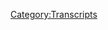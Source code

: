 {{DEFAULTSORT:
    #_TRANSCRIPT_0184:Godly Particles and Illiteracy
}}{{Transcript
    | title         = [[184: Godly Particles and Illiteracy]]
    | caption       = [https://knowledgefight.libsyn.com/knowledge-fight-godly-particles-and-illiteracy Listen to this episode on Libsyn]
    | episodeNumber = [[184: Godly Particles and Illiteracy|184]]
    | length        = 02:50:47
}}

{{MessageBox
    | header     = Warning: Bot Generated Content
    | text       = This transcript was automatically generated by transcription software and likely contains many mistakes and misattributions. Please check the audio for definitive quotes, attribution, and context.
    | image      = N3yvass4myg91.webp
    | imagewidth = 50px
    | id         = warning
}}

{{TranscriptBlock
    | name      = Unknown Speaker
    | timestamp = 00:00:00.000
    | text      = Andy in Kansas, you're on the air. Thanks for holding
}}

{{TranscriptBlock
    | name      = Unknown Speaker
    | timestamp = 00:00:03.839
    | text      = Hello Alex, I'm a first time caller. I'm a huge fan. I love your work. I love you. Hey everybody welcome back to knowledge fight
}}

{{TranscriptBlock
    | name      = Unknown Speaker
    | timestamp = 00:00:09.259
    | text      = I'm Dan. I'm Jordan. We're couple dudes like to sit around drink novelty beverages and talk a little bit about Alex Jones. Indeed
}}

{{TranscriptBlock
    | name      = Unknown Speaker
    | timestamp = 00:00:14.460
    | text      = We are Dan. Although it's not so much novelty beverages at this point. It seems like Lagunitas is in strong rotation. You know
}}

{{TranscriptBlock
    | name      = Unknown Speaker
    | timestamp = 00:00:22.100
    | text      = I'm running out. When we go to the liquor store
}}

{{TranscriptBlock
    | name      = Unknown Speaker
    | timestamp = 00:00:24.820
    | text      = I've pretty much picked out just about every novelty beer and drink that I can find there
}}

{{TranscriptBlock
    | name      = Unknown Speaker
    | timestamp = 00:00:29.460
    | text      = We've been doing the show. Well, you've gone through all the novelty IPAs for sure. You definitely veer that direction
}}

{{TranscriptBlock
    | name      = Unknown Speaker
    | timestamp = 00:00:34.859
    | text      = Well, you know you get a novelty wheat beer and you're in for some hurt. It could be some weird fruit
}}

{{TranscriptBlock
    | name      = Unknown Speaker
    | timestamp = 00:00:40.140
    | text      = Yeah, yeah, and then you're gonna mess with coriander. It's gonna fuck you up. Nobody has time for that. Yeah. Yeah
}}

{{TranscriptBlock
    | name      = Unknown Speaker
    | timestamp = 00:00:45.420
    | text      = Yeah, I I highly recommend avoiding novelty wheat beers. Yes, just my advice end up with some you fuck around and get a white rascal
}}

{{TranscriptBlock
    | name      = Unknown Speaker
    | timestamp = 00:00:52.460
    | text      = Oh, no, no chance. Uh-uh
}}

{{TranscriptBlock
    | name      = Unknown Speaker
    | timestamp = 00:00:54.460
    | text      = Uh-uh. Oh, so that was a great opening bit. I suppose
}}

{{TranscriptBlock
    | name      = Unknown Speaker
    | timestamp = 00:01:00.579
    | text      = Anyway, this show is where I know a lot about Alex Jones
}}

{{TranscriptBlock
    | name      = Unknown Speaker
    | timestamp = 00:01:03.100
    | text      = I don't only know what you tell me about Alex and it's not only about Alex Jones
}}

{{TranscriptBlock
    | name      = Unknown Speaker
    | timestamp = 00:01:07.140
    | text      = It's about all sorts of other things very difficult to explain show if you're jumping in here. Sorry. Yeah. Yeah. Yeah
}}

{{TranscriptBlock
    | name      = Unknown Speaker
    | timestamp = 00:01:13.420
    | text      = Sorry, it's evolved into all con men everywhere. We will find you and you know talk about you
}}

{{TranscriptBlock
    | name      = Unknown Speaker
    | timestamp = 00:01:20.500
    | text      = Yeah for a while. Yeah, so today Jordan we're gonna be doing a time-traveling episode of sorts
}}

{{TranscriptBlock
    | name      = Unknown Speaker
    | timestamp = 00:01:25.739
    | text      = Hey last episode we gave a shout out to a listener Jonathan who?
}}

{{TranscriptBlock
    | name      = Unknown Speaker
    | timestamp = 00:01:30.980
    | text      = Got in touch with me and he had a very good request an interesting request
}}

{{TranscriptBlock
    | name      = Unknown Speaker
    | timestamp = 00:01:35.420
    | text      = I'm very mad at him for giving me this request because it took me down more rabbit holes than I needed to go down
}}

{{TranscriptBlock
    | name      = Unknown Speaker
    | timestamp = 00:01:41.459
    | text      = Okay, I complained to the about this already. You've been bitching at me about this for a while now
}}

{{TranscriptBlock
    | name      = Unknown Speaker
    | timestamp = 00:01:47.099
    | text      = Just so now it's time to blame him. It's not his fault
}}

{{TranscriptBlock
    | name      = Unknown Speaker
    | timestamp = 00:01:50.340
    | text      = I appreciate it on the other level because I got to learn a number of things
}}

{{TranscriptBlock
    | name      = Unknown Speaker
    | timestamp = 00:01:53.299
    | text      = That are a lot of fun and get introduced to some folks that I wouldn't have otherwise
}}

{{TranscriptBlock
    | name      = Unknown Speaker
    | timestamp = 00:01:57.299
    | text      = But I wanted to say that I'm putting together a book to keep track of everything much more
}}

{{TranscriptBlock
    | name      = Unknown Speaker
    | timestamp = 00:02:03.500
    | text      = Completely much more like a to-do list. Yes sort of thing trying to organize my life and my business, right?
}}

{{TranscriptBlock
    | name      = Unknown Speaker
    | timestamp = 00:02:09.780
    | text      = And so I wanted to take a second to recognize that this is a time travel episode
}}

{{TranscriptBlock
    | name      = Unknown Speaker
    | timestamp = 00:02:14.180
    | text      = But there are others that are coming some of them are coming because I and they haven't been done because I keep forgetting and that's my
}}

{{TranscriptBlock
    | name      = Unknown Speaker
    | timestamp = 00:02:21.740
    | text      = Bad. All right, I'm working on it. We will make everything this is our new opening bit you
}}

{{TranscriptBlock
    | name      = Unknown Speaker
    | timestamp = 00:02:26.780
    | text      = Apologizing for all the stuff that you haven't done. Well, there's a little bit of that
}}

{{TranscriptBlock
    | name      = Unknown Speaker
    | timestamp = 00:02:29.939
    | text      = We've been doing that quite frequently recently, but then there's this there's another element to it and there's a one
}}

{{TranscriptBlock
    | name      = Unknown Speaker
    | timestamp = 00:02:35.780
    | text      = Time travel episode that I've been putting off a little bit and not not for not wanting to do it
}}

{{TranscriptBlock
    | name      = Unknown Speaker
    | timestamp = 00:02:41.300
    | text      = But I've realized that I can't do it and that I'll explain it. No need to dance beat around the bush about why?
}}

{{TranscriptBlock
    | name      = Unknown Speaker
    | timestamp = 00:02:48.219
    | text      = So listener Jim who came and visited we had some dry. Yeah. Yeah, it was a delightful time
}}

{{TranscriptBlock
    | name      = Unknown Speaker
    | timestamp = 00:02:53.259
    | text      = He requested I believe you requested his birthday
}}

{{TranscriptBlock
    | name      = Unknown Speaker
    | timestamp = 00:02:56.500
    | text      = And then it turned out being the episode that I found from his birthday was when Benjamin Netanyahu came to the United States
}}

{{TranscriptBlock
    | name      = Unknown Speaker
    | timestamp = 00:03:03.659
    | text      = Oh, that's right
}}

{{TranscriptBlock
    | name      = Unknown Speaker
    | timestamp = 00:03:04.819
    | text      = And it's complicated because Alex is in a state where he's like pro-israel
}}

{{TranscriptBlock
    | name      = Unknown Speaker
    | timestamp = 00:03:10.379
    | text      = But also pro-sovereignty he's into he's in a weird bubble state and it's difficult to sort of get into
}}

{{TranscriptBlock
    | name      = Unknown Speaker
    | timestamp = 00:03:16.659
    | text      = but I realized why I've been putting that off is because when we're in
}}

{{TranscriptBlock
    | name      = Unknown Speaker
    | timestamp = 00:03:20.979
    | text      = 2009 and we are looking at him be very pro-palestinian and fairly anti the state of Israel. I
}}

{{TranscriptBlock
    | name      = Unknown Speaker
    | timestamp = 00:03:28.060
    | text      = Don't think jumping forward to that point when he's going to say pro-israel things is
}}

{{TranscriptBlock
    | name      = Unknown Speaker
    | timestamp = 00:03:34.139
    | text      = Necessarily all that interesting for our path through this
}}

{{TranscriptBlock
    | name      = Unknown Speaker
    | timestamp = 00:03:38.120
    | text      = I'd like to get to that episode where Netanyahu comes to America eventually organically
}}

{{TranscriptBlock
    | name      = Unknown Speaker
    | timestamp = 00:03:42.800
    | text      = well, not necessarily organically, but I think that it does all of us much more in terms of
}}

{{TranscriptBlock
    | name      = Unknown Speaker
    | timestamp = 00:03:49.419
    | text      = understanding and learning
}}

{{TranscriptBlock
    | name      = Unknown Speaker
    | timestamp = 00:03:51.620
    | text      = to watch him pivot towards being pro-israel and
}}

{{TranscriptBlock
    | name      = Unknown Speaker
    | timestamp = 00:03:56.400
    | text      = Palestinian right because we know that's the end result eventually
}}

{{TranscriptBlock
    | name      = Unknown Speaker
    | timestamp = 00:03:59.400
    | text      = Yeah, of course
}}

{{TranscriptBlock
    | name      = Unknown Speaker
    | timestamp = 00:03:59.840
    | text      = So I think it's it's difficult for me to get myself to do that episode
}}

{{TranscriptBlock
    | name      = Unknown Speaker
    | timestamp = 00:04:04.319
    | text      = Because I want to watch him change as opposed to see him post change and then go back and watch him change
}}

{{TranscriptBlock
    | name      = Unknown Speaker
    | timestamp = 00:04:11.240
    | text      = Yes, if that makes you're saying like from a structure of our show standpoint, it feels weird
}}

{{TranscriptBlock
    | name      = Unknown Speaker
    | timestamp = 00:04:15.960
    | text      = Yeah, so this is my way of saying an apology to Jim, but that time travel episode might be two years from now
}}

{{TranscriptBlock
    | name      = Unknown Speaker
    | timestamp = 00:04:23.000
    | text      = It might not be but also anyways if you'd like to speed it up you can bump your donation
}}

{{TranscriptBlock
    | name      = Unknown Speaker
    | timestamp = 00:04:27.360
    | text      = Oh, yeah, that's not what I'm saying
}}

{{TranscriptBlock
    | name      = Unknown Speaker
    | timestamp = 00:04:29.360
    | text      = If you if he has another suggestion, you should feel free to tell me it's not because I'm dodging talking about Israel or any of that
}}

{{TranscriptBlock
    | name      = Unknown Speaker
    | timestamp = 00:04:36.879
    | text      = Shit, right. It's just from a narrative storytelling structure. I think it blows our
}}

{{TranscriptBlock
    | name      = Unknown Speaker
    | timestamp = 00:04:41.240
    | text      = 2009 shit. Yeah a little bit. Yeah. So and also if you have one that you think I've forgotten about which is entirely
}}

{{TranscriptBlock
    | name      = Unknown Speaker
    | timestamp = 00:04:47.600
    | text      = It's might be possible. Yeah, or if you haven't donated on that level and you want to try and trick me
}}

{{TranscriptBlock
    | name      = Unknown Speaker
    | timestamp = 00:04:53.040
    | text      = You're also very welcome
}}

{{TranscriptBlock
    | name      = Unknown Speaker
    | timestamp = 00:04:55.040
    | text      = To send me an email and I will start putting together my to-do list and get everything in order. It will be yeah
}}

{{TranscriptBlock
    | name      = Unknown Speaker
    | timestamp = 00:05:00.480
    | text      = I'll be
}}

{{TranscriptBlock
    | name      = Unknown Speaker
    | timestamp = 00:05:01.560
    | text      = rocking and rolling
}}

{{TranscriptBlock
    | name      = Unknown Speaker
    | timestamp = 00:05:02.959
    | text      = as they said back in the old 50s or
}}

{{TranscriptBlock
    | name      = Unknown Speaker
    | timestamp = 00:05:07.680
    | text      = Something you sure is that what they is that what they said in the old 50s? Oh 50 the old 50s
}}

{{TranscriptBlock
    | name      = Unknown Speaker
    | timestamp = 00:05:13.199
    | text      = So Jordan today, we have a time travel episode. That is not an Alex Jones based time travel episode
}}

{{TranscriptBlock
    | name      = Unknown Speaker
    | timestamp = 00:05:18.800
    | text      = okay, this is an instance where Jonathan actually got in touch with me and was one of the
}}

{{TranscriptBlock
    | name      = Unknown Speaker
    | timestamp = 00:05:25.800
    | text      = inspirations and sort of motivations for me to
}}

{{TranscriptBlock
    | name      = Unknown Speaker
    | timestamp = 00:05:28.800
    | text      = Bring Jim Baker into our fold. Okay, as it were he sent me a message about how
}}

{{TranscriptBlock
    | name      = Unknown Speaker
    | timestamp = 00:05:33.720
    | text      = He was right in line with the con man stuff and I was like, of course he is
}}

{{TranscriptBlock
    | name      = Unknown Speaker
    | timestamp = 00:05:37.040
    | text      = I've been meaning to get a look at him. Let's do it
}}

{{TranscriptBlock
    | name      = Unknown Speaker
    | timestamp = 00:05:40.540
    | text      = Yeah, I very much appreciate it and he had an instance of the Jim Baker show the day before he went to jail
}}

{{TranscriptBlock
    | name      = Unknown Speaker
    | timestamp = 00:05:47.720
    | text      = No, I don't think those archives are up. Oh, okay. This is from May. I believe it's 7th through 10th
}}

{{TranscriptBlock
    | name      = Unknown Speaker
    | timestamp = 00:05:54.279
    | text      = No 8th through 10th. I'm not sure. Okay, whatever those few days in 2015. Oh, that's my birthday. Hey, have a birthday
}}

{{TranscriptBlock
    | name      = Unknown Speaker
    | timestamp = 00:06:04.959
    | text      = It's three days, but you know what Jim Baker does is he just records it all and then puts it out in chunks
}}

{{TranscriptBlock
    | name      = Unknown Speaker
    | timestamp = 00:06:11.620
    | text      = I did not know that. Yeah, why would I know that? I just assumed that you would think that
}}

{{TranscriptBlock
    | name      = Unknown Speaker
    | timestamp = 00:06:15.740
    | text      = What I?
}}

{{TranscriptBlock
    | name      = Unknown Speaker
    | timestamp = 00:06:17.740
    | text      = Why would you know that?
}}

{{TranscriptBlock
    | name      = Unknown Speaker
    | timestamp = 00:06:19.060
    | text      = So that's a crazy thing to know he and Laurie sit down on Grace Street with their guest and they probably record something to the
}}

{{TranscriptBlock
    | name      = Unknown Speaker
    | timestamp = 00:06:26.259
    | text      = Tune of like four hours of them talking shit. Uh-huh, and then he cuts it up and well, he doesn't his his children
}}

{{TranscriptBlock
    | name      = Unknown Speaker
    | timestamp = 00:06:36.459
    | text      = Chunks and he releases it throughout the week as if it was multiple different like one hour segments. Yeah like that. Okay, okay
}}

{{TranscriptBlock
    | name      = Unknown Speaker
    | timestamp = 00:06:43.060
    | text      = Which I got you smart it maximizes. Absolutely. We should fucking do now
}}

{{TranscriptBlock
    | name      = Unknown Speaker
    | timestamp = 00:06:46.259
    | text      = That's how they that's how they film like a family feud and shit. You bang out like eight episodes in a day
}}

{{TranscriptBlock
    | name      = Unknown Speaker
    | timestamp = 00:06:50.800
    | text      = You got the whole week
}}

{{TranscriptBlock
    | name      = Unknown Speaker
    | timestamp = 00:06:51.660
    | text      = Meanwhile idiots like us sit down for three hours and then put that out and then put out another two hour
}}

{{TranscriptBlock
    | name      = Unknown Speaker
    | timestamp = 00:06:57.139
    | text      = Yeah, you know it's called time-consuming and maximizing effort while minimizing profit. Isn't that how that works? Very dumb
}}

{{TranscriptBlock
    | name      = Unknown Speaker
    | timestamp = 00:07:03.980
    | text      = We're not good. We need a production crew or a bunch or a bunch of teens
}}

{{TranscriptBlock
    | name      = Unknown Speaker
    | timestamp = 00:07:07.860
    | text      = But it means we're got there first. So Jordan here is an out-of-context drop from today's show
}}

{{TranscriptBlock
    | name      = Unknown Speaker
    | timestamp = 00:07:14.379
    | text      = Netflix
}}

{{TranscriptBlock
    | name      = Unknown Speaker
    | timestamp = 00:07:16.180
    | text      = Is a fulfillment of prophecy from me me, too
}}

{{TranscriptBlock
    | name      = Unknown Speaker
    | timestamp = 00:07:24.620
    | text      = You know there was there was no when he said Netflix and paused like there's no evil people
}}

{{TranscriptBlock
    | name      = Unknown Speaker
    | timestamp = 00:07:30.620
    | text      = There's no good way that this ends. It's gonna be the devil. It's gonna be awful
}}

{{TranscriptBlock
    | name      = Unknown Speaker
    | timestamp = 00:07:35.139
    | text      = It's going to be sucking the life out of our children. I did not see it coming as his own prophecy
}}

{{TranscriptBlock
    | name      = Unknown Speaker
    | timestamp = 00:07:40.500
    | text      = It is a fulfillment of
}}

{{TranscriptBlock
    | name      = Unknown Speaker
    | timestamp = 00:07:43.100
    | text      = His problem I prophecy his prophecy specifically. Yep. How come he wasn't on the ground floor then? Huh? He was in prison
}}

{{TranscriptBlock
    | name      = Unknown Speaker
    | timestamp = 00:07:50.779
    | text      = That timeline doesn't match up now because he's not wanted. That's why no one wants him dead or alive
}}

{{TranscriptBlock
    | name      = Unknown Speaker
    | timestamp = 00:07:56.819
    | text      = Man steel horse that guy rides
}}

{{TranscriptBlock
    | name      = Unknown Speaker
    | timestamp = 00:07:59.500
    | text      = That's a train
}}

{{TranscriptBlock
    | name      = Unknown Speaker
    | timestamp = 00:08:01.660
    | text      = so
}}

{{TranscriptBlock
    | name      = Unknown Speaker
    | timestamp = 00:08:02.939
    | text      = Jordan you're gonna get into this. There's gonna be a lot of science. Wait, the steel horse is a train
}}

{{TranscriptBlock
    | name      = Unknown Speaker
    | timestamp = 00:08:08.620
    | text      = Yeah, I always thought it was a motorcycle. It could be you're right. I always now motorcycles aren't made of steel
}}

{{TranscriptBlock
    | name      = Unknown Speaker
    | timestamp = 00:08:14.959
    | text      = I know that's stupid. I always are trains made of steel. Mmm. What are trains made of? Yeah, they're made of steel
}}

{{TranscriptBlock
    | name      = Unknown Speaker
    | timestamp = 00:08:20.379
    | text      = I read a in Rand. All right, so no further roads for real. What is gold bullion?
}}

{{TranscriptBlock
    | name      = Unknown Speaker
    | timestamp = 00:08:26.199
    | text      = Anyways continue. Uh, it's a soup
}}

{{TranscriptBlock
    | name      = Unknown Speaker
    | timestamp = 00:08:29.379
    | text      = Stock stock. Okay good
}}

{{TranscriptBlock
    | name      = Unknown Speaker
    | timestamp = 00:08:31.620
    | text      = Oh, it's like a rich people's not like they put gold flakes on top of your dough. Absolutely. I got it
}}

{{TranscriptBlock
    | name      = Unknown Speaker
    | timestamp = 00:08:36.779
    | text      = So today we're going over this and we're gonna sort of treat it as one episode
}}

{{TranscriptBlock
    | name      = Unknown Speaker
    | timestamp = 00:08:41.259
    | text      = It doesn't really matter where the brakes are from the days or anything essentially one episode
}}

{{TranscriptBlock
    | name      = Unknown Speaker
    | timestamp = 00:08:45.860
    | text      = Yeah, so we just don't have to listen to the intro three times, but we will listen to it once
}}

{{TranscriptBlock
    | name      = Unknown Speaker
    | timestamp = 00:08:54.899
    | text      = This is a Christmas special it's hard not to feel happy when that music hits
}}

{{TranscriptBlock
    | name      = Unknown Speaker
    | timestamp = 00:08:59.179
    | text      = It's saccharine diabetes inducing bullshit because it slides in with that
}}

{{TranscriptBlock
    | name      = Unknown Speaker
    | timestamp = 00:09:08.019
    | text      = So fucking close to dancing queens, it's so close to dancing queens, it's a height
}}

{{TranscriptBlock
    | name      = Unknown Speaker
    | timestamp = 00:09:12.639
    | text      = It's a junior high musical soundtrack. It's sickeningly close. Yeah dancing queen. Yeah
}}

{{TranscriptBlock
    | name      = Unknown Speaker
    | timestamp = 00:09:22.539
    | text      = She's a praying queen
}}

{{TranscriptBlock
    | name      = Unknown Speaker
    | timestamp = 00:09:24.539
    | text      = She does seven stuff. There are seals in the Bible gonna die today
}}

{{TranscriptBlock
    | name      = Unknown Speaker
    | timestamp = 00:09:30.620
    | text      = Show coming to you from the village of morning side, which kid is settled in the beautiful Ozark Mountains today
}}

{{TranscriptBlock
    | name      = Unknown Speaker
    | timestamp = 00:09:37.419
    | text      = Jim special guest Tom Horne
}}

{{TranscriptBlock
    | name      = Unknown Speaker
    | timestamp = 00:09:40.779
    | text      = and Chris Putnam
}}

{{TranscriptBlock
    | name      = Unknown Speaker
    | timestamp = 00:09:43.500
    | text      = I'm Kevin Shoria the Morningside band and singers and now direct from Grace Street at Morningside
}}

{{TranscriptBlock
    | name      = Unknown Speaker
    | timestamp = 00:09:50.379
    | text      = Here are your hosts, Jim and Laurie Baker
}}

{{TranscriptBlock
    | name      = Unknown Speaker
    | timestamp = 00:09:56.379
    | text      = Oh no
}}

{{TranscriptBlock
    | name      = Unknown Speaker
    | timestamp = 00:09:58.379
    | text      = Oh no
}}

{{TranscriptBlock
    | name      = Unknown Speaker
    | timestamp = 00:10:00.379
    | text      = No, cuz it's the lead singer of the band
}}

{{TranscriptBlock
    | name      = Unknown Speaker
    | timestamp = 00:10:04.100
    | text      = Sir have some restraint act like you've been there before sir, isn't it great how it's never the same
}}

{{TranscriptBlock
    | name      = Unknown Speaker
    | timestamp = 00:10:09.820
    | text      = Introducer, it's the kids or the guy who's leading the band
}}

{{TranscriptBlock
    | name      = Unknown Speaker
    | timestamp = 00:10:14.059
    | text      = What are they off? Do they have it? Do they have weekends?
}}

{{TranscriptBlock
    | name      = Unknown Speaker
    | timestamp = 00:10:16.779
    | text      = I can't speak today, but I do know that the table is a little crowded
}}

{{TranscriptBlock
    | name      = Unknown Speaker
    | timestamp = 00:10:20.460
    | text      = There are people who I don't know who they are sitting at the that's not entirely true because I do now know
}}

{{TranscriptBlock
    | name      = Unknown Speaker
    | timestamp = 00:10:26.299
    | text      = The de facto co-host who's not Laurie. Yeah, this guy named Zach who he's around a lot
}}

{{TranscriptBlock
    | name      = Unknown Speaker
    | timestamp = 00:10:31.600
    | text      = I was that's not it's not Alex's secret source. All right. Uh-huh. When was the last time he was on the show though?
}}

{{TranscriptBlock
    | name      = Unknown Speaker
    | timestamp = 00:10:37.019
    | text      = Was he in a different?
}}

{{TranscriptBlock
    | name      = Unknown Speaker
    | timestamp = 00:10:41.179
    | text      = I don't know. It should have done that for like 25 minutes
}}

{{TranscriptBlock
    | name      = Unknown Speaker
    | timestamp = 00:10:43.860
    | text      = It's entirely possible that Zach's been hiding out in morning view. That would be the perfect place to very safe
}}

{{TranscriptBlock
    | name      = Unknown Speaker
    | timestamp = 00:10:49.340
    | text      = No one would see you coming everyone's armed. Yeah, everyone's fucking are all the teen employees have guns and haven't masturbated
}}

{{TranscriptBlock
    | name      = Unknown Speaker
    | timestamp = 00:10:56.700
    | text      = Nope, so here's how the show starts. They have jerked off their guns quite a bit though. Undoubtedly. Oh, yeah
}}

{{TranscriptBlock
    | name      = Unknown Speaker
    | timestamp = 00:11:05.740
    | text      = Our should I say to serve
}}

{{TranscriptBlock
    | name      = Unknown Speaker
    | timestamp = 00:11:07.740
    | text      = Is that right? That's right. We are sitting right now in the middle of the large head-drawn collider
}}

{{TranscriptBlock
    | name      = Unknown Speaker
    | timestamp = 00:11:14.659
    | text      = This is the last funny machine man ever built. That's right, and it's amazing
}}

{{TranscriptBlock
    | name      = Unknown Speaker
    | timestamp = 00:11:21.299
    | text      = The scientists are looking for God. No, whatever happened to church
}}

{{TranscriptBlock
    | name      = Unknown Speaker
    | timestamp = 00:11:27.100
    | text      = That's right. That's right. It was disproved. Hmm. So this show is gonna have a lot to do with CERN
}}

{{TranscriptBlock
    | name      = Unknown Speaker
    | timestamp = 00:11:34.299
    | text      = That's good. I like CERN. There's a lot of interesting research going on
}}

{{TranscriptBlock
    | name      = Unknown Speaker
    | timestamp = 00:11:38.340
    | text      = I'm banking and I will say that a lot of the research that I did has nothing to do with CERN
}}

{{TranscriptBlock
    | name      = Unknown Speaker
    | timestamp = 00:11:43.259
    | text      = Because I was banking on you knowing a bit about it. I know quite a bit about so enough
}}

{{TranscriptBlock
    | name      = Unknown Speaker
    | timestamp = 00:11:47.259
    | text      = I know enough to know number one not looking for God. I look I like the large head-drawn collider immensely
}}

{{TranscriptBlock
    | name      = Unknown Speaker
    | timestamp = 00:11:54.860
    | text      = It's what about some of their other colliders that no one seems to be scared of. There's a there's the one under
}}

{{TranscriptBlock
    | name      = Unknown Speaker
    | timestamp = 00:12:00.100
    | text      = Tons of them. Yeah. Yeah. Well, yeah, but it's not that big. There's so much other technological research that they've done
}}

{{TranscriptBlock
    | name      = Unknown Speaker
    | timestamp = 00:12:05.820
    | text      = like the organization's existed since
}}

{{TranscriptBlock
    | name      = Unknown Speaker
    | timestamp = 00:12:07.980
    | text      = 1952 like it's not like this. Yeah, you're nodding really dismissively at me. All right. Well, hold on
}}

{{TranscriptBlock
    | name      = Unknown Speaker
    | timestamp = 00:12:16.779
    | text      = Up until this point we weren't able to generate
}}

{{TranscriptBlock
    | name      = Unknown Speaker
    | timestamp = 00:12:20.500
    | text      = We weren't able to fire protons and the like with enough speed to actually
}}

{{TranscriptBlock
    | name      = Unknown Speaker
    | timestamp = 00:12:24.440
    | text      = Measure the effects measure the particles that could be created there, right? So that is why we built up that
}}

{{TranscriptBlock
    | name      = Unknown Speaker
    | timestamp = 00:12:31.000
    | text      = That's why people built up that fake, you know
}}

{{TranscriptBlock
    | name      = Unknown Speaker
    | timestamp = 00:12:33.320
    | text      = Like what if it creates a black hole as if that was a thing like it's fascinating. It's really fascinating
}}

{{TranscriptBlock
    | name      = Unknown Speaker
    | timestamp = 00:12:39.440
    | text      = I would look into it. There's also another one not necessarily the same thing as the the collider, but it's also being built in
}}

{{TranscriptBlock
    | name      = Unknown Speaker
    | timestamp = 00:12:46.360
    | text      = Fuck fuck fuck. Why can't I remember any of this shit? Anyways, all kinds of cool shit happens there actually not just research into the
}}

{{TranscriptBlock
    | name      = Unknown Speaker
    | timestamp = 00:12:55.120
    | text      = Higgs boson which was kind of and not kind of discovered. It was a really fascinating thing 2013
}}

{{TranscriptBlock
    | name      = Unknown Speaker
    | timestamp = 00:13:01.879
    | text      = Yeah, two years before this episode by exactly exactly
}}

{{TranscriptBlock
    | name      = Unknown Speaker
    | timestamp = 00:13:05.080
    | text      = but the fascinating thing about that is that they wasn't confirmed that
}}

{{TranscriptBlock
    | name      = Unknown Speaker
    | timestamp = 00:13:09.820
    | text      = The Higgs boson was what we thought it would be firm in the standard model. It was kind of it's a very fascinating thing
}}

{{TranscriptBlock
    | name      = Unknown Speaker
    | timestamp = 00:13:15.879
    | text      = They thought it was gonna come in at a certain wavelength in one way
}}

{{TranscriptBlock
    | name      = Unknown Speaker
    | timestamp = 00:13:18.960
    | text      = That would disprove it that would disprove the standard model or another way that would perfectly prove it
}}

{{TranscriptBlock
    | name      = Unknown Speaker
    | timestamp = 00:13:24.659
    | text      = And instead it kind of came in the middle and everybody's like fuck. Well, it's whackadoo shit
}}

{{TranscriptBlock
    | name      = Unknown Speaker
    | timestamp = 00:13:29.879
    | text      = Well, you're just I mean you sound like a recording of these guys. Okay, they're gonna get all into that
}}

{{TranscriptBlock
    | name      = Unknown Speaker
    | timestamp = 00:13:36.159
    | text      = Okay, I'm gonna talk about crazy nonsense. Awesome. I'm excited. I really want to dig into the science here
}}

{{TranscriptBlock
    | name      = Unknown Speaker
    | timestamp = 00:13:41.000
    | text      = All right
}}

{{TranscriptBlock
    | name      = Unknown Speaker
    | timestamp = 00:13:41.340
    | text      = Well, you should know because the question really becomes when do we get into string theory and how far away that's not the question
}}

{{TranscriptBlock
    | name      = Unknown Speaker
    | timestamp = 00:13:47.639
    | text      = Oh, it's not. No, the question is what are those fucking scientists up to?
}}

{{TranscriptBlock
    | name      = Unknown Speaker
    | timestamp = 00:13:52.320
    | text      = This is a very very important book on the path of the immortals
}}

{{TranscriptBlock
    | name      = Unknown Speaker
    | timestamp = 00:13:58.440
    | text      = Now that sounds intriguing right there. Also doesn't also sounds like a Jedi mind tricks album title or something like that
}}

{{TranscriptBlock
    | name      = Unknown Speaker
    | timestamp = 00:14:05.480
    | text      = But I think we're on the same path that they are what is that lighter they they want to make contact with the immortals
}}

{{TranscriptBlock
    | name      = Unknown Speaker
    | timestamp = 00:14:12.919
    | text      = We're kind of warning that the earth is going to make contact with them and it's not going to be pretty
}}

{{TranscriptBlock
    | name      = Unknown Speaker
    | timestamp = 00:14:18.440
    | text      = What Wow Wow, what we've got some
}}

{{TranscriptBlock
    | name      = Unknown Speaker
    | timestamp = 00:14:22.320
    | text      = Amazing Wow stories today amazing news as well. We had amazing stories
}}

{{TranscriptBlock
    | name      = Unknown Speaker
    | timestamp = 00:14:29.039
    | text      = Amazing news Jimmy. There we go. I mean what more could you ask for?
}}

{{TranscriptBlock
    | name      = Unknown Speaker
    | timestamp = 00:14:32.559
    | text      = So there's the scientists are looking for the immortals
}}

{{TranscriptBlock
    | name      = Unknown Speaker
    | timestamp = 00:14:36.440
    | text      = That's the name of the book
}}

{{TranscriptBlock
    | name      = Unknown Speaker
    | timestamp = 00:14:37.799
    | text      = But what they're actually doing
}}

{{TranscriptBlock
    | name      = Unknown Speaker
    | timestamp = 00:14:39.440
    | text      = You see is that they're trying to create some sort of a connection where they can communicate with or open up a portal to another
}}

{{TranscriptBlock
    | name      = Unknown Speaker
    | timestamp = 00:14:46.120
    | text      = Dimension that's what he's saying. That's what he's saying. Yes. Well first off based on his voice alone
}}

{{TranscriptBlock
    | name      = Unknown Speaker
    | timestamp = 00:14:51.639
    | text      = This is Tom Horne here Tom Horne. Yeah, he sounds bananas. How does a human being make those sounds out of his mouth?
}}

{{TranscriptBlock
    | name      = Unknown Speaker
    | timestamp = 00:14:58.840
    | text      = Listen to his voice again. It is
}}

{{TranscriptBlock
    | name      = Unknown Speaker
    | timestamp = 00:15:00.840
    | text      = Disgusting it grates and it all it's gross. Well, that's really fucking
}}

{{TranscriptBlock
    | name      = Unknown Speaker
    | timestamp = 00:15:06.879
    | text      = Shitty of you, you know, it's petty some would say that your voice is grading. I think it absolutely is
}}

{{TranscriptBlock
    | name      = Unknown Speaker
    | timestamp = 00:15:11.919
    | text      = I think it absolutely is it's annoying and I accept that and I I allow it. I think my voice has a
}}

{{TranscriptBlock
    | name      = Unknown Speaker
    | timestamp = 00:15:18.679
    | text      = Droning baritone now your voice is spectacular and I could listen to it for days
}}

{{TranscriptBlock
    | name      = Unknown Speaker
    | timestamp = 00:15:22.879
    | text      = So I think you're being a little bit petty about I know it's not a physical characteristic
}}

{{TranscriptBlock
    | name      = Unknown Speaker
    | timestamp = 00:15:27.539
    | text      = But you know, it does come from the jowls probably
}}

{{TranscriptBlock
    | name      = Unknown Speaker
    | timestamp = 00:15:29.720
    | text      = He probably has some jowls doesn't he Dan look no matter what you say about his voice or anything like that
}}

{{TranscriptBlock
    | name      = Unknown Speaker
    | timestamp = 00:15:35.600
    | text      = You can't argue that he has a grasp on the science. Listen to this
}}

{{TranscriptBlock
    | name      = Unknown Speaker
    | timestamp = 00:15:39.980
    | text      = Some scientists are afraid of what they're doing. Is that right? Well, certainly
}}

{{TranscriptBlock
    | name      = Unknown Speaker
    | timestamp = 00:15:44.840
    | text      = I mean we you know as these programs are playing on television
}}

{{TranscriptBlock
    | name      = Unknown Speaker
    | timestamp = 00:15:49.039
    | text      = This thing will be revving up to the most powerful experiments ever conducted on
}}

{{TranscriptBlock
    | name      = Unknown Speaker
    | timestamp = 00:15:54.600
    | text      = On the face of the earth. They are literally going to accelerate hundreds of millions of protons
}}

{{TranscriptBlock
    | name      = Unknown Speaker
    | timestamp = 00:16:02.399
    | text      = Inside of the tubes that you can see there behind us to just beneath the speed of light
}}

{{TranscriptBlock
    | name      = Unknown Speaker
    | timestamp = 00:16:08.639
    | text      = Then they're going to compress them down to a human hairs with what and they're going to collide as many as 600 million
}}

{{TranscriptBlock
    | name      = Unknown Speaker
    | timestamp = 00:16:15.960
    | text      = particles per second
}}

{{TranscriptBlock
    | name      = Unknown Speaker
    | timestamp = 00:16:17.759
    | text      = This has never happened on earth before unless maybe it was when God spoke and brought all these particles together the first time around
}}

{{TranscriptBlock
    | name      = Unknown Speaker
    | timestamp = 00:16:25.960
    | text      = What?
}}

{{TranscriptBlock
    | name      = Unknown Speaker
    | timestamp = 00:16:27.440
    | text      = Human hairs with man, they're gonna compress protons down to a human hairs with how many protons does he think goes into a human hairs?
}}

{{TranscriptBlock
    | name      = Unknown Speaker
    | timestamp = 00:16:34.720
    | text      = width
}}

{{TranscriptBlock
    | name      = Unknown Speaker
    | timestamp = 00:16:36.000
    | text      = Man, well probably like one sixth of a proton or something like that one six six hairs equals one pro
}}

{{TranscriptBlock
    | name      = Unknown Speaker
    | timestamp = 00:16:41.980
    | text      = All right, so six hairs equals wait, no six protons equal one hair. No, you got to press the proton down to a hair's length
}}

{{TranscriptBlock
    | name      = Unknown Speaker
    | timestamp = 00:16:49.879
    | text      = Okay, hair's width
}}

{{TranscriptBlock
    | name      = Unknown Speaker
    | timestamp = 00:16:52.000
    | text      = This is crazy
}}

{{TranscriptBlock
    | name      = Unknown Speaker
    | timestamp = 00:16:54.120
    | text      = So is that the go is that like the the EU standard of measurement because you know, we use it here
}}

{{TranscriptBlock
    | name      = Unknown Speaker
    | timestamp = 00:16:59.759
    | text      = It's imperial measurement. Okay. Okay. Good. I want to make sure a hair's width is actually just down home
}}

{{TranscriptBlock
    | name      = Unknown Speaker
    | timestamp = 00:17:06.099
    | text      = European slang for six proton
}}

{{TranscriptBlock
    | name      = Unknown Speaker
    | timestamp = 00:17:08.319
    | text      = The size of a quark
}}

{{TranscriptBlock
    | name      = Unknown Speaker
    | timestamp = 00:17:12.319
    | text      = Hmm. So is he talking about the up quarks or the down quarks?
}}

{{TranscriptBlock
    | name      = Unknown Speaker
    | timestamp = 00:17:16.559
    | text      = I'm not sure. I don't think he knows the difference. All right, I look I
}}

{{TranscriptBlock
    | name      = Unknown Speaker
    | timestamp = 00:17:20.559
    | text      = Don't I I'm not I'm not gonna trust somebody
}}

{{TranscriptBlock
    | name      = Unknown Speaker
    | timestamp = 00:17:24.640
    | text      = Who like uses that as like a that like a measurement that they're gonna compress
}}

{{TranscriptBlock
    | name      = Unknown Speaker
    | timestamp = 00:17:30.039
    | text      = Mass protons that have been collided down to hundreds of millions of protons. Sure in a hair's width
}}

{{TranscriptBlock
    | name      = Unknown Speaker
    | timestamp = 00:17:37.839
    | text      = Absolutely, that's like almost two
}}

{{TranscriptBlock
    | name      = Unknown Speaker
    | timestamp = 00:17:40.279
    | text      = Thousand angels dancing on a pin. He's still treating it as one at a time
}}

{{TranscriptBlock
    | name      = Unknown Speaker
    | timestamp = 00:17:43.759
    | text      = He's still treating it as one particle at a time one particle. Boom. Boom. It's hundreds of millions of times
}}

{{TranscriptBlock
    | name      = Unknown Speaker
    | timestamp = 00:17:48.880
    | text      = All right. I don't know man. Look the issue is that they got a grasp on the science. Don't fucking worry about it
}}

{{TranscriptBlock
    | name      = Unknown Speaker
    | timestamp = 00:17:54.579
    | text      = These are scholars. Okay that are talking to Jim Baker about it. But Jim is coming at it from a really different perspective
}}

{{TranscriptBlock
    | name      = Unknown Speaker
    | timestamp = 00:18:01.240
    | text      = He doesn't really know that much but how can we ignore? I mean we have it on the stage right here, Zach
}}

{{TranscriptBlock
    | name      = Unknown Speaker
    | timestamp = 00:18:07.960
    | text      = Here's the pictures in your face
}}

{{TranscriptBlock
    | name      = Unknown Speaker
    | timestamp = 00:18:10.960
    | text      = You'll get the machine that man has built to try to find out who is God
}}

{{TranscriptBlock
    | name      = Unknown Speaker
    | timestamp = 00:18:16.680
    | text      = Where is God is God alive that was built? They wanted to find the God particle, right?
}}

{{TranscriptBlock
    | name      = Unknown Speaker
    | timestamp = 00:18:22.279
    | text      = Very different thing. He thinks it's literal. Yeah, you guys you guys called it the God particle. He
}}

{{TranscriptBlock
    | name      = Unknown Speaker
    | timestamp = 00:18:28.480
    | text      = Jim Baker thinks it's literally like particle. They're looking to find God. What is God? Who is God?
}}

{{TranscriptBlock
    | name      = Unknown Speaker
    | timestamp = 00:18:35.079
    | text      = Those are not questions that scientists are all that concerned with. I don't believe not really that not really their bag. I
}}

{{TranscriptBlock
    | name      = Unknown Speaker
    | timestamp = 00:18:41.920
    | text      = Would you do the audience a solid and explain the importance of the Higgs boson?
}}

{{TranscriptBlock
    | name      = Unknown Speaker
    | timestamp = 00:18:46.720
    | text      = Well, the idea is we don't know why gravity well, they're the earth matter. Yeah
}}

{{TranscriptBlock
    | name      = Unknown Speaker
    | timestamp = 00:18:53.279
    | text      = I don't know why matter we don't is it is gravity a particle. Is it a
}}

{{TranscriptBlock
    | name      = Unknown Speaker
    | timestamp = 00:18:58.559
    | text      = Characteristic, is there something that?
}}

{{TranscriptBlock
    | name      = Unknown Speaker
    | timestamp = 00:19:00.680
    | text      = endows
}}

{{TranscriptBlock
    | name      = Unknown Speaker
    | timestamp = 00:19:01.960
    | text      = Things with matter with gravity with with all of this stuff. We don't actually know why it happens, right?
}}

{{TranscriptBlock
    | name      = Unknown Speaker
    | timestamp = 00:19:07.440
    | text      = And every time we look into it, it only gets more obfuscating and every time you do more experiments
}}

{{TranscriptBlock
    | name      = Unknown Speaker
    | timestamp = 00:19:13.359
    | text      = they almost seem to contradict each other half the time and then you got the standard model which predicts what we think we're going to
}}

{{TranscriptBlock
    | name      = Unknown Speaker
    | timestamp = 00:19:19.359
    | text      = find and that for the most part makes perfect sense right up until you get to things like dark matter and
}}

{{TranscriptBlock
    | name      = Unknown Speaker
    | timestamp = 00:19:27.000
    | text      = Space and and things that we just can't measure. We have no idea how to measure
}}

{{TranscriptBlock
    | name      = Unknown Speaker
    | timestamp = 00:19:31.559
    | text      = so what they're really looking for is some sort of confirmation of the standard model or
}}

{{TranscriptBlock
    | name      = Unknown Speaker
    | timestamp = 00:19:37.440
    | text      = some
}}

{{TranscriptBlock
    | name      = Unknown Speaker
    | timestamp = 00:19:38.720
    | text      = Other model or something that points to the standard model being wrong and then we start getting into wild shit like string theory
}}

{{TranscriptBlock
    | name      = Unknown Speaker
    | timestamp = 00:19:45.880
    | text      = Oh, let me start getting into crazy stuff. All I'm hearing here is they're trying to figure out if God is angry or not
}}

{{TranscriptBlock
    | name      = Unknown Speaker
    | timestamp = 00:19:52.440
    | text      = That's that's what I hear. Are they making God angry probably well, that's certainly the argument
}}

{{TranscriptBlock
    | name      = Unknown Speaker
    | timestamp = 00:19:58.240
    | text      = That's going to be put forth here on this gym because if you start learning how to get gravity going and you then maybe we can
}}

{{TranscriptBlock
    | name      = Unknown Speaker
    | timestamp = 00:20:04.279
    | text      = create
}}

{{TranscriptBlock
    | name      = Unknown Speaker
    | timestamp = 00:20:05.200
    | text      = Gravity and if we can create gravity, what do we even need God for? Well, see now you're starting to sound like Jim Baker's
}}

{{TranscriptBlock
    | name      = Unknown Speaker
    | timestamp = 00:20:13.079
    | text      = paranoid fantasy fears
}}

{{TranscriptBlock
    | name      = Unknown Speaker
    | timestamp = 00:20:15.079
    | text      = Which is never the best thing in the world
}}

{{TranscriptBlock
    | name      = Unknown Speaker
    | timestamp = 00:20:17.799
    | text      = Never great. Yeah, although I think it's probably very consistent that you would embody that which Jim Baker would be afraid of
}}

{{TranscriptBlock
    | name      = Unknown Speaker
    | timestamp = 00:20:24.680
    | text      = I think that's probably that does sound like that does sound like me man
}}

{{TranscriptBlock
    | name      = Unknown Speaker
    | timestamp = 00:20:27.920
    | text      = But speaking of things that they're afraid of there's one aspect of CERN that they cannot stop talking about Sweden
}}

{{TranscriptBlock
    | name      = Unknown Speaker
    | timestamp = 00:20:33.839
    | text      = It's not
}}

{{TranscriptBlock
    | name      = Unknown Speaker
    | timestamp = 00:20:35.839
    | text      = The the Shiva deity that they've got, you know right outside the main offices there
}}

{{TranscriptBlock
    | name      = Unknown Speaker
    | timestamp = 00:20:41.720
    | text      = I'm loving it. That's what it does. It does the cosmic dance that that discombubilates the world
}}

{{TranscriptBlock
    | name      = Unknown Speaker
    | timestamp = 00:20:48.079
    | text      = Discombubulates look at Shiva. Is that that name? That's right
}}

{{TranscriptBlock
    | name      = Unknown Speaker
    | timestamp = 00:20:51.880
    | text      = And what Tom just said I want to reiterate that point but we write outside
}}

{{TranscriptBlock
    | name      = Unknown Speaker
    | timestamp = 00:20:55.799
    | text      = stuff
}}

{{TranscriptBlock
    | name      = Unknown Speaker
    | timestamp = 00:20:57.799
    | text      = Not me off my chair guys
}}

{{TranscriptBlock
    | name      = Unknown Speaker
    | timestamp = 00:20:59.799
    | text      = But what your needs against me? This is the scientist. Okay, why would right?
}}

{{TranscriptBlock
    | name      = Unknown Speaker
    | timestamp = 00:21:06.039
    | text      = scientists who don't believe
}}

{{TranscriptBlock
    | name      = Unknown Speaker
    | timestamp = 00:21:08.799
    | text      = Many times in religion. Why would they have a God put the God back on the screen Mondo?
}}

{{TranscriptBlock
    | name      = Unknown Speaker
    | timestamp = 00:21:14.480
    | text      = There's the God
}}

{{TranscriptBlock
    | name      = Unknown Speaker
    | timestamp = 00:21:17.279
    | text      = Shiva
}}

{{TranscriptBlock
    | name      = Unknown Speaker
    | timestamp = 00:21:19.240
    | text      = Outside the doors of this machine
}}

{{TranscriptBlock
    | name      = Unknown Speaker
    | timestamp = 00:21:22.400
    | text      = Why would he be there Tom?
}}

{{TranscriptBlock
    | name      = Unknown Speaker
    | timestamp = 00:21:24.000
    | text      = Well government of India actually gave that as a gift to CERN because they already were working with CERN
}}

{{TranscriptBlock
    | name      = Unknown Speaker
    | timestamp = 00:21:29.920
    | text      = But what's inscribed on the plaque beneath it is equally important for Christ. It is called Oh
}}

{{TranscriptBlock
    | name      = Unknown Speaker
    | timestamp = 00:21:36.920
    | text      = Omni present
}}

{{TranscriptBlock
    | name      = Unknown Speaker
    | timestamp = 00:21:38.960
    | text      = This is the replacement of Jehovah. There's the picture, but there's no there is no other guy. That's well, they think there is
}}

{{TranscriptBlock
    | name      = Unknown Speaker
    | timestamp = 00:21:46.000
    | text      = Well those idiots look get ahold of those guys. She's got a bunch of arms
}}

{{TranscriptBlock
    | name      = Unknown Speaker
    | timestamp = 00:21:51.079
    | text      = No way, they keep coming back to that over and over again sort of like this is a false God
}}

{{TranscriptBlock
    | name      = Unknown Speaker
    | timestamp = 00:21:55.200
    | text      = Yeah, like all right all right guys sure so it was a gift from the the government of India the state of India because
}}

{{TranscriptBlock
    | name      = Unknown Speaker
    | timestamp = 00:22:01.359
    | text      = They were an associate country with working on CERN. I just want to I want to write just read this
}}

{{TranscriptBlock
    | name      = Unknown Speaker
    | timestamp = 00:22:08.680
    | text      = writing writing about the statue
}}

{{TranscriptBlock
    | name      = Unknown Speaker
    | timestamp = 00:22:11.240
    | text      = Eldon Randall Conde a postdoc student working at CERN wrote quote in the light of day when CERN is teeming with life Shiva seems playful
}}

{{TranscriptBlock
    | name      = Unknown Speaker
    | timestamp = 00:22:18.799
    | text      = Reminding us that the universe is constantly shaking things up making itself
}}

{{TranscriptBlock
    | name      = Unknown Speaker
    | timestamp = 00:22:22.640
    | text      = And is never remaking itself and is never static
}}

{{TranscriptBlock
    | name      = Unknown Speaker
    | timestamp = 00:22:26.160
    | text      = but by night when we have more time to contemplate the deeper questions Shiva literally casts a long shadow over our work a bit like
}}

{{TranscriptBlock
    | name      = Unknown Speaker
    | timestamp = 00:22:32.720
    | text      = The shadows on Plato's cave Shiva reminds me that when we still don't know the answer to one of biggest the biggest questions presented
}}

{{TranscriptBlock
    | name      = Unknown Speaker
    | timestamp = 00:22:39.779
    | text      = By the universe and that every time we collide the beams we must take the cosmic balance sheet into account
}}

{{TranscriptBlock
    | name      = Unknown Speaker
    | timestamp = 00:22:44.880
    | text      = So I'm gonna say real quick nerd
}}

{{TranscriptBlock
    | name      = Unknown Speaker
    | timestamp = 00:22:49.319
    | text      = And number two look at what it's like whenever you hear somebody who's intelligent talk right that amazing
}}

{{TranscriptBlock
    | name      = Unknown Speaker
    | timestamp = 00:22:55.920
    | text      = listen to those words and then compare them with when I stumbled over a couple of compare them with
}}

{{TranscriptBlock
    | name      = Unknown Speaker
    | timestamp = 00:23:02.400
    | text      = They're trying to kill God. This is the this is the false
}}

{{TranscriptBlock
    | name      = Unknown Speaker
    | timestamp = 00:23:06.359
    | text      = They're trying to replace Jehovah hold on there is only one God
}}

{{TranscriptBlock
    | name      = Unknown Speaker
    | timestamp = 00:23:09.920
    | text      = Oh, excuse me, sir. Also physicist Fritz Fritz job Capra further explained in the Tao the Tao of physics quote
}}

{{TranscriptBlock
    | name      = Unknown Speaker
    | timestamp = 00:23:17.400
    | text      = The dance of Shiva symbolizes all the basis of all existence at the same time Shiva reminds us that the manifold forms in the world
}}

{{TranscriptBlock
    | name      = Unknown Speaker
    | timestamp = 00:23:24.240
    | text      = Are not fundamental but illusory and ever-changing
}}

{{TranscriptBlock
    | name      = Unknown Speaker
    | timestamp = 00:23:26.359
    | text      = I need you to stop using words like manifold and illusory if we've got Jim Baker listening
}}

{{TranscriptBlock
    | name      = Unknown Speaker
    | timestamp = 00:23:31.720
    | text      = He's not does not understand those words modern physics has shown that the rhythm of creation and destruction is not only
}}

{{TranscriptBlock
    | name      = Unknown Speaker
    | timestamp = 00:23:36.839
    | text      = manifest in the turn of the seasons and in the birth of death birth and death of all living creatures but also in the
}}

{{TranscriptBlock
    | name      = Unknown Speaker
    | timestamp = 00:23:42.279
    | text      = very essence of inorganic matter
}}

{{TranscriptBlock
    | name      = Unknown Speaker
    | timestamp = 00:23:43.920
    | text      = So there's a lot of very nice poetic ways that you can work in the idea of you know, the dance of Shiva
}}

{{TranscriptBlock
    | name      = Unknown Speaker
    | timestamp = 00:23:51.640
    | text      = Just all everything. Oh, you don't have to do it religiously. You can just do it poetically
}}

{{TranscriptBlock
    | name      = Unknown Speaker
    | timestamp = 00:23:58.680
    | text      = Those guys know who Shiva is right and these guys are like
}}

{{TranscriptBlock
    | name      = Unknown Speaker
    | timestamp = 00:24:03.160
    | text      = This he is out here trying to replace Jehovah and you're like you do not know anything about Shiva
}}

{{TranscriptBlock
    | name      = Unknown Speaker
    | timestamp = 00:24:10.200
    | text      = Do you sir? Mm-hmm and Jim keeps saying that God. Yeah
}}

{{TranscriptBlock
    | name      = Unknown Speaker
    | timestamp = 00:24:15.240
    | text      = So that's that's that God over there. Yeah, so Chris Putnam
}}

{{TranscriptBlock
    | name      = Unknown Speaker
    | timestamp = 00:24:19.240
    | text      = I said rest in peace during the when he was introduced
}}

{{TranscriptBlock
    | name      = Unknown Speaker
    | timestamp = 00:24:21.799
    | text      = Is he dead or is he just never going to show up on Jim Baker show?
}}

{{TranscriptBlock
    | name      = Unknown Speaker
    | timestamp = 00:24:25.720
    | text      = No, he tragically passed. I think it was only like 51 died surprisingly. I'm trying to figure that out
}}

{{TranscriptBlock
    | name      = Unknown Speaker
    | timestamp = 00:24:30.759
    | text      = I'm what I could glean. I I would guess it was a heart attack or something like that. He died last year
}}

{{TranscriptBlock
    | name      = Unknown Speaker
    | timestamp = 00:24:35.079
    | text      = And you know, I don't I don't take any any enjoyment in that. That's very sad
}}

{{TranscriptBlock
    | name      = Unknown Speaker
    | timestamp = 00:24:40.920
    | text      = At the same time. I also don't think it's that tragic. Hey, he had a family
}}

{{TranscriptBlock
    | name      = Unknown Speaker
    | timestamp = 00:24:44.759
    | text      = So he has not spoken yet and he jumps in here to explain that
}}

{{TranscriptBlock
    | name      = Unknown Speaker
    | timestamp = 00:24:52.519
    | text      = Science proves God and just to put it really simply
}}

{{TranscriptBlock
    | name      = Unknown Speaker
    | timestamp = 00:24:57.000
    | text      = What Einstein discovered and what they're discovering the smaller they get is that human consciousness
}}

{{TranscriptBlock
    | name      = Unknown Speaker
    | timestamp = 00:25:03.079
    | text      = The observer affects reality. So some of these things it looks like a wave
}}

{{TranscriptBlock
    | name      = Unknown Speaker
    | timestamp = 00:25:08.680
    | text      = Okay, sometimes it looks like a bullet like a particle now
}}

{{TranscriptBlock
    | name      = Unknown Speaker
    | timestamp = 00:25:12.039
    | text      = It's actually both until somebody looks at it when you look at it. It actually determines what state it's in
}}

{{TranscriptBlock
    | name      = Unknown Speaker
    | timestamp = 00:25:17.799
    | text      = Which is really odd given, you know an atheistic world that wouldn't make any sense
}}

{{TranscriptBlock
    | name      = Unknown Speaker
    | timestamp = 00:25:23.559
    | text      = Why would your mind have any effect of a reality? So they're actually proving our world view
}}

{{TranscriptBlock
    | name      = Unknown Speaker
    | timestamp = 00:25:29.240
    | text      = No through their atheistic mindset whether they realize it or not because they're proving that human consciousness are our our soul
}}

{{TranscriptBlock
    | name      = Unknown Speaker
    | timestamp = 00:25:36.200
    | text      = Our essence actually affects physical reality in a way so we really don't understand it all. Nope
}}

{{TranscriptBlock
    | name      = Unknown Speaker
    | timestamp = 00:25:41.720
    | text      = Not how that works at all. No, but what they're what they're proving is that light affects light
}}

{{TranscriptBlock
    | name      = Unknown Speaker
    | timestamp = 00:25:47.720
    | text      = Light affects light. Hmm, not that the human mind
}}

{{TranscriptBlock
    | name      = Unknown Speaker
    | timestamp = 00:25:53.319
    | text      = It's not that we it's not that when we observe it we force the wave function to collapse
}}

{{TranscriptBlock
    | name      = Unknown Speaker
    | timestamp = 00:25:58.039
    | text      = It's that in order to observe it we have to shine light on it, which then forces the wave function to collapse
}}

{{TranscriptBlock
    | name      = Unknown Speaker
    | timestamp = 00:26:03.160
    | text      = It's not like our eyes are doing it. No, it's our eyes. Okay
}}

{{TranscriptBlock
    | name      = Unknown Speaker
    | timestamp = 00:26:06.920
    | text      = Now admittedly, I don't know a whole lot about quantum physics. That's not a area of study that I am very i'm not even really
}}

{{TranscriptBlock
    | name      = Unknown Speaker
    | timestamp = 00:26:13.799
    | text      = Really conversant in it necessarily i've watched some youtube videos
}}

{{TranscriptBlock
    | name      = Unknown Speaker
    | timestamp = 00:26:18.539
    | text      = Also much like chris probably has also that wasn't einstein
}}

{{TranscriptBlock
    | name      = Unknown Speaker
    | timestamp = 00:26:22.460
    | text      = He's very einstein wasn't the guy who figured out that uh, uh light is both a particle and a wave
}}

{{TranscriptBlock
    | name      = Unknown Speaker
    | timestamp = 00:26:27.420
    | text      = No, no, there's a little bit after him. I uh, as I understand but um, you know
}}

{{TranscriptBlock
    | name      = Unknown Speaker
    | timestamp = 00:26:32.779
    | text      = What are you gonna do? What are you gonna do? This is one of those things that like I think that um,
}}

{{TranscriptBlock
    | name      = Unknown Speaker
    | timestamp = 00:26:38.140
    | text      = You know uncertainty, uh rules in uh, you know
}}

{{TranscriptBlock
    | name      = Unknown Speaker
    | timestamp = 00:26:41.579
    | text      = Like uh the schrodinger's cat kind of well, that's what he's referencing. Right, right, but ideas like that. Uh, really bring up this
}}

{{TranscriptBlock
    | name      = Unknown Speaker
    | timestamp = 00:26:49.259
    | text      = it's
}}

{{TranscriptBlock
    | name      = Unknown Speaker
    | timestamp = 00:26:50.539
    | text      = It's the form of science that's most easily abused right by people who have an agenda
}}

{{TranscriptBlock
    | name      = Unknown Speaker
    | timestamp = 00:26:56.299
    | text      = Especially since the people who do know about it also agree
}}

{{TranscriptBlock
    | name      = Unknown Speaker
    | timestamp = 00:27:00.220
    | text      = Nobody really knows that much about it and they're not going to engage like they're not going to be like, oh no
}}

{{TranscriptBlock
    | name      = Unknown Speaker
    | timestamp = 00:27:05.259
    | text      = They're not going to go on jim baker's show and thoroughly explain it
}}

{{TranscriptBlock
    | name      = Unknown Speaker
    | timestamp = 00:27:08.140
    | text      = No, they're not going to come on this show and fully explain. Hell no
}}

{{TranscriptBlock
    | name      = Unknown Speaker
    | timestamp = 00:27:10.619
    | text      = Um, so generally most people don't get uh without studying it don't really understand it
}}

{{TranscriptBlock
    | name      = Unknown Speaker
    | timestamp = 00:27:16.299
    | text      = yeah, I don't think these guys have because what you because if you
}}

{{TranscriptBlock
    | name      = Unknown Speaker
    | timestamp = 00:27:19.819
    | text      = If you are talking to a quantum physicist, you're eventually going to get to the point where they say
}}

{{TranscriptBlock
    | name      = Unknown Speaker
    | timestamp = 00:27:25.180
    | text      = All of this we can measure and I can tell you that this is true
}}

{{TranscriptBlock
    | name      = Unknown Speaker
    | timestamp = 00:27:29.819
    | text      = But the stuff that we can't measure is so great that I can't tell you that anything is true. Right, right because
}}

{{TranscriptBlock
    | name      = Unknown Speaker
    | timestamp = 00:27:37.099
    | text      = Uh, we're trying man. That's why we got all this
}}

{{TranscriptBlock
    | name      = Unknown Speaker
    | timestamp = 00:27:40.859
    | text      = We built the biggest fucking thing ever right just to be like shut the fuck up you asshole
}}

{{TranscriptBlock
    | name      = Unknown Speaker
    | timestamp = 00:27:45.980
    | text      = We're not looking for god. We're not trying to open a portal. No
}}

{{TranscriptBlock
    | name      = Unknown Speaker
    | timestamp = 00:27:49.980
    | text      = Where are we even where would it even go so far? A lot of this has just been
}}

{{TranscriptBlock
    | name      = Unknown Speaker
    | timestamp = 00:27:54.700
    | text      = Still a little bit of laying the groundwork. This is going to spin off the rails pretty hard and I
}}

{{TranscriptBlock
    | name      = Unknown Speaker
    | timestamp = 00:28:00.779
    | text      = I believe that it starts in this I feel like misrepresenting the two slits experiment has already made me angry at
}}

{{TranscriptBlock
    | name      = Unknown Speaker
    | timestamp = 00:28:08.859
    | text      = How far off the rails this has gone very basically off the rails already off the rails
}}

{{TranscriptBlock
    | name      = Unknown Speaker
    | timestamp = 00:28:13.579
    | text      = I have one piece of evidence that it is damning
}}

{{TranscriptBlock
    | name      = Unknown Speaker
    | timestamp = 00:28:17.740
    | text      = That jim baker doesn't have and that his guests don't like hold on
}}

{{TranscriptBlock
    | name      = Unknown Speaker
    | timestamp = 00:28:22.140
    | text      = Okay, like it would be it's the sort of thing that I legitimately believe is
}}

{{TranscriptBlock
    | name      = Unknown Speaker
    | timestamp = 00:28:27.819
    | text      = Disqualifying for the idea that someone has ever read the bible
}}

{{TranscriptBlock
    | name      = Unknown Speaker
    | timestamp = 00:28:32.960
    | text      = Or has ever studied ever even read the bible or has ever even studied the idea of christianity
}}

{{TranscriptBlock
    | name      = Unknown Speaker
    | timestamp = 00:28:38.799
    | text      = Any of those things I think if you don't know this one piece of information
}}

{{TranscriptBlock
    | name      = Unknown Speaker
    | timestamp = 00:28:43.599
    | text      = I think this is one of those times where I wish I got sorry. Sorry. Sorry. I had to cut in real quick
}}

{{TranscriptBlock
    | name      = Unknown Speaker
    | timestamp = 00:28:48.799
    | text      = This is one of the times where I feel so miserable that I couldn't that I didn't know what we were going to talk about
}}

{{TranscriptBlock
    | name      = Unknown Speaker
    | timestamp = 00:28:54.640
    | text      = because the way my brain works is like
}}

{{TranscriptBlock
    | name      = Unknown Speaker
    | timestamp = 00:28:56.640
    | text      = All of this information is spinning around in my head
}}

{{TranscriptBlock
    | name      = Unknown Speaker
    | timestamp = 00:28:59.279
    | text      = But now i'm trying to improv it and pull it from all kinds of different directions
}}

{{TranscriptBlock
    | name      = Unknown Speaker
    | timestamp = 00:29:02.880
    | text      = So i'm going to sound like an idiot. I should have texted you i'm in like
}}

{{TranscriptBlock
    | name      = Unknown Speaker
    | timestamp = 00:29:06.400
    | text      = Brush up on remember remember remember physics and cern and all of that shit and i'm like hey
}}

{{TranscriptBlock
    | name      = Unknown Speaker
    | timestamp = 00:29:11.759
    | text      = Yeah, you're doing good, but everything goes off the rails. I believe starting
}}

{{TranscriptBlock
    | name      = Unknown Speaker
    | timestamp = 00:29:16.640
    | text      = In this next clip. That's what they're trying to do
}}

{{TranscriptBlock
    | name      = Unknown Speaker
    | timestamp = 00:29:19.200
    | text      = Verify a parallel reality now if I remember correctly back when I was a boy no back in the bible days
}}

{{TranscriptBlock
    | name      = Unknown Speaker
    | timestamp = 00:29:25.200
    | text      = When they were building a tower
}}

{{TranscriptBlock
    | name      = Unknown Speaker
    | timestamp = 00:29:28.000
    | text      = Called babel or babel babel babel
}}

{{TranscriptBlock
    | name      = Unknown Speaker
    | timestamp = 00:29:31.359
    | text      = the tower
}}

{{TranscriptBlock
    | name      = Unknown Speaker
    | timestamp = 00:29:32.480
    | text      = to
}}

{{TranscriptBlock
    | name      = Unknown Speaker
    | timestamp = 00:29:33.359
    | text      = Go into heaven
}}

{{TranscriptBlock
    | name      = Unknown Speaker
    | timestamp = 00:29:34.880
    | text      = Is that right? Yeah
}}

{{TranscriptBlock
    | name      = Unknown Speaker
    | timestamp = 00:29:36.400
    | text      = now
}}

{{TranscriptBlock
    | name      = Unknown Speaker
    | timestamp = 00:29:37.759
    | text      = If my mind serves me correctly
}}

{{TranscriptBlock
    | name      = Unknown Speaker
    | timestamp = 00:29:40.319
    | text      = They they were looking for more of a doorway to heaven a stair now, let's face it
}}

{{TranscriptBlock
    | name      = Unknown Speaker
    | timestamp = 00:29:47.440
    | text      = You're not going to build a stairway or a tower
}}

{{TranscriptBlock
    | name      = Unknown Speaker
    | timestamp = 00:29:50.960
    | text      = And walk up and go into heaven
}}

{{TranscriptBlock
    | name      = Unknown Speaker
    | timestamp = 00:29:52.960
    | text      = You can't climb that high
}}

{{TranscriptBlock
    | name      = Unknown Speaker
    | timestamp = 00:29:55.599
    | text      = So I don't think they were trying to build just a tower that would get up and say hi god
}}

{{TranscriptBlock
    | name      = Unknown Speaker
    | timestamp = 00:30:02.079
    | text      = Good morning. Hey god. Good morning. Hey god. Good morning. What time is it?
}}

{{TranscriptBlock
    | name      = Unknown Speaker
    | timestamp = 00:30:06.160
    | text      = What time zone does god live in dad? So that's uh, is he grenich mean time must be yeah, uh, all the upper crust
}}

{{TranscriptBlock
    | name      = Unknown Speaker
    | timestamp = 00:30:13.279
    | text      = Okay, subscribe to grenich mean. Yeah. Um, look dude
}}

{{TranscriptBlock
    | name      = Unknown Speaker
    | timestamp = 00:30:17.359
    | text      = Fair enough fair play to you
}}

{{TranscriptBlock
    | name      = Unknown Speaker
    | timestamp = 00:30:19.759
    | text      = Fair play to you. Uh, jim baker. I suppose. Yes. You can't climb high enough. I
}}

{{TranscriptBlock
    | name      = Unknown Speaker
    | timestamp = 00:30:26.079
    | text      = I would call i'm glad he does know that
}}

{{TranscriptBlock
    | name      = Unknown Speaker
    | timestamp = 00:30:29.200
    | text      = That's good. That suggests a basic understanding of science. Well
}}

{{TranscriptBlock
    | name      = Unknown Speaker
    | timestamp = 00:30:33.279
    | text      = That is in sharp contrast with his co-host zach who comes in with this
}}

{{TranscriptBlock
    | name      = Unknown Speaker
    | timestamp = 00:30:38.799
    | text      = Now the crazy thing is this could they have possibly gotten to heaven in the tower of babel?
}}

{{TranscriptBlock
    | name      = Unknown Speaker
    | timestamp = 00:30:44.640
    | text      = Would they have if god wouldn't have destroyed them and I would say with an emphatic answer an emphatic
}}

{{TranscriptBlock
    | name      = Unknown Speaker
    | timestamp = 00:30:52.079
    | text      = I expected him to say no. Unfortunately, he says what?
}}

{{TranscriptBlock
    | name      = Unknown Speaker
    | timestamp = 00:30:56.319
    | text      = Yes, yes
}}

{{TranscriptBlock
    | name      = Unknown Speaker
    | timestamp = 00:30:57.519
    | text      = They would have and we can learn this from genesis chapter 11 and it says this
}}

{{TranscriptBlock
    | name      = Unknown Speaker
    | timestamp = 00:31:02.079
    | text      = It says and then they said come let us build ourselves a city with a tower that reaches to the heaven
}}

{{TranscriptBlock
    | name      = Unknown Speaker
    | timestamp = 00:31:07.359
    | text      = So that we may make a name for ourselves. Otherwise, we'll be scattered over the whole face of the earth, but the lord came down
}}

{{TranscriptBlock
    | name      = Unknown Speaker
    | timestamp = 00:31:13.599
    | text      = To see the city and the tower that people were building first of all
}}

{{TranscriptBlock
    | name      = Unknown Speaker
    | timestamp = 00:31:17.039
    | text      = I love the idea of like god coming down just to see it like hey, what the fuck are these assholes doing?
}}

{{TranscriptBlock
    | name      = Unknown Speaker
    | timestamp = 00:31:21.680
    | text      = Well, actually I love that his real problem was he was hanging his toes off the edge of heaven for a while
}}

{{TranscriptBlock
    | name      = Unknown Speaker
    | timestamp = 00:31:27.440
    | text      = And they almost brushed up on that tower and he's like nah, I gotta stop this shit
}}

{{TranscriptBlock
    | name      = Unknown Speaker
    | timestamp = 00:31:31.119
    | text      = They're fucking with my fishing strongly disagree. I think what happened is that one of god's buddies came over
}}

{{TranscriptBlock
    | name      = Unknown Speaker
    | timestamp = 00:31:35.759
    | text      = He's like god's buddy. He's like they're fucking talking shiva. Yeah, shiva comes over and he's like they're taking they're fucking calling you out your name
}}

{{TranscriptBlock
    | name      = Unknown Speaker
    | timestamp = 00:31:42.000
    | text      = They're talking shit about you. You're going to stand for that. So god comes down checks out the city
}}

{{TranscriptBlock
    | name      = Unknown Speaker
    | timestamp = 00:31:45.680
    | text      = He's like what the fuck is this tower? It's bullshit sons of bitches who planned this it's right next to a grocery store
}}

{{TranscriptBlock
    | name      = Unknown Speaker
    | timestamp = 00:31:51.279
    | text      = Come on, man next to the only way into heaven. We're zoning laws
}}

{{TranscriptBlock
    | name      = Unknown Speaker
    | timestamp = 00:31:55.839
    | text      = And the lord said this are you ready for this?
}}

{{TranscriptBlock
    | name      = Unknown Speaker
    | timestamp = 00:31:58.799
    | text      = If as one people speaking the same language, they've begun to do this
}}

{{TranscriptBlock
    | name      = Unknown Speaker
    | timestamp = 00:32:03.039
    | text      = Then nothing they plan to do will be impossible for them the very thing the god of the universe
}}

{{TranscriptBlock
    | name      = Unknown Speaker
    | timestamp = 00:32:09.519
    | text      = He said that nothing they do would be impossible for them that that indicates that the very thing that they had set out to do
}}

{{TranscriptBlock
    | name      = Unknown Speaker
    | timestamp = 00:32:15.839
    | text      = What have been achieved?
}}

{{TranscriptBlock
    | name      = Unknown Speaker
    | timestamp = 00:32:17.839
    | text      = so
}}

{{TranscriptBlock
    | name      = Unknown Speaker
    | timestamp = 00:32:18.880
    | text      = Boy, these guys don't understand metaphor. Well, that's gonna be uh, they really don't understand metaphor
}}

{{TranscriptBlock
    | name      = Unknown Speaker
    | timestamp = 00:32:24.480
    | text      = That's gonna be a running theme. So
}}

{{TranscriptBlock
    | name      = Unknown Speaker
    | timestamp = 00:32:27.200
    | text      = So even biblical literalists are like they weren't actually building the tower to heaven
}}

{{TranscriptBlock
    | name      = Unknown Speaker
    | timestamp = 00:32:32.960
    | text      = Guys, you can't do that. Well, it's not upstairs also
}}

{{TranscriptBlock
    | name      = Unknown Speaker
    | timestamp = 00:32:37.759
    | text      = It's not upstairs also fun little bit of trivia the phrase tower of babel does not exist in the bible
}}

{{TranscriptBlock
    | name      = Unknown Speaker
    | timestamp = 00:32:44.400
    | text      = Um, also, it's not a real thing
}}

{{TranscriptBlock
    | name      = Unknown Speaker
    | timestamp = 00:32:46.720
    | text      = Uh, it's merely what's known as an etiology which is like a little story that's meant to explain something
}}

{{TranscriptBlock
    | name      = Unknown Speaker
    | timestamp = 00:32:51.519
    | text      = Yeah, basically, it's meant to explain why people have different languages and teach children against the idea of hubris against god
}}

{{TranscriptBlock
    | name      = Unknown Speaker
    | timestamp = 00:32:57.359
    | text      = Yeah, that sort of thing. It is very similar to this other myth. There are tons of them
}}

{{TranscriptBlock
    | name      = Unknown Speaker
    | timestamp = 00:33:02.559
    | text      = It's it's like a it's like a big one. It's in the public consciousness
}}

{{TranscriptBlock
    | name      = Unknown Speaker
    | timestamp = 00:33:06.319
    | text      = uh led zeppelin referenced it one time, um
}}

{{TranscriptBlock
    | name      = Unknown Speaker
    | timestamp = 00:33:10.960
    | text      = It's that guy dyer maker who?
}}

{{TranscriptBlock
    | name      = Unknown Speaker
    | timestamp = 00:33:14.000
    | text      = who uh
}}

{{TranscriptBlock
    | name      = Unknown Speaker
    | timestamp = 00:33:15.759
    | text      = Went up like the magic carpet ride. Yes. There you go
}}

{{TranscriptBlock
    | name      = Unknown Speaker
    | timestamp = 00:33:21.279
    | text      = It was actually zoso
}}

{{TranscriptBlock
    | name      = Unknown Speaker
    | timestamp = 00:33:24.480
    | text      = Well, no, I mean yeah stairway to heaven, uh is icarus it's icarus flying too close to the sun
}}

{{TranscriptBlock
    | name      = Unknown Speaker
    | timestamp = 00:33:30.400
    | text      = That's the whole thing. They're even more literal analogs throughout history in different cultures
}}

{{TranscriptBlock
    | name      = Unknown Speaker
    | timestamp = 00:33:34.559
    | text      = There's a sumerian myth about m murcar's ziggurat a mexican tale about the construction of the pyramid of cholula
}}

{{TranscriptBlock
    | name      = Unknown Speaker
    | timestamp = 00:33:41.359
    | text      = There's a bunch of different versions throughout africa and even some in tibet
}}

{{TranscriptBlock
    | name      = Unknown Speaker
    | timestamp = 00:33:44.720
    | text      = Yeah
}}

{{TranscriptBlock
    | name      = Unknown Speaker
    | timestamp = 00:33:45.200
    | text      = um and and the historians have tried to figure out exactly like is it possible that there was a tower of babel that this is
}}

{{TranscriptBlock
    | name      = Unknown Speaker
    | timestamp = 00:33:51.119
    | text      = like something that um actually comes down from history
}}

{{TranscriptBlock
    | name      = Unknown Speaker
    | timestamp = 00:33:54.880
    | text      = And there was a ziggurat dedicated to marduk in babylon called marduk's a bad fella. It was called etimanonkey
}}

{{TranscriptBlock
    | name      = Unknown Speaker
    | timestamp = 00:34:01.299
    | text      = Uh, but based on historical context, there's almost no chance
}}

{{TranscriptBlock
    | name      = Unknown Speaker
    | timestamp = 00:34:05.140
    | text      = This is what the story in the bible is referring to
}}

{{TranscriptBlock
    | name      = Unknown Speaker
    | timestamp = 00:34:07.220
    | text      = One of the chief problems being that the tower of babel was said to be built under nimrod, which would have been around 2000 bc
}}

{{TranscriptBlock
    | name      = Unknown Speaker
    | timestamp = 00:34:13.380
    | text      = And etimanonkey, uh is almost certainly from around 12th century BCE
}}

{{TranscriptBlock
    | name      = Unknown Speaker
    | timestamp = 00:34:18.260
    | text      = It's impossible to tell for sure since babylon was destroyed in 689 bc and etimanonkey
}}

{{TranscriptBlock
    | name      = Unknown Speaker
    | timestamp = 00:34:24.579
    | text      = Uh was destroyed along with it either way
}}

{{TranscriptBlock
    | name      = Unknown Speaker
    | timestamp = 00:34:28.260
    | text      = Uh that uh that ziggurat that was built
}}

{{TranscriptBlock
    | name      = Unknown Speaker
    | timestamp = 00:34:30.340
    | text      = Was about 300 feet tall, uh, which isn't tiny but for comparison that's less than half the height of the chicago board of trade building
}}

{{TranscriptBlock
    | name      = Unknown Speaker
    | timestamp = 00:34:36.900
    | text      = The 44th tallest building in chicago. Do you know what's crazy about that building?
}}

{{TranscriptBlock
    | name      = Unknown Speaker
    | timestamp = 00:34:41.380
    | text      = It's about to be taken down by god. It got a little too close everyone there's speaking the same language getting up real close
}}

{{TranscriptBlock
    | name      = Unknown Speaker
    | timestamp = 00:34:48.019
    | text      = Nothing is impossible for these people who speak the same language. We got to tear it down tear down that wall. Mr
}}

{{TranscriptBlock
    | name      = Unknown Speaker
    | timestamp = 00:34:54.099
    | text      = God, there's also a
}}

{{TranscriptBlock
    | name      = Unknown Speaker
    | timestamp = 00:34:55.539
    | text      = A sort of theme in the story that they're missing and not even dealing with and that is the idea that god is affirming that
}}

{{TranscriptBlock
    | name      = Unknown Speaker
    | timestamp = 00:35:02.340
    | text      = If people work together, there's they have boundless potential furthermore
}}

{{TranscriptBlock
    | name      = Unknown Speaker
    | timestamp = 00:35:06.420
    | text      = It is suggesting that god is afraid of people or is uh vested in them not working together
}}

{{TranscriptBlock
    | name      = Unknown Speaker
    | timestamp = 00:35:14.659
    | text      = In some ways, uh, he's like, oh no, uh-uh can't be having this
}}

{{TranscriptBlock
    | name      = Unknown Speaker
    | timestamp = 00:35:18.579
    | text      = Yeah, so I mean they keep coming back to this and trying to compare cern to the tower of babel
}}

{{TranscriptBlock
    | name      = Unknown Speaker
    | timestamp = 00:35:23.619
    | text      = Okay, and whatever what fine sure whatever. Ah
}}

{{TranscriptBlock
    | name      = Unknown Speaker
    | timestamp = 00:35:27.860
    | text      = Do what you do. It's it's only because that one theme of the story the hubris against god is what they're trying to
}}

{{TranscriptBlock
    | name      = Unknown Speaker
    | timestamp = 00:35:35.059
    | text      = Create as all that's going on at cern
}}

{{TranscriptBlock
    | name      = Unknown Speaker
    | timestamp = 00:35:38.820
    | text      = So now yes
}}

{{TranscriptBlock
    | name      = Unknown Speaker
    | timestamp = 00:35:40.500
    | text      = There's more to this story. What's that?
}}

{{TranscriptBlock
    | name      = Unknown Speaker
    | timestamp = 00:35:42.659
    | text      = And that is wait the tower of babel. No, we're off tower of babel for now
}}

{{TranscriptBlock
    | name      = Unknown Speaker
    | timestamp = 00:35:46.420
    | text      = And now we're getting into the story of tom horn
}}

{{TranscriptBlock
    | name      = Unknown Speaker
    | timestamp = 00:35:48.980
    | text      = And uh, chris putnam that sounds like a classic myth. It is one of the great tales of history one of the great love stories
}}

{{TranscriptBlock
    | name      = Unknown Speaker
    | timestamp = 00:35:57.219
    | text      = um
}}

{{TranscriptBlock
    | name      = Unknown Speaker
    | timestamp = 00:35:59.059
    | text      = Not since uh is old and tristan have we had such a great romance
}}

{{TranscriptBlock
    | name      = Unknown Speaker
    | timestamp = 00:36:04.820
    | text      = star crossed lovers
}}

{{TranscriptBlock
    | name      = Unknown Speaker
    | timestamp = 00:36:05.940
    | text      = I only know about that is old and tristan because of uh, like I worked at a movie theater when that movie came out
}}

{{TranscriptBlock
    | name      = Unknown Speaker
    | timestamp = 00:36:12.500
    | text      = The is old movie or whatever
}}

{{TranscriptBlock
    | name      = Unknown Speaker
    | timestamp = 00:36:13.860
    | text      = I believe and all I remember was all of the marketing materials were so petty about romeo and juliette
}}

{{TranscriptBlock
    | name      = Unknown Speaker
    | timestamp = 00:36:21.059
    | text      = They were all like I remember it to this day. You think you think romeo and juliette was good. Yeah
}}

{{TranscriptBlock
    | name      = Unknown Speaker
    | timestamp = 00:36:26.260
    | text      = You ain't seen shit. It was more like romeo and juliette ripped us off
}}

{{TranscriptBlock
    | name      = Unknown Speaker
    | timestamp = 00:36:32.260
    | text      = All right
}}

{{TranscriptBlock
    | name      = Unknown Speaker
    | timestamp = 00:36:33.539
    | text      = Wait, wait, so the even the movie people are saying that romeo and juliette ripped tristan
}}

{{TranscriptBlock
    | name      = Unknown Speaker
    | timestamp = 00:36:38.900
    | text      = And he's old off that was part of the marketing campaign of it. Yeah, it was crazy
}}

{{TranscriptBlock
    | name      = Unknown Speaker
    | timestamp = 00:36:45.300
    | text      = It's nuts, I like it that was 20 years ago probably me working at that movie theater
}}

{{TranscriptBlock
    | name      = Unknown Speaker
    | timestamp = 00:36:49.619
    | text      = man, maybe a little less I I genuinely do not know why I know anything about tristan and he's old other than I was in a
}}

{{TranscriptBlock
    | name      = Unknown Speaker
    | timestamp = 00:36:57.940
    | text      = I was in literature for a while and somehow that just became a reference point
}}

{{TranscriptBlock
    | name      = Unknown Speaker
    | timestamp = 00:37:02.019
    | text      = So, um tom is going to tell a little bit of the story of the beginning of their conspiracy
}}

{{TranscriptBlock
    | name      = Unknown Speaker
    | timestamp = 00:37:06.840
    | text      = Uh here, uh, and i'll fill in the blanks as best I can. Is there some kismet? Do they is this serendipity?
}}

{{TranscriptBlock
    | name      = Unknown Speaker
    | timestamp = 00:37:13.559
    | text      = No, they've been working together for quite a while. Was the movie serendipity based off of them
}}

{{TranscriptBlock
    | name      = Unknown Speaker
    | timestamp = 00:37:17.400
    | text      = I do think that he was john cusack was based on
}}

{{TranscriptBlock
    | name      = Unknown Speaker
    | timestamp = 00:37:21.559
    | text      = Perhaps okay. And also I should say tom horn wrote love in the time of color
}}

{{TranscriptBlock
    | name      = Unknown Speaker
    | timestamp = 00:37:27.800
    | text      = There's a supernatural force going on and you all have been on amazing trips y'all
}}

{{TranscriptBlock
    | name      = Unknown Speaker
    | timestamp = 00:37:34.360
    | text      = You have gone back into the wilderness. You've gone into the deserts you have gone to
}}

{{TranscriptBlock
    | name      = Unknown Speaker
    | timestamp = 00:37:39.480
    | text      = uh meet with
}}

{{TranscriptBlock
    | name      = Unknown Speaker
    | timestamp = 00:37:41.000
    | text      = the the indian leaders
}}

{{TranscriptBlock
    | name      = Unknown Speaker
    | timestamp = 00:37:44.039
    | text      = You have gone to meet with leaders
}}

{{TranscriptBlock
    | name      = Unknown Speaker
    | timestamp = 00:37:46.599
    | text      = around the world supernatural things taking place
}}

{{TranscriptBlock
    | name      = Unknown Speaker
    | timestamp = 00:37:49.960
    | text      = and uh
}}

{{TranscriptBlock
    | name      = Unknown Speaker
    | timestamp = 00:37:51.639
    | text      = I was
}}

{{TranscriptBlock
    | name      = Unknown Speaker
    | timestamp = 00:37:53.000
    | text      = writing down
}}

{{TranscriptBlock
    | name      = Unknown Speaker
    | timestamp = 00:37:55.239
    | text      = When you were going to meet uh, uh, dr. Mose, I believe his name was that correct m-o-s-e
}}

{{TranscriptBlock
    | name      = Unknown Speaker
    | timestamp = 00:38:02.460
    | text      = O-s-e
}}

{{TranscriptBlock
    | name      = Unknown Speaker
    | timestamp = 00:38:04.860
    | text      = What was he a medical doctor or no, he's a he dr. Mose
}}

{{TranscriptBlock
    | name      = Unknown Speaker
    | timestamp = 00:38:09.659
    | text      = Is the navajo nation's third generation medicine man and oral historian?
}}

{{TranscriptBlock
    | name      = Unknown Speaker
    | timestamp = 00:38:14.940
    | text      = And so apart partly what happened jim was we had gone up to mount graham
}}

{{TranscriptBlock
    | name      = Unknown Speaker
    | timestamp = 00:38:20.219
    | text      = You know the whole exovaticana the last time we were on your show talking about that. Oh, of course
}}

{{TranscriptBlock
    | name      = Unknown Speaker
    | timestamp = 00:38:25.659
    | text      = And when we came down from uh mount graham, we thought we had all of the answers in the world
}}

{{TranscriptBlock
    | name      = Unknown Speaker
    | timestamp = 00:38:30.380
    | text      = The cathics are part of an observatory. We're the biggest in the world, right? One of the lenses is called lucifer, right?
}}

{{TranscriptBlock
    | name      = Unknown Speaker
    | timestamp = 00:38:38.619
    | text      = I remember that. Yeah, but it's a
}}

{{TranscriptBlock
    | name      = Unknown Speaker
    | timestamp = 00:38:41.340
    | text      = One of the pieces of technology and saw it inside the large binocular telescope is called the lucifer
}}

{{TranscriptBlock
    | name      = Unknown Speaker
    | timestamp = 00:38:47.739
    | text      = So well that that makes everything clear dan
}}

{{TranscriptBlock
    | name      = Unknown Speaker
    | timestamp = 00:38:51.099
    | text      = This is a big uh conspiracy of the
}}

{{TranscriptBlock
    | name      = Unknown Speaker
    | timestamp = 00:38:55.099
    | text      = Though it's begun and propagated by tom horn by these two guys just these two guys are the ones who originated this bullshit
}}

{{TranscriptBlock
    | name      = Unknown Speaker
    | timestamp = 00:39:02.539
    | text      = Uh, you know populated or popularized it you could say that there were other players involved too, but they're major figures
}}

{{TranscriptBlock
    | name      = Unknown Speaker
    | timestamp = 00:39:09.420
    | text      = The the vatican having a lucifer telescope. Yeah, um, which and they're not going to get into this now because in 2015
}}

{{TranscriptBlock
    | name      = Unknown Speaker
    | timestamp = 00:39:15.179
    | text      = it's embarrassing but a lot of the conspiracy around it was that um, the
}}

{{TranscriptBlock
    | name      = Unknown Speaker
    | timestamp = 00:39:19.739
    | text      = The the vatican is in touch with aliens, of course, um, and they're using this, uh, lucifer telescope in order to track neburu
}}

{{TranscriptBlock
    | name      = Unknown Speaker
    | timestamp = 00:39:28.059
    | text      = Or planet x okay, which was supposed to come back around in 2012, right at the end of the mayan calendar, right?
}}

{{TranscriptBlock
    | name      = Unknown Speaker
    | timestamp = 00:39:34.059
    | text      = All this stuff that stuff didn't happen. Of course
}}

{{TranscriptBlock
    | name      = Unknown Speaker
    | timestamp = 00:39:37.099
    | text      = Well, or did it that um, and so you leave that piece off of it and that's why I believe tom horn is like
}}

{{TranscriptBlock
    | name      = Unknown Speaker
    | timestamp = 00:39:43.340
    | text      = Wow, it's a piece of the technology the lucifer thing. Sure
}}

{{TranscriptBlock
    | name      = Unknown Speaker
    | timestamp = 00:39:45.980
    | text      = So you gotta toss it anytime somebody is like let's throw in something that some asshole thinks
}}

{{TranscriptBlock
    | name      = Unknown Speaker
    | timestamp = 00:39:51.900
    | text      = People do need to get better at naming shit
}}

{{TranscriptBlock
    | name      = Unknown Speaker
    | timestamp = 00:39:55.179
    | text      = Because I get why I get why you would name it lucifer, but if you name it lucifer you have no idea why
}}

{{TranscriptBlock
    | name      = Unknown Speaker
    | timestamp = 00:40:01.019
    | text      = What i'll tell you why it's it was called that why we'll get into it. We'll get into it. Okay. All right
}}

{{TranscriptBlock
    | name      = Unknown Speaker
    | timestamp = 00:40:06.300
    | text      = So here's the thing they went to mount graham, which is a mountain and they're named after graham. Sure
}}

{{TranscriptBlock
    | name      = Unknown Speaker
    | timestamp = 00:40:12.139
    | text      = It's an opportune place to put telescopes. So there are multiple, uh,
}}

{{TranscriptBlock
    | name      = Unknown Speaker
    | timestamp = 00:40:18.199
    | text      = observatories multiple
}}

{{TranscriptBlock
    | name      = Unknown Speaker
    | timestamp = 00:40:20.940
    | text      = unrelated entities on mount graham that have telescopes
}}

{{TranscriptBlock
    | name      = Unknown Speaker
    | timestamp = 00:40:25.340
    | text      = So the vatican maintains an observatory there that can uh includes the alice p lennon gregorian telescope
}}

{{TranscriptBlock
    | name      = Unknown Speaker
    | timestamp = 00:40:31.340
    | text      = And the thomas j bannon astrophysics facility. I believe it's called the memorial thomas j bannon
}}

{{TranscriptBlock
    | name      = Unknown Speaker
    | timestamp = 00:40:36.539
    | text      = No, no, uh where said telescope is housed the alice
}}

{{TranscriptBlock
    | name      = Unknown Speaker
    | timestamp = 00:40:40.380
    | text      = Uh telescope is inside the thomas, uh astrophysics facility cool
}}

{{TranscriptBlock
    | name      = Unknown Speaker
    | timestamp = 00:40:44.539
    | text      = This is commonly referred to as the vat complex the att cool also on mount graham
}}

{{TranscriptBlock
    | name      = Unknown Speaker
    | timestamp = 00:40:49.659
    | text      = But unconnected to that is the mount graham international observatory which contains the large binocular telescope
}}

{{TranscriptBlock
    | name      = Unknown Speaker
    | timestamp = 00:40:55.659
    | text      = part of the technology at mgio is an infrared spectra, uh
}}

{{TranscriptBlock
    | name      = Unknown Speaker
    | timestamp = 00:41:00.199
    | text      = spectroscopy imagery module known as the large binocular telescope near infrared
}}

{{TranscriptBlock
    | name      = Unknown Speaker
    | timestamp = 00:41:05.739
    | text      = Spectrosonic utility with camera and integral field unit for extragalactic research initially the acronym for this was lucifer
}}

{{TranscriptBlock
    | name      = Unknown Speaker
    | timestamp = 00:41:13.199
    | text      = But since christian weirdos kept being weird about it
}}

{{TranscriptBlock
    | name      = Unknown Speaker
    | timestamp = 00:41:15.679
    | text      = They changed it to lucifer gotcha because you you take out some of the I mean
}}

{{TranscriptBlock
    | name      = Unknown Speaker
    | timestamp = 00:41:19.760
    | text      = There's no way that's going to make a word now
}}

{{TranscriptBlock
    | name      = Unknown Speaker
    | timestamp = 00:41:21.679
    | text      = So you drop a couple of the words off the acronym you end up with lucifer if you're some sort of uh, not vatican connected
}}

{{TranscriptBlock
    | name      = Unknown Speaker
    | timestamp = 00:41:28.559
    | text      = Uh astrologists are like, whoa, look at that. It kind of makes lucifer. Yeah, there you go. Do it
}}

{{TranscriptBlock
    | name      = Unknown Speaker
    | timestamp = 00:41:32.639
    | text      = Yep, in the same way that that blue horse outside the denver airport that giant blue horse
}}

{{TranscriptBlock
    | name      = Unknown Speaker
    | timestamp = 00:41:37.440
    | text      = Oh, but all those conspiracies are true. No, they're not they they called that lucifer
}}

{{TranscriptBlock
    | name      = Unknown Speaker
    | timestamp = 00:41:41.280
    | text      = Yeah, that's what they want is the red eyes
}}

{{TranscriptBlock
    | name      = Unknown Speaker
    | timestamp = 00:41:42.960
    | text      = But when you look into it
}}

{{TranscriptBlock
    | name      = Unknown Speaker
    | timestamp = 00:41:44.000
    | text      = It has to do with the artist's history and the artist's life and his dad owning a neon shop when he was a kid
}}

{{TranscriptBlock
    | name      = Unknown Speaker
    | timestamp = 00:41:49.440
    | text      = So he decorated it with some neon eyes as an homage to his father all this shit
}}

{{TranscriptBlock
    | name      = Unknown Speaker
    | timestamp = 00:41:54.159
    | text      = Anyway, the reality of things is often less interesting than uh, assuming that the pope has sanctioned a telescope
}}

{{TranscriptBlock
    | name      = Unknown Speaker
    | timestamp = 00:42:01.380
    | text      = Called lucifer in the middle of uh, mount graham. Yeah, where to monitor planet x well
}}

{{TranscriptBlock
    | name      = Unknown Speaker
    | timestamp = 00:42:07.780
    | text      = Yeah, and they communicate with aliens. Yeah, who doesn't um within the worlds we inhabit
}}

{{TranscriptBlock
    | name      = Unknown Speaker
    | timestamp = 00:42:13.699
    | text      = Seems like a lot of people are communicating with aliens these days seems like we're the only ones who aren't we're the only ones
}}

{{TranscriptBlock
    | name      = Unknown Speaker
    | timestamp = 00:42:20.019
    | text      = Why don't we have our own telescope?
}}

{{TranscriptBlock
    | name      = Unknown Speaker
    | timestamp = 00:42:22.260
    | text      = We really should get one just like a small one though like within our budget. They're not cheap put it on uh mount
}}

{{TranscriptBlock
    | name      = Unknown Speaker
    | timestamp = 00:42:28.019
    | text      = Dan sure. Yeah, it's like mount dan. Yeah. Um, there is a danville in almost every state
}}

{{TranscriptBlock
    | name      = Unknown Speaker
    | timestamp = 00:42:33.219
    | text      = I bet there's a little tiny hill in danville. We'll call it mount dan
}}

{{TranscriptBlock
    | name      = Unknown Speaker
    | timestamp = 00:42:36.980
    | text      = This will be good
}}

{{TranscriptBlock
    | name      = Unknown Speaker
    | timestamp = 00:42:38.500
    | text      = knowledge fight memorial, uh mount dan telescope, um, so
}}

{{TranscriptBlock
    | name      = Unknown Speaker
    | timestamp = 00:42:43.300
    | text      = We're gonna get into the native american stuff a little bit later. He's gonna bring that back up
}}

{{TranscriptBlock
    | name      = Unknown Speaker
    | timestamp = 00:42:47.139
    | text      = I was gonna say why did he toss in some native american medicine man if we're all about uh,
}}

{{TranscriptBlock
    | name      = Unknown Speaker
    | timestamp = 00:42:52.260
    | text      = God and jahova we'll discuss that in a more full way before I get into the more of the stuff here about this lucifer telescope
}}

{{TranscriptBlock
    | name      = Unknown Speaker
    | timestamp = 00:42:59.860
    | text      = Uh-huh and mount graham. Okay, most of his ideas about um, this
}}

{{TranscriptBlock
    | name      = Unknown Speaker
    | timestamp = 00:43:05.780
    | text      = Uh connection with ufos and stuff is based on an interview with a guy named guy
}}

{{TranscriptBlock
    | name      = Unknown Speaker
    | timestamp = 00:43:10.820
    | text      = Cons consul magno, uh who uh is uh attache
}}

{{TranscriptBlock
    | name      = Unknown Speaker
    | timestamp = 00:43:15.460
    | text      = He was the past president of the i uh, iau commission on planets and moons cool has an affiliation with uh, the valor
}}

{{TranscriptBlock
    | name      = Unknown Speaker
    | timestamp = 00:43:21.619
    | text      = With uh the vatican nice. Um, so he had an interview with him, uh, and a little bit later
}}

{{TranscriptBlock
    | name      = Unknown Speaker
    | timestamp = 00:43:27.940
    | text      = after tom horn started putting out a bunch of information about uh interviews with this consul magno guy, uh,
}}

{{TranscriptBlock
    | name      = Unknown Speaker
    | timestamp = 00:43:36.099
    | text      = Consul magno guy consul magno came out with this statement quote about a year ago an author whom I will not name or link
}}

{{TranscriptBlock
    | name      = Unknown Speaker
    | timestamp = 00:43:43.300
    | text      = To conducted an extensive interview with me by email. I thought he was a legitimate journalist
}}

{{TranscriptBlock
    | name      = Unknown Speaker
    | timestamp = 00:43:47.940
    | text      = However, seeing the ways in which he is twisted misquoted and invented utter falsehoods from the things I said
}}

{{TranscriptBlock
    | name      = Unknown Speaker
    | timestamp = 00:43:53.139
    | text      = I've come to suspect he is either a knave or a fool
}}

{{TranscriptBlock
    | name      = Unknown Speaker
    | timestamp = 00:43:55.619
    | text      = There are no vatican secrets about ufos neither. I nor anyone I know has any evidence that extraterrestrials exist
}}

{{TranscriptBlock
    | name      = Unknown Speaker
    | timestamp = 00:44:01.780
    | text      = We do not believe that jesus is a hybrid or any of the other bizarre claims this author makes
}}

{{TranscriptBlock
    | name      = Unknown Speaker
    | timestamp = 00:44:06.260
    | text      = He is either seriously deluded or a deliberate con man. Let me rephrase this as strongly as I can
}}

{{TranscriptBlock
    | name      = Unknown Speaker
    | timestamp = 00:44:11.139
    | text      = I do not know of any credible evidence at all that there has ever been contact of any form between extraterrestrial aliens and earth
}}

{{TranscriptBlock
    | name      = Unknown Speaker
    | timestamp = 00:44:18.179
    | text      = Period I cannot imagine a circumstance where such contact could be kept secret for very long
}}

{{TranscriptBlock
    | name      = Unknown Speaker
    | timestamp = 00:44:22.739
    | text      = And I say this not only as an active astronomer for 40 years
}}

{{TranscriptBlock
    | name      = Unknown Speaker
    | timestamp = 00:44:25.940
    | text      = But also as someone who knows lots of people in the ceti community who would love to have such evidence
}}

{{TranscriptBlock
    | name      = Unknown Speaker
    | timestamp = 00:44:31.380
    | text      = And as someone who's been an officer of the american astronomer
}}

{{TranscriptBlock
    | name      = Unknown Speaker
    | timestamp = 00:44:33.940
    | text      = Astronomical society and the international astronomical union if there's something like this going on we'd all be talking about it
}}

{{TranscriptBlock
    | name      = Unknown Speaker
    | timestamp = 00:44:41.079
    | text      = There isn't and we aren't yeah, they would pretty much be talking about it non-stop
}}

{{TranscriptBlock
    | name      = Unknown Speaker
    | timestamp = 00:44:45.719
    | text      = It might be the only thing anyone would ever talk about right?
}}

{{TranscriptBlock
    | name      = Unknown Speaker
    | timestamp = 00:44:49.480
    | text      = So it would take a while for the novelty to wear off and people to be like, ah, this is what are we talking about?
}}

{{TranscriptBlock
    | name      = Unknown Speaker
    | timestamp = 00:44:55.000
    | text      = Aliens again fuck off. Yeah, so he is, uh completely
}}

{{TranscriptBlock
    | name      = Unknown Speaker
    | timestamp = 00:44:58.599
    | text      = Uh misrepresented, uh, the interview that he had with him in order to bolster all this stuff, which I bring up partially because it's related
}}

{{TranscriptBlock
    | name      = Unknown Speaker
    | timestamp = 00:45:05.400
    | text      = But also mostly because it is the sort of behavior that these people do
}}

{{TranscriptBlock
    | name      = Unknown Speaker
    | timestamp = 00:45:09.800
    | text      = Yeah
}}

{{TranscriptBlock
    | name      = Unknown Speaker
    | timestamp = 00:45:10.039
    | text      = They take people entirely out of context or just make stuff up and hope you can just roll the bones and no one will notice
}}

{{TranscriptBlock
    | name      = Unknown Speaker
    | timestamp = 00:45:16.039
    | text      = Hope they never find out and hope no one looks into it
}}

{{TranscriptBlock
    | name      = Unknown Speaker
    | timestamp = 00:45:18.760
    | text      = Also, there aren't a lot of good opportunities to uh use the word nave properly
}}

{{TranscriptBlock
    | name      = Unknown Speaker
    | timestamp = 00:45:22.920
    | text      = Hmm, that's a fun word to toss around and that is the most accurate word that guy could have used
}}

{{TranscriptBlock
    | name      = Unknown Speaker
    | timestamp = 00:45:28.760
    | text      = It's almost like he chooses his words very carefully and decides to use them when they are appropriate also
}}

{{TranscriptBlock
    | name      = Unknown Speaker
    | timestamp = 00:45:34.440
    | text      = It's fun because when they talk about going to mount graham
}}

{{TranscriptBlock
    | name      = Unknown Speaker
    | timestamp = 00:45:38.280
    | text      = Um, I believe there will be some of this in the episode as we go along
}}

{{TranscriptBlock
    | name      = Unknown Speaker
    | timestamp = 00:45:41.239
    | text      = but they sort of portray it as like they broke in or like it was some sort of a like
}}

{{TranscriptBlock
    | name      = Unknown Speaker
    | timestamp = 00:45:45.400
    | text      = It's a false flag operation or it was some sort of a like, uh ballsy investigative project veritas infiltration
}}

{{TranscriptBlock
    | name      = Unknown Speaker
    | timestamp = 00:45:53.239
    | text      = Yeah, absolutely. Yeah, they sort of try and present it as like a dramatic
}}

{{TranscriptBlock
    | name      = Unknown Speaker
    | timestamp = 00:45:58.280
    | text      = uh detective sort of thing but
}}

{{TranscriptBlock
    | name      = Unknown Speaker
    | timestamp = 00:46:01.559
    | text      = they
}}

{{TranscriptBlock
    | name      = Unknown Speaker
    | timestamp = 00:46:03.079
    | text      = You can take a tour like it's open to the public
}}

{{TranscriptBlock
    | name      = Unknown Speaker
    | timestamp = 00:46:06.119
    | text      = Like it's not none of the if you called and you presented yourself as a journalist
}}

{{TranscriptBlock
    | name      = Unknown Speaker
    | timestamp = 00:46:10.440
    | text      = You could probably interview anybody there you get a tour if you call and presented yourself as just you you could probably get a tour
}}

{{TranscriptBlock
    | name      = Unknown Speaker
    | timestamp = 00:46:17.079
    | text      = Oh, you know if you paid like I think it's 40 bucks. You're gonna get a tour. Anybody should get a tour
}}

{{TranscriptBlock
    | name      = Unknown Speaker
    | timestamp = 00:46:21.880
    | text      = We're not close. Oh, okay. Uh, but the yeah, the the idea is they're trying to create this sort of mythos around
}}

{{TranscriptBlock
    | name      = Unknown Speaker
    | timestamp = 00:46:28.840
    | text      = Uh what they did like going to mount graham was dangerous for them and they solved a mystery, right?
}}

{{TranscriptBlock
    | name      = Unknown Speaker
    | timestamp = 00:46:33.800
    | text      = And then they come down and talk to the native americans, which again we'll talk about here in a second
}}

{{TranscriptBlock
    | name      = Unknown Speaker
    | timestamp = 00:46:37.159
    | text      = Okay, and all of it is horseshit. Yeah, like all of it is just classic. They're just they're just tourists lying
}}

{{TranscriptBlock
    | name      = Unknown Speaker
    | timestamp = 00:46:44.360
    | text      = Yeah, they they are is they're selling you on a uh slide show that you wouldn't otherwise like
}}

{{TranscriptBlock
    | name      = Unknown Speaker
    | timestamp = 00:46:51.400
    | text      = Like you're not gonna watch their slideshow like look we've all been on vacation, dude
}}

{{TranscriptBlock
    | name      = Unknown Speaker
    | timestamp = 00:46:55.639
    | text      = but they're they have to sell it as a
}}

{{TranscriptBlock
    | name      = Unknown Speaker
    | timestamp = 00:46:57.960
    | text      = It's an investigation and we figured it all out because you know
}}

{{TranscriptBlock
    | name      = Unknown Speaker
    | timestamp = 00:47:01.559
    | text      = That's the equivalent of your friend like punching himself in the face and taking a picture while he's on vacation
}}

{{TranscriptBlock
    | name      = Unknown Speaker
    | timestamp = 00:47:05.719
    | text      = Oh, yeah, here's a picture of after I got mugged just to spice it up, right?
}}

{{TranscriptBlock
    | name      = Unknown Speaker
    | timestamp = 00:47:09.800
    | text      = That didn't happen on your trip, but the rest of the trip wasn't a good story. It was a good time
}}

{{TranscriptBlock
    | name      = Unknown Speaker
    | timestamp = 00:47:14.280
    | text      = How good of a story is they let us in and were very gracious and talked to us
}}

{{TranscriptBlock
    | name      = Unknown Speaker
    | timestamp = 00:47:18.039
    | text      = You gotta have punch up on everything dan reality is kind of boring
}}

{{TranscriptBlock
    | name      = Unknown Speaker
    | timestamp = 00:47:21.719
    | text      = So I told you that we're gonna get to the native americans and it turns out we get to them much sooner than I expected
}}

{{TranscriptBlock
    | name      = Unknown Speaker
    | timestamp = 00:47:27.719
    | text      = Are we we're still just letting go all of the shit that they've said so far as not being that far off the rails, right?
}}

{{TranscriptBlock
    | name      = Unknown Speaker
    | timestamp = 00:47:34.840
    | text      = Oh, no, just because this is gonna get further off the rails a hundred percent a hundred percent
}}

{{TranscriptBlock
    | name      = Unknown Speaker
    | timestamp = 00:47:40.280
    | text      = I don't understand how that's possible. It goes off the rails in multiple directions
}}

{{TranscriptBlock
    | name      = Unknown Speaker
    | timestamp = 00:47:44.039
    | text      = We've gone off that we've already got the tower of babel is about them
}}

{{TranscriptBlock
    | name      = Unknown Speaker
    | timestamp = 00:47:47.780
    | text      = Actually being capable of getting all the way up to god, right?
}}

{{TranscriptBlock
    | name      = Unknown Speaker
    | timestamp = 00:47:51.000
    | text      = They're the large hadron collider is about finding and what the creator of god creating an alternate portal
}}

{{TranscriptBlock
    | name      = Unknown Speaker
    | timestamp = 00:47:59.400
    | text      = Uh, there's we're
}}

{{TranscriptBlock
    | name      = Unknown Speaker
    | timestamp = 00:48:01.480
    | text      = so far so good what
}}

{{TranscriptBlock
    | name      = Unknown Speaker
    | timestamp = 00:48:03.480
    | text      = What are we doing here? What are we doing here?
}}

{{TranscriptBlock
    | name      = Unknown Speaker
    | timestamp = 00:48:05.960
    | text      = So as the best I can tell you is that as this goes along it's not like the train goes off the rails
}}

{{TranscriptBlock
    | name      = Unknown Speaker
    | timestamp = 00:48:13.320
    | text      = It's like little cars break off of the train and go off the rails in different directions
}}

{{TranscriptBlock
    | name      = Unknown Speaker
    | timestamp = 00:48:19.079
    | text      = Okay, and you're sort of still tracking those trains as the it's some of them explode and it's a whole thing. Sure
}}

{{TranscriptBlock
    | name      = Unknown Speaker
    | timestamp = 00:48:25.800
    | text      = Um here is where we get into the sort of the beginnings of what he wants to talk about about native americans
}}

{{TranscriptBlock
    | name      = Unknown Speaker
    | timestamp = 00:48:30.760
    | text      = Things
}}

{{TranscriptBlock
    | name      = Unknown Speaker
    | timestamp = 00:48:33.239
    | text      = We think okay, we we've solved the mystery right of what's going on in mount ram he's talking about after he got a tour
}}

{{TranscriptBlock
    | name      = Unknown Speaker
    | timestamp = 00:48:39.480
    | text      = Yeah
}}

{{TranscriptBlock
    | name      = Unknown Speaker
    | timestamp = 00:48:40.119
    | text      = And then we get contacted by the apache
}}

{{TranscriptBlock
    | name      = Unknown Speaker
    | timestamp = 00:48:43.559
    | text      = By a member of the apache nation who wants us to know that he heard us on the radio
}}

{{TranscriptBlock
    | name      = Unknown Speaker
    | timestamp = 00:48:48.199
    | text      = He saw us on tv and we have missed probably the biggest piece of the puzzle and we're like, well, what is that?
}}

{{TranscriptBlock
    | name      = Unknown Speaker
    | timestamp = 00:48:53.800
    | text      = And he says the reason that the apache joined the environmentalists to sue the vatican and to sue nasa
}}

{{TranscriptBlock
    | name      = Unknown Speaker
    | timestamp = 00:49:01.000
    | text      = And to try to keep them from getting up on the top of that mountain
}}

{{TranscriptBlock
    | name      = Unknown Speaker
    | timestamp = 00:49:03.960
    | text      = Is because mount graham is one of the four holiest mountains in the world for all american indigenous tribes
}}

{{TranscriptBlock
    | name      = Unknown Speaker
    | timestamp = 00:49:10.920
    | text      = Not just the apache and it is uh, jim because it is a portal it is a doorway
}}

{{TranscriptBlock
    | name      = Unknown Speaker
    | timestamp = 00:49:17.340
    | text      = It is a gateway. It is a strategic location on earth where since the beginning of time
}}

{{TranscriptBlock
    | name      = Unknown Speaker
    | timestamp = 00:49:24.599
    | text      = Entities have come in and out of this reality
}}

{{TranscriptBlock
    | name      = Unknown Speaker
    | timestamp = 00:49:27.820
    | text      = Well when he told me that we we went and vetted the story to make sure that was true what it is
}}

{{TranscriptBlock
    | name      = Unknown Speaker
    | timestamp = 00:49:32.780
    | text      = Uh, and then boy the conspiracy life went off in our head about now why?
}}

{{TranscriptBlock
    | name      = Unknown Speaker
    | timestamp = 00:49:38.940
    | text      = I would like more information on this vetting process. How do you vet?
}}

{{TranscriptBlock
    | name      = Unknown Speaker
    | timestamp = 00:49:42.139
    | text      = This is a portal that many people have many entities have entered in and out of over
}}

{{TranscriptBlock
    | name      = Unknown Speaker
    | timestamp = 00:49:49.500
    | text      = Human history the only response I have to that question is I looked into it and i'm very sad to report that tom horn
}}

{{TranscriptBlock
    | name      = Unknown Speaker
    | timestamp = 00:49:55.739
    | text      = Has not been on project camelot
}}

{{TranscriptBlock
    | name      = Unknown Speaker
    | timestamp = 00:49:57.900
    | text      = That belongs on fucking project. No, I was just thinking about this
}}

{{TranscriptBlock
    | name      = Unknown Speaker
    | timestamp = 00:50:00.940
    | text      = Like what happens when you combine?
}}

{{TranscriptBlock
    | name      = Unknown Speaker
    | timestamp = 00:50:03.340
    | text      = People who believe in god with people who are willing to lie about science and then just throw god in there is project camelot
}}

{{TranscriptBlock
    | name      = Unknown Speaker
    | timestamp = 00:50:09.260
    | text      = But I think even like beneath the surface a little bit carrie is probably a little religious. Oh, yeah
}}

{{TranscriptBlock
    | name      = Unknown Speaker
    | timestamp = 00:50:14.380
    | text      = Swery carrie leans a little religious. Yeah
}}

{{TranscriptBlock
    | name      = Unknown Speaker
    | timestamp = 00:50:17.400
    | text      = scientists
}}

{{TranscriptBlock
    | name      = Unknown Speaker
    | timestamp = 00:50:18.619
    | text      = uh are
}}

{{TranscriptBlock
    | name      = Unknown Speaker
    | timestamp = 00:50:20.539
    | text      = Generally speaking not always but usually responsible people and so they don't say things like
}}

{{TranscriptBlock
    | name      = Unknown Speaker
    | timestamp = 00:50:29.099
    | text      = We're trying to we're finding a portal and there's a fucking portal up here. That's why we built this
}}

{{TranscriptBlock
    | name      = Unknown Speaker
    | timestamp = 00:50:33.900
    | text      = And then and the apache are the protectors of the portal scientists
}}

{{TranscriptBlock
    | name      = Unknown Speaker
    | timestamp = 00:50:37.179
    | text      = Maybe also there's a certain bit of like old school like 1940s adventurism
}}

{{TranscriptBlock
    | name      = Unknown Speaker
    | timestamp = 00:50:43.820
    | text      = Built into that. That's what I was talking. Yeah, that's what's built into the idea
}}

{{TranscriptBlock
    | name      = Unknown Speaker
    | timestamp = 00:50:46.780
    | text      = It's like we we talked to that steinly got into this observatory
}}

{{TranscriptBlock
    | name      = Unknown Speaker
    | timestamp = 00:50:50.539
    | text      = Well, not just that but like there's a there's a native american who is our our our fetishization
}}

{{TranscriptBlock
    | name      = Unknown Speaker
    | timestamp = 00:50:56.059
    | text      = Yeah, he's our our sherpa our men to take us through. Yeah. Yeah. Yeah, there's the whole thing now. I have that backwards
}}

{{TranscriptBlock
    | name      = Unknown Speaker
    | timestamp = 00:51:02.619
    | text      = That's what haji would call. Uh, dr
}}

{{TranscriptBlock
    | name      = Unknown Speaker
    | timestamp = 00:51:04.619
    | text      = Quest I apologize. I was backwards but the same relationship was a an indian. I understand that. Okay, nevermind sort of relationship
}}

{{TranscriptBlock
    | name      = Unknown Speaker
    | timestamp = 00:51:11.739
    | text      = No agreed. Yeah. Yeah, you're absolutely right there. Um, this is a 1940s boys adventure
}}

{{TranscriptBlock
    | name      = Unknown Speaker
    | timestamp = 00:51:17.260
    | text      = Look, I want to say that I understand I agree 100
}}

{{TranscriptBlock
    | name      = Unknown Speaker
    | timestamp = 00:51:19.739
    | text      = Yeah, I the reason I can't respond to that clip really is because I don't know his vetting process
}}

{{TranscriptBlock
    | name      = Unknown Speaker
    | timestamp = 00:51:26.139
    | text      = And I can't vet that information. I'm pretty sure he threw a rock through the portal
}}

{{TranscriptBlock
    | name      = Unknown Speaker
    | timestamp = 00:51:29.900
    | text      = I can't vet that information about the portal, but you know what I can do what I can vet other things
}}

{{TranscriptBlock
    | name      = Unknown Speaker
    | timestamp = 00:51:35.340
    | text      = He says and I can use that as context clues about whether or not I should trust him this next clip. I've vetted
}}

{{TranscriptBlock
    | name      = Unknown Speaker
    | timestamp = 00:51:42.380
    | text      = And you lived in arizona by the way, you know why they call the the phoenix metropolitan area the valley of the sun
}}

{{TranscriptBlock
    | name      = Unknown Speaker
    | timestamp = 00:51:48.860
    | text      = It's because when the giants came down through wiping out the indians and they ran and hid in the caves
}}

{{TranscriptBlock
    | name      = Unknown Speaker
    | timestamp = 00:51:53.659
    | text      = They cried out to the sun god the great god and he set a flood
}}

{{TranscriptBlock
    | name      = Unknown Speaker
    | timestamp = 00:51:57.260
    | text      = That came across the earth and wiped out all of the giants and that's why the metropolitan area is called the valley of the sun
}}

{{TranscriptBlock
    | name      = Unknown Speaker
    | timestamp = 00:52:03.820
    | text      = Because god wiped out the giants there
}}

{{TranscriptBlock
    | name      = Unknown Speaker
    | timestamp = 00:52:06.780
    | text      = That's an interesting theory. So
}}

{{TranscriptBlock
    | name      = Unknown Speaker
    | timestamp = 00:52:09.739
    | text      = Headline on that day
}}

{{TranscriptBlock
    | name      = Unknown Speaker
    | timestamp = 00:52:11.820
    | text      = Giants killed by flood. Mm-hmm. How big were the giants huge huge huge were they the new york giants or the san francisco giants?
}}

{{TranscriptBlock
    | name      = Unknown Speaker
    | timestamp = 00:52:19.900
    | text      = there were the
}}

{{TranscriptBlock
    | name      = Unknown Speaker
    | timestamp = 00:52:21.500
    | text      = Nephilim giants nephilim giants. Yeah. So the so the native americans also believed in the nephilim
}}

{{TranscriptBlock
    | name      = Unknown Speaker
    | timestamp = 00:52:28.059
    | text      = yeah, or or perhaps the nephilim just
}}

{{TranscriptBlock
    | name      = Unknown Speaker
    | timestamp = 00:52:31.900
    | text      = Tossed in bitch. You don't have to believe in the nephilim. They exist. There we go. All right
}}

{{TranscriptBlock
    | name      = Unknown Speaker
    | timestamp = 00:52:36.300
    | text      = You know what? You're right. You're right. How dare you and of course this as we all should have known because it's a very
}}

{{TranscriptBlock
    | name      = Unknown Speaker
    | timestamp = 00:52:43.099
    | text      = Well-known concept that everyone within a certain community knows
}}

{{TranscriptBlock
    | name      = Unknown Speaker
    | timestamp = 00:52:46.780
    | text      = The valley of the sun right is because named such because giants got flooded giants were fucking all over the place
}}

{{TranscriptBlock
    | name      = Unknown Speaker
    | timestamp = 00:52:53.739
    | text      = The neighborhood was lousy with giants. You couldn't step anywhere without getting stepped on so they prayed in caves
}}

{{TranscriptBlock
    | name      = Unknown Speaker
    | timestamp = 00:52:59.980
    | text      = And the god of the sun right brought a flood and they killed off all the giants. I'm serious. They didn't kill them in the caves
}}

{{TranscriptBlock
    | name      = Unknown Speaker
    | timestamp = 00:53:06.780
    | text      = Which seems like a trap during a flood
}}

{{TranscriptBlock
    | name      = Unknown Speaker
    | timestamp = 00:53:11.980
    | text      = It's a selective flood
}}

{{TranscriptBlock
    | name      = Unknown Speaker
    | timestamp = 00:53:13.980
    | text      = meh, furthermore is this guy's does this guy think that
}}

{{TranscriptBlock
    | name      = Unknown Speaker
    | timestamp = 00:53:19.900
    | text      = Because he'd sign it kind of sounds like he believes that that did happen. Oh, he definitely believes well
}}

{{TranscriptBlock
    | name      = Unknown Speaker
    | timestamp = 00:53:25.900
    | text      = I think it's that thin line for con men. It's like you never really you know, like a good poker player
}}

{{TranscriptBlock
    | name      = Unknown Speaker
    | timestamp = 00:53:31.579
    | text      = You're not really sure if they're bluffing or not right good con men or people who've been doing it for long enough
}}

{{TranscriptBlock
    | name      = Unknown Speaker
    | timestamp = 00:53:36.380
    | text      = You kind of don't know if they really believe it or if it's just a bluff
}}

{{TranscriptBlock
    | name      = Unknown Speaker
    | timestamp = 00:53:39.260
    | text      = But he's very much suggesting within his twisted worldview right that this is so named
}}

{{TranscriptBlock
    | name      = Unknown Speaker
    | timestamp = 00:53:45.019
    | text      = Because of a literal event that happened. That's interesting right because here which suggests that there is a god of the sun
}}

{{TranscriptBlock
    | name      = Unknown Speaker
    | timestamp = 00:53:53.579
    | text      = Is not
}}

{{TranscriptBlock
    | name      = Unknown Speaker
    | timestamp = 00:53:54.860
    | text      = The jehovah no. Oh, that's interesting too. So who's who's jehovah? Where's jehovah at in this whole situation?
}}

{{TranscriptBlock
    | name      = Unknown Speaker
    | timestamp = 00:54:02.219
    | text      = There's only one god
}}

{{TranscriptBlock
    | name      = Unknown Speaker
    | timestamp = 00:54:03.659
    | text      = Why did they get the flood if there's okay because they just think of jehovah as the sun god
}}

{{TranscriptBlock
    | name      = Unknown Speaker
    | timestamp = 00:54:08.460
    | text      = It's all it's all one god many names. He is this he is the god of the sun and i'm telling you something
}}

{{TranscriptBlock
    | name      = Unknown Speaker
    | timestamp = 00:54:14.940
    | text      = Ain't no sun like the son of god. You know what i'm saying?
}}

{{TranscriptBlock
    | name      = Unknown Speaker
    | timestamp = 00:54:17.239
    | text      = Unfortunately, i'm going to read to you from an article in arizona central, uh azcentral.com quote
}}

{{TranscriptBlock
    | name      = Unknown Speaker
    | timestamp = 00:54:22.460
    | text      = It's critical for cities to be properly marketed to create a sense of place for residents and a luring vacation destination for tourists
}}

{{TranscriptBlock
    | name      = Unknown Speaker
    | timestamp = 00:54:30.940
    | text      = boosters touted phoenix
}}

{{TranscriptBlock
    | name      = Unknown Speaker
    | timestamp = 00:54:32.940
    | text      = Boosters touted phoenix as being the quote denver of the southwest in the 1890s a slogan that seems a tad
}}

{{TranscriptBlock
    | name      = Unknown Speaker
    | timestamp = 00:54:40.199
    | text      = Unimaginative in the 1920s. They tried quote where summer because where summer winters and quote the golden spot of america
}}

{{TranscriptBlock
    | name      = Unknown Speaker
    | timestamp = 00:54:47.980
    | text      = But both were duds in 1935 the valley of the sun slogan was coined by a local advertising agency for the phoenix chamber of commerce
}}

{{TranscriptBlock
    | name      = Unknown Speaker
    | timestamp = 00:54:55.739
    | text      = The group felt the slogan had a quote direct reader appeal that cannot help but attract interest according to a 1935
}}

{{TranscriptBlock
    | name      = Unknown Speaker
    | timestamp = 00:55:01.760
    | text      = arizona republic article valley of the sun is a tourism nickname cooked up by the phoenix metro area in the
}}

{{TranscriptBlock
    | name      = Unknown Speaker
    | timestamp = 00:55:07.760
    | text      = 1930s because it sounded better than the accurate name the salt river valley
}}

{{TranscriptBlock
    | name      = Unknown Speaker
    | timestamp = 00:55:12.159
    | text      = The reason for the name is that the metropolitan area may well be one of the sunniest places in the country receiving an average of
}}

{{TranscriptBlock
    | name      = Unknown Speaker
    | timestamp = 00:55:18.320
    | text      = 295 days of sunlight a year as opposed to the national average of 205
}}

{{TranscriptBlock
    | name      = Unknown Speaker
    | timestamp = 00:55:23.039
    | text      = This does not come from native american legend comes from 1930s arizona tourism boards
}}

{{TranscriptBlock
    | name      = Unknown Speaker
    | timestamp = 00:55:27.760
    | text      = I am a big fan of when you could find this by looking into it at all
}}

{{TranscriptBlock
    | name      = Unknown Speaker
    | timestamp = 00:55:34.079
    | text      = Googling it tom horn. You could congratulations on your studying
}}

{{TranscriptBlock
    | name      = Unknown Speaker
    | timestamp = 00:55:38.079
    | text      = I'm a big fan of any time that kind of claim comes out
}}

{{TranscriptBlock
    | name      = Unknown Speaker
    | timestamp = 00:55:41.599
    | text      = Uh on our show and then you just immediately point to and this was marketing and you oh god
}}

{{TranscriptBlock
    | name      = Unknown Speaker
    | timestamp = 00:55:48.239
    | text      = Yeah, great. So this is an ad agency, but it also speaks to how good that ad agency was
}}

{{TranscriptBlock
    | name      = Unknown Speaker
    | timestamp = 00:55:53.039
    | text      = It's really good. I tricked tom horn in the present that also years later. That also is not that hard to do
}}

{{TranscriptBlock
    | name      = Unknown Speaker
    | timestamp = 00:55:58.800
    | text      = I feel like no probably not
}}

{{TranscriptBlock
    | name      = Unknown Speaker
    | timestamp = 00:56:00.639
    | text      = So you just got to tell tom horn something he wants to hear and he will be tricked. Yeah, so
}}

{{TranscriptBlock
    | name      = Unknown Speaker
    | timestamp = 00:56:06.480
    | text      = Like i'm saying there are claims you can vet and there's claims that you can't
}}

{{TranscriptBlock
    | name      = Unknown Speaker
    | timestamp = 00:56:10.880
    | text      = The fan you the fact that I prove or disprove that the giants were flooded though. Well, see I can't but I don't care
}}

{{TranscriptBlock
    | name      = Unknown Speaker
    | timestamp = 00:56:17.599
    | text      = Because I can prove that he doesn't know that that was a tourist slogan, right?
}}

{{TranscriptBlock
    | name      = Unknown Speaker
    | timestamp = 00:56:21.440
    | text      = From the night from 1935 that an ad agency came up with not something that is really indicative of uh, Navajo
}}

{{TranscriptBlock
    | name      = Unknown Speaker
    | timestamp = 00:56:29.679
    | text      = uh legends parallel thinking Dan parallel thinking the Navajo came up with it first and then
}}

{{TranscriptBlock
    | name      = Unknown Speaker
    | timestamp = 00:56:35.760
    | text      = Hundreds of years later the marketing guy. He just got influenced by the sun god
}}

{{TranscriptBlock
    | name      = Unknown Speaker
    | timestamp = 00:56:40.480
    | text      = I would recommend everybody to read as many articles as I have read today about why is phoenix club the valley of the sun
}}

{{TranscriptBlock
    | name      = Unknown Speaker
    | timestamp = 00:56:47.760
    | text      = And all of them will point you in the exact same direction has nothing to do the sun god flooded him with
}}

{{TranscriptBlock
    | name      = Unknown Speaker
    | timestamp = 00:56:55.679
    | text      = Ideas, and that's what happened. That's why it's called the valley of the sun
}}

{{TranscriptBlock
    | name      = Unknown Speaker
    | timestamp = 00:56:59.360
    | text      = So, um in that clip before this where tom was talking hot bullshit
}}

{{TranscriptBlock
    | name      = Unknown Speaker
    | timestamp = 00:57:04.400
    | text      = He was saying that he talked to a Navajo man
}}

{{TranscriptBlock
    | name      = Unknown Speaker
    | timestamp = 00:57:07.199
    | text      = Uh, the perhaps the medicine man, dr. Mays not maze. I thought he was apache
}}

{{TranscriptBlock
    | name      = Unknown Speaker
    | timestamp = 00:57:12.719
    | text      = No, he's very fast and loose about these things. Gotcha
}}

{{TranscriptBlock
    | name      = Unknown Speaker
    | timestamp = 00:57:15.199
    | text      = Oh, oh, he's not very respectful about the first nations
}}

{{TranscriptBlock
    | name      = Unknown Speaker
    | timestamp = 00:57:17.360
    | text      = No, he's not and he's especially not because he refers to people as anasazi as we as we discussed
}}

{{TranscriptBlock
    | name      = Unknown Speaker
    | timestamp = 00:57:22.639
    | text      = Why does that only come up on jim baker's show by the way weird weird that that specific racism such a very specific racism
}}

{{TranscriptBlock
    | name      = Unknown Speaker
    | timestamp = 00:57:29.280
    | text      = Yeah, maybe it's not even racism, but ethnic insensitivity ignorance. Yeah. Um, it willful ignorance seems very consistent
}}

{{TranscriptBlock
    | name      = Unknown Speaker
    | timestamp = 00:57:36.079
    | text      = And I actually know I actually kind of know why um, it's because this tom horn and steve quail are good friends
}}

{{TranscriptBlock
    | name      = Unknown Speaker
    | timestamp = 00:57:41.599
    | text      = They're oh, okay. They're contemporaries. Gotcha and know each other and do each other's radio shows all the time
}}

{{TranscriptBlock
    | name      = Unknown Speaker
    | timestamp = 00:57:47.199
    | text      = Gotcha. So the idea that both of them will spout nonsense about anasazi people makes perfect sense
}}

{{TranscriptBlock
    | name      = Unknown Speaker
    | timestamp = 00:57:53.599
    | text      = Yeah, absolutely. Gotcha. So here is more, uh from this Navajo gentleman that tom horn talked to and boy i'll tell you what
}}

{{TranscriptBlock
    | name      = Unknown Speaker
    | timestamp = 00:58:01.519
    | text      = I have a very simple explanation for this. Okay?
}}

{{TranscriptBlock
    | name      = Unknown Speaker
    | timestamp = 00:58:04.880
    | text      = At first he's just going down the storyline
}}

{{TranscriptBlock
    | name      = Unknown Speaker
    | timestamp = 00:58:07.840
    | text      = Right, he's telling what they hear in their schools. He's saying well a drought came along and so the ancient anasazi
}}

{{TranscriptBlock
    | name      = Unknown Speaker
    | timestamp = 00:58:14.159
    | text      = They migrated away out of the area
}}

{{TranscriptBlock
    | name      = Unknown Speaker
    | timestamp = 00:58:15.760
    | text      = They eventually become the hopi and I stop him in the film and I say but i've heard there's a lot of evidence
}}

{{TranscriptBlock
    | name      = Unknown Speaker
    | timestamp = 00:58:20.800
    | text      = That contradicts that for instance they left everything behind all their salt all their tools everything was still inside the cave
}}

{{TranscriptBlock
    | name      = Unknown Speaker
    | timestamp = 00:58:27.840
    | text      = So they disappeared overnight. They didn't migrate away slowly and he looks into the camera and he says
}}

{{TranscriptBlock
    | name      = Unknown Speaker
    | timestamp = 00:58:33.840
    | text      = well, I should not tell you this but and then he starts saying if you would have asked my great-grandfather
}}

{{TranscriptBlock
    | name      = Unknown Speaker
    | timestamp = 00:58:40.960
    | text      = Here's the story that he would have told and he describes a portal opening in the four corners area
}}

{{TranscriptBlock
    | name      = Unknown Speaker
    | timestamp = 00:58:47.679
    | text      = And that same reptilian that had that had a caused such havoc with the apache
}}

{{TranscriptBlock
    | name      = Unknown Speaker
    | timestamp = 00:58:52.559
    | text      = Comes through over there and they draw pictures petroglyphs
}}

{{TranscriptBlock
    | name      = Unknown Speaker
    | timestamp = 00:58:55.920
    | text      = Some of these are a thousand years before jesus christ walked into the cave
}}

{{TranscriptBlock
    | name      = Unknown Speaker
    | timestamp = 00:59:00.079
    | text      = Some of these are a thousand years before jesus christ walked on the earth
}}

{{TranscriptBlock
    | name      = Unknown Speaker
    | timestamp = 00:59:04.719
    | text      = And they show a portal the spiral vortex. The portal is opening right next to it
}}

{{TranscriptBlock
    | name      = Unknown Speaker
    | timestamp = 00:59:09.599
    | text      = Is this giant reptilian with the halo around his head that comes through and what does he do?
}}

{{TranscriptBlock
    | name      = Unknown Speaker
    | timestamp = 00:59:15.360
    | text      = He starts teaching the anasazi this according to the the navajo
}}

{{TranscriptBlock
    | name      = Unknown Speaker
    | timestamp = 00:59:20.159
    | text      = historian he starts they he starts teaching the um
}}

{{TranscriptBlock
    | name      = Unknown Speaker
    | timestamp = 00:59:23.840
    | text      = The anasazi dark magic black magic and they go down into their kivas into their underground places
}}

{{TranscriptBlock
    | name      = Unknown Speaker
    | timestamp = 00:59:30.480
    | text      = It should be holy places and they start pharmakeia the the new testament would call it they start using
}}

{{TranscriptBlock
    | name      = Unknown Speaker
    | timestamp = 00:59:36.320
    | text      = Sorcery and drugs and they get in contact with these things and they bring them through
}}

{{TranscriptBlock
    | name      = Unknown Speaker
    | timestamp = 00:59:41.920
    | text      = The portals and now all of a sudden there's giants in the anasazi area and they're cannibalizing
}}

{{TranscriptBlock
    | name      = Unknown Speaker
    | timestamp = 00:59:47.280
    | text      = So that's a lot so
}}

{{TranscriptBlock
    | name      = Unknown Speaker
    | timestamp = 00:59:49.440
    | text      = I can actually explain that in one sentence that I should probably say before you go off on go for it. Um,
}}

{{TranscriptBlock
    | name      = Unknown Speaker
    | timestamp = 00:59:55.679
    | text      = The reason that this navajo guy's grandfather would say this about the people who he's referring to is anasazi
}}

{{TranscriptBlock
    | name      = Unknown Speaker
    | timestamp = 01:00:02.559
    | text      = Is because if we recall what we talked about on that steve quail episode anasazi means literally in navajo language ancient enemies
}}

{{TranscriptBlock
    | name      = Unknown Speaker
    | timestamp = 01:00:10.159
    | text      = Yeah, so the idea that a navajo guy had some sort of cultural tradition about demonizing anasazi
}}

{{TranscriptBlock
    | name      = Unknown Speaker
    | timestamp = 01:00:15.760
    | text      = Yeah folk who we should call uh pueblo and yeah ancestors. Yeah. Um
}}

{{TranscriptBlock
    | name      = Unknown Speaker
    | timestamp = 01:00:21.360
    | text      = That to me is just sort of an artful hateful. Um
}}

{{TranscriptBlock
    | name      = Unknown Speaker
    | timestamp = 01:00:26.880
    | text      = Ideology, okay. Why do we not like these pueblans, right?
}}

{{TranscriptBlock
    | name      = Unknown Speaker
    | timestamp = 01:00:31.519
    | text      = Why do we call them ancestral enemies because they steal our jobs?
}}

{{TranscriptBlock
    | name      = Unknown Speaker
    | timestamp = 01:00:35.199
    | text      = Well, no not just that it's because when that portal opened and demon reptilian beings came through they were susceptible to the black magic
}}

{{TranscriptBlock
    | name      = Unknown Speaker
    | timestamp = 01:00:43.519
    | text      = And that's why even though we probably should all just get along and live out our common, uh purposes and goods in life
}}

{{TranscriptBlock
    | name      = Unknown Speaker
    | timestamp = 01:00:49.840
    | text      = No, they are black magic. They're the other and we don't trust them
}}

{{TranscriptBlock
    | name      = Unknown Speaker
    | timestamp = 01:00:53.840
    | text      = What he is doing is he is being fucking incredibly stupid tom horn
}}

{{TranscriptBlock
    | name      = Unknown Speaker
    | timestamp = 01:00:58.400
    | text      = Yeah, he's not taking cultural context into it at all if I heard if I like
}}

{{TranscriptBlock
    | name      = Unknown Speaker
    | timestamp = 01:01:04.960
    | text      = You understand what i'm saying? I do
}}

{{TranscriptBlock
    | name      = Unknown Speaker
    | timestamp = 01:01:06.960
    | text      = What I don't understand is why is everyone listening and nodding?
}}

{{TranscriptBlock
    | name      = Unknown Speaker
    | timestamp = 01:01:13.039
    | text      = You mean the people at morning view? Yeah, it's weird. Why are they doing that doesn't this fly in the face of all of their beliefs?
}}

{{TranscriptBlock
    | name      = Unknown Speaker
    | timestamp = 01:01:21.440
    | text      = Like if they if that's true, no, no, so if they're because they're they're nodding as though this was a thing that he's because he's
}}

{{TranscriptBlock
    | name      = Unknown Speaker
    | timestamp = 01:01:30.239
    | text      = Emphasizing that this is what uh, the navajo
}}

{{TranscriptBlock
    | name      = Unknown Speaker
    | timestamp = 01:01:32.880
    | text      = Historian says to him right as a true thing. Yeah. He's also insisting that portals are real
}}

{{TranscriptBlock
    | name      = Unknown Speaker
    | timestamp = 01:01:39.360
    | text      = Oh, they're real. So he's now suggesting that a thousand years before jesus christ
}}

{{TranscriptBlock
    | name      = Unknown Speaker
    | timestamp = 01:01:44.320
    | text      = There were navajo
}}

{{TranscriptBlock
    | name      = Unknown Speaker
    | timestamp = 01:01:46.480
    | text      = Sorcerer or not navajo anasazi sorcerers who had the capability to open portals bring giants and reptilian
}}

{{TranscriptBlock
    | name      = Unknown Speaker
    | timestamp = 01:01:54.480
    | text      = Guys with halos right and everybody who's christian is just like whoa
}}

{{TranscriptBlock
    | name      = Unknown Speaker
    | timestamp = 01:01:59.599
    | text      = Everybody who's christian is just like whoa. I can't believe that happened. Well, that's a thing. I think a piece of it is
}}

{{TranscriptBlock
    | name      = Unknown Speaker
    | timestamp = 01:02:07.039
    | text      = um
}}

{{TranscriptBlock
    | name      = Unknown Speaker
    | timestamp = 01:02:08.000
    | text      = They believe that giants are in the bible
}}

{{TranscriptBlock
    | name      = Unknown Speaker
    | timestamp = 01:02:10.639
    | text      = And so the bringing in the giants are like, oh these are just sort of extra demonic beings or whatever
}}

{{TranscriptBlock
    | name      = Unknown Speaker
    | timestamp = 01:02:15.679
    | text      = Right, right and the portal stuff. I believe that tom believes
}}

{{TranscriptBlock
    | name      = Unknown Speaker
    | timestamp = 01:02:19.199
    | text      = I'm, not sure he spells this out fully
}}

{{TranscriptBlock
    | name      = Unknown Speaker
    | timestamp = 01:02:21.679
    | text      = Portals are sort of blasÃ©. They're just sort of like whatever god can make them portals or whatever man
}}

{{TranscriptBlock
    | name      = Unknown Speaker
    | timestamp = 01:02:27.599
    | text      = I feel like portals should be a bigger deal than that. And so angels, uh in tom's uh, he does bring this up a couple times
}}

{{TranscriptBlock
    | name      = Unknown Speaker
    | timestamp = 01:02:34.559
    | text      = Angel just means messenger. Oh, it doesn't have to be a race of beings or something like that
}}

{{TranscriptBlock
    | name      = Unknown Speaker
    | timestamp = 01:02:40.000
    | text      = It could be all sorts of different messenger, right?
}}

{{TranscriptBlock
    | name      = Unknown Speaker
    | timestamp = 01:02:42.960
    | text      = It's a job not a type of thing and that really changes that danny glover movie a lot and that uh, christopher lloyd movie
}}

{{TranscriptBlock
    | name      = Unknown Speaker
    | timestamp = 01:02:49.679
    | text      = Oh, yeah, that's the same movie. Oh
}}

{{TranscriptBlock
    | name      = Unknown Speaker
    | timestamp = 01:02:59.599
    | text      = Let me tell you something did you got an angel with you right now?
}}

{{TranscriptBlock
    | name      = Unknown Speaker
    | timestamp = 01:03:08.159
    | text      = It was a remake though, it was a remake to be fair might be the best moment of this podcast ever
}}

{{TranscriptBlock
    | name      = Unknown Speaker
    | timestamp = 01:03:14.619
    | text      = Messengers in the outfit
}}

{{TranscriptBlock
    | name      = Unknown Speaker
    | timestamp = 01:03:16.619
    | text      = Nearly as well
}}

{{TranscriptBlock
    | name      = Unknown Speaker
    | timestamp = 01:03:19.179
    | text      = And I mean, you know giants in the outfield would still be great you got willie mays all good
}}

{{TranscriptBlock
    | name      = Unknown Speaker
    | timestamp = 01:03:23.659
    | text      = They got about a hundred and uh 80 of those movies a year, right?
}}

{{TranscriptBlock
    | name      = Unknown Speaker
    | timestamp = 01:03:28.460
    | text      = Something like that baseball season
}}

{{TranscriptBlock
    | name      = Unknown Speaker
    | timestamp = 01:03:32.699
    | text      = Guys
}}

{{TranscriptBlock
    | name      = Unknown Speaker
    | timestamp = 01:03:34.699
    | text      = How do we move forward from that? I don't know. I don't know
}}

{{TranscriptBlock
    | name      = Unknown Speaker
    | timestamp = 01:03:37.500
    | text      = What's once you get a good angels in the outfield bet going it's it's hard to it's hard to escape
}}

{{TranscriptBlock
    | name      = Unknown Speaker
    | timestamp = 01:03:41.820
    | text      = So but I would say that he thinks that all that uh fits into his warped version of what the christianity says
}}

{{TranscriptBlock
    | name      = Unknown Speaker
    | timestamp = 01:03:50.219
    | text      = And like what the uh, the the bible actually says which it doesn't
}}

{{TranscriptBlock
    | name      = Unknown Speaker
    | timestamp = 01:03:54.780
    | text      = They but it really sounds like they're all looking at this and learning history
}}

{{TranscriptBlock
    | name      = Unknown Speaker
    | timestamp = 01:03:59.420
    | text      = Like that's the way that they're yes
}}

{{TranscriptBlock
    | name      = Unknown Speaker
    | timestamp = 01:04:01.019
    | text      = Like that's the way that jim baker and all these people are presenting it as they're like, whoa
}}

{{TranscriptBlock
    | name      = Unknown Speaker
    | timestamp = 01:04:05.579
    | text      = Look at this pit of human history. That's 100% real that I didn't know that co-host zach was saying
}}

{{TranscriptBlock
    | name      = Unknown Speaker
    | timestamp = 01:04:12.219
    | text      = They literally could make a tower to heaven. Yeah. Yeah. I don't know what is going on here. This is
}}

{{TranscriptBlock
    | name      = Unknown Speaker
    | timestamp = 01:04:19.019
    | text      = You you've pointed this out earlier
}}

{{TranscriptBlock
    | name      = Unknown Speaker
    | timestamp = 01:04:21.900
    | text      = I worry that none of these people have ever actually read the bible. I worry that they've read these um,
}}

{{TranscriptBlock
    | name      = Unknown Speaker
    | timestamp = 01:04:27.719
    | text      = nouveau
}}

{{TranscriptBlock
    | name      = Unknown Speaker
    | timestamp = 01:04:28.840
    | text      = Translations of the bible like the message version of the bible and stuff like that. I don't know that one
}}

{{TranscriptBlock
    | name      = Unknown Speaker
    | timestamp = 01:04:33.019
    | text      = That's one of those. I don't it probably maybe after even both of our times, uh when we were in the church
}}

{{TranscriptBlock
    | name      = Unknown Speaker
    | timestamp = 01:04:39.980
    | text      = Um, but it's a translation that tries to put the bible into modern terms and stuff like that. So it loses a lot of the uh,
}}

{{TranscriptBlock
    | name      = Unknown Speaker
    | timestamp = 01:04:48.139
    | text      = Essence of the the king james version or even the niv version and jesus walked up and he was like you guys aren't cool
}}

{{TranscriptBlock
    | name      = Unknown Speaker
    | timestamp = 01:04:55.579
    | text      = Selling this shit in the church and then jesus pulled him out and he put his sunglasses on
}}

{{TranscriptBlock
    | name      = Unknown Speaker
    | timestamp = 01:05:00.300
    | text      = Yeah
}}

{{TranscriptBlock
    | name      = Unknown Speaker
    | timestamp = 01:05:01.980
    | text      = And even those versions like the the sort of classically accepted versions. They even have their problems
}}

{{TranscriptBlock
    | name      = Unknown Speaker
    | timestamp = 01:05:07.900
    | text      = I mean like if you study classical languages at all
}}

{{TranscriptBlock
    | name      = Unknown Speaker
    | timestamp = 01:05:10.860
    | text      = One of the things you you know, you start to have to look at is that like in ancient greek?
}}

{{TranscriptBlock
    | name      = Unknown Speaker
    | timestamp = 01:05:15.900
    | text      = Like for instance, they didn't really usually ever write vowels and stuff like that. Yeah, and they didn't put spaces between words
}}

{{TranscriptBlock
    | name      = Unknown Speaker
    | timestamp = 01:05:23.099
    | text      = So a lot of that makes things very difficult, but there are ways you can you know, you suss it all out
}}

{{TranscriptBlock
    | name      = Unknown Speaker
    | timestamp = 01:05:27.579
    | text      = And figure it out. So like there is a there is a construction that you can make of texts and stuff like that
}}

{{TranscriptBlock
    | name      = Unknown Speaker
    | timestamp = 01:05:32.300
    | text      = But it's it's imprecise sometimes and that's greek a language. We fucking understand almost fully
}}

{{TranscriptBlock
    | name      = Unknown Speaker
    | timestamp = 01:05:37.980
    | text      = Yeah
}}

{{TranscriptBlock
    | name      = Unknown Speaker
    | timestamp = 01:05:38.300
    | text      = so when you take these biblical texts that are from like coine greek, uh, and you have
}}

{{TranscriptBlock
    | name      = Unknown Speaker
    | timestamp = 01:05:43.260
    | text      = That level of detachment from it and that much like the other thing like so in college
}}

{{TranscriptBlock
    | name      = Unknown Speaker
    | timestamp = 01:05:48.539
    | text      = I translated the ilead in one of my classes one semester was dedicated just to translating the ilead
}}

{{TranscriptBlock
    | name      = Unknown Speaker
    | timestamp = 01:05:54.059
    | text      = Uh-huh, and one of the things that always has struck in my head like it
}}

{{TranscriptBlock
    | name      = Unknown Speaker
    | timestamp = 01:05:57.420
    | text      = It's something that I think about very regularly. There are multiple words in the ilead that don't exist anywhere else ever in writing
}}

{{TranscriptBlock
    | name      = Unknown Speaker
    | timestamp = 01:06:05.980
    | text      = Like there's one that is like the only one I can remember is poly phlois boss
}}

{{TranscriptBlock
    | name      = Unknown Speaker
    | timestamp = 01:06:09.980
    | text      = There's a word that only exists one time in the ilead and never again in greek in no other greek writing
}}

{{TranscriptBlock
    | name      = Unknown Speaker
    | timestamp = 01:06:16.940
    | text      = Um, it means many flowing
}}

{{TranscriptBlock
    | name      = Unknown Speaker
    | timestamp = 01:06:18.940
    | text      = um
}}

{{TranscriptBlock
    | name      = Unknown Speaker
    | timestamp = 01:06:20.139
    | text      = It's a word that's used to describe
}}

{{TranscriptBlock
    | name      = Unknown Speaker
    | timestamp = 01:06:22.139
    | text      = Almost the sound of the water lapping up against boats, uh-huh and stuff like that
}}

{{TranscriptBlock
    | name      = Unknown Speaker
    | timestamp = 01:06:27.340
    | text      = It's a descriptor, uh epithet of a river. Um, the many the poly voice boss. Uh, yeah
}}

{{TranscriptBlock
    | name      = Unknown Speaker
    | timestamp = 01:06:32.380
    | text      = yeah, um, and that has always struck in my mind because
}}

{{TranscriptBlock
    | name      = Unknown Speaker
    | timestamp = 01:06:37.019
    | text      = When you have these ancient languages and there are examples of like these words that only exist once yeah
}}

{{TranscriptBlock
    | name      = Unknown Speaker
    | timestamp = 01:06:43.820
    | text      = um, there's the in preciseness of
}}

{{TranscriptBlock
    | name      = Unknown Speaker
    | timestamp = 01:06:46.300
    | text      = Of translation and then on top of that if you've ever looked into the dead sea scrolls, you would know that most of that is fragments
}}

{{TranscriptBlock
    | name      = Unknown Speaker
    | timestamp = 01:06:53.760
    | text      = Yeah, you know like so well isn't the ilead fragments too
}}

{{TranscriptBlock
    | name      = Unknown Speaker
    | timestamp = 01:06:56.719
    | text      = Somewhat. Yeah a lot of that or at least people consider it to be part of a far larger series of stuff
}}

{{TranscriptBlock
    | name      = Unknown Speaker
    | timestamp = 01:07:02.159
    | text      = Anyway, anyways, i'm sorry for interrupting part of oral tradition
}}

{{TranscriptBlock
    | name      = Unknown Speaker
    | timestamp = 01:07:04.880
    | text      = Yeah, like whatever it originally was isn't what it was when it was eventually. Yeah, exactly
}}

{{TranscriptBlock
    | name      = Unknown Speaker
    | timestamp = 01:07:10.000
    | text      = yeah, but but in terms of the dead sea scrolls, you know, and um,
}}

{{TranscriptBlock
    | name      = Unknown Speaker
    | timestamp = 01:07:13.519
    | text      = um, they found all those scrolls at kumran, uh, and they
}}

{{TranscriptBlock
    | name      = Unknown Speaker
    | timestamp = 01:07:18.079
    | text      = Tried to put them together as best as they could right, but even if you look at any
}}

{{TranscriptBlock
    | name      = Unknown Speaker
    | timestamp = 01:07:22.699
    | text      = Scholarly text about the dead sea scrolls. You're going to have caveats like yeah a lot of this is missing, right?
}}

{{TranscriptBlock
    | name      = Unknown Speaker
    | timestamp = 01:07:27.840
    | text      = You know and stuff like and that's the case for a lot of fucking books
}}

{{TranscriptBlock
    | name      = Unknown Speaker
    | timestamp = 01:07:30.880
    | text      = There's a lot of books in the bible that have had to be reconstructed right and have been over time, right? So
}}

{{TranscriptBlock
    | name      = Unknown Speaker
    | timestamp = 01:07:37.119
    | text      = to me
}}

{{TranscriptBlock
    | name      = Unknown Speaker
    | timestamp = 01:07:38.079
    | text      = When you have that much and you understand that much you kind of have to accept fallibility in the text and then beyond that
}}

{{TranscriptBlock
    | name      = Unknown Speaker
    | timestamp = 01:07:45.360
    | text      = You have to
}}

{{TranscriptBlock
    | name      = Unknown Speaker
    | timestamp = 01:07:46.800
    | text      = really
}}

{{TranscriptBlock
    | name      = Unknown Speaker
    | timestamp = 01:07:47.760
    | text      = avoid
}}

{{TranscriptBlock
    | name      = Unknown Speaker
    | timestamp = 01:07:49.360
    | text      = hip cool translations
}}

{{TranscriptBlock
    | name      = Unknown Speaker
    | timestamp = 01:07:51.599
    | text      = Because they're going to lead you into like a stupid world where you're like reading this and god says hey, bro
}}

{{TranscriptBlock
    | name      = Unknown Speaker
    | timestamp = 01:07:57.280
    | text      = What's up, or something like that, you know, that's not what it says, but it's that sort of parallel like hey
}}

{{TranscriptBlock
    | name      = Unknown Speaker
    | timestamp = 01:08:01.519
    | text      = God says what's going on?
}}

{{TranscriptBlock
    | name      = Unknown Speaker
    | timestamp = 01:08:03.280
    | text      = You know, you're going to lose pretty much everything. You'll get the spirit. I guess maybe uh,
}}

{{TranscriptBlock
    | name      = Unknown Speaker
    | timestamp = 01:08:09.119
    | text      = Maybe the intent of the text but you're not going to get any of it. Well, I mean in my in my world
}}

{{TranscriptBlock
    | name      = Unknown Speaker
    | timestamp = 01:08:14.079
    | text      = Yeah, yeah
}}

{{TranscriptBlock
    | name      = Unknown Speaker
    | timestamp = 01:08:14.960
    | text      = Just because I want to make this very clear the message version of the bible the message translation
}}

{{TranscriptBlock
    | name      = Unknown Speaker
    | timestamp = 01:08:21.199
    | text      = The last jim baker episode we did was about uh, paula white cain. Uh-huh. That's her favorite translation
}}

{{TranscriptBlock
    | name      = Unknown Speaker
    | timestamp = 01:08:26.640
    | text      = Oh, she makes that very clear and so like that's one of the reasons why that is something that comes up in my mind
}}

{{TranscriptBlock
    | name      = Unknown Speaker
    | timestamp = 01:08:32.319
    | text      = Yeah, when we're talking about what do these people have they ever read the bible, right?
}}

{{TranscriptBlock
    | name      = Unknown Speaker
    | timestamp = 01:08:36.000
    | text      = And yeah, they probably have but they've read a version that's almost like a harry potter novel, right?
}}

{{TranscriptBlock
    | name      = Unknown Speaker
    | timestamp = 01:08:41.600
    | text      = It's written to be read by people who like novels. It stars poochy more or less. Yeah. So what you're saying?
}}

{{TranscriptBlock
    | name      = Unknown Speaker
    | timestamp = 01:08:48.319
    | text      = Yeah, no, I mean in in to that to that in in like my world just in a pure present tense
}}

{{TranscriptBlock
    | name      = Unknown Speaker
    | timestamp = 01:08:55.359
    | text      = uh reading uh a rainier
}}

{{TranscriptBlock
    | name      = Unknown Speaker
    | timestamp = 01:08:58.960
    | text      = maria rilke
}}

{{TranscriptBlock
    | name      = Unknown Speaker
    | timestamp = 01:09:00.239
    | text      = uh a book of his poetry in german and then reading the translation in and german and english are
}}

{{TranscriptBlock
    | name      = Unknown Speaker
    | timestamp = 01:09:07.840
    | text      = very very close languages true, but you will never actually get like there's such a massive difference between those two and we
}}

{{TranscriptBlock
    | name      = Unknown Speaker
    | timestamp = 01:09:15.520
    | text      = all understand like people who speak german have studied german their entire lives and and
}}

{{TranscriptBlock
    | name      = Unknown Speaker
    | timestamp = 01:09:21.420
    | text      = Translators are trying their hardest to get the same kind of feel and flavor of that and put it into english
}}

{{TranscriptBlock
    | name      = Unknown Speaker
    | timestamp = 01:09:27.760
    | text      = And you simply cannot no so that's that's just something that's happening today
}}

{{TranscriptBlock
    | name      = Unknown Speaker
    | timestamp = 01:09:33.039
    | text      = Let alone something where you only have 10 words that he used and you have to try and extrapolate an entire language
}}

{{TranscriptBlock
    | name      = Unknown Speaker
    | timestamp = 01:09:39.359
    | text      = well, and you have to consider like, um
}}

{{TranscriptBlock
    | name      = Unknown Speaker
    | timestamp = 01:09:42.479
    | text      = Idioms. Yeah, which people who are actual scholars do right is one of the easy ways not easy ways
}}

{{TranscriptBlock
    | name      = Unknown Speaker
    | timestamp = 01:09:48.399
    | text      = But it's one of the convenient ways you can date texts
}}

{{TranscriptBlock
    | name      = Unknown Speaker
    | timestamp = 01:09:51.199
    | text      = Yeah, like a lot of the times you can tell oh this comes from this period because that idiom was not
}}

{{TranscriptBlock
    | name      = Unknown Speaker
    | timestamp = 01:09:55.439
    | text      = Uh in function at that time, but that makes it that makes it incredibly difficult
}}

{{TranscriptBlock
    | name      = Unknown Speaker
    | timestamp = 01:09:59.520
    | text      = Like wordplay exists in ancient languages wordplay exists in german that can't be translated to english
}}

{{TranscriptBlock
    | name      = Unknown Speaker
    | timestamp = 01:10:06.000
    | text      = Even in modern languages you lose
}}

{{TranscriptBlock
    | name      = Unknown Speaker
    | timestamp = 01:10:08.399
    | text      = Um a bit of right a bit of the flair. Yeah, when you try and translate german into english. It's like, uh,
}}

{{TranscriptBlock
    | name      = Unknown Speaker
    | timestamp = 01:10:14.960
    | text      = Trying to stuff a cat full of boots and drop it in the water exactly. Yep. Try and translate that you uk fucks
}}

{{TranscriptBlock
    | name      = Unknown Speaker
    | timestamp = 01:10:21.359
    | text      = Fucks
}}

{{TranscriptBlock
    | name      = Unknown Speaker
    | timestamp = 01:10:24.960
    | text      = Um, so let's get back into this, um, that's right that was a that was a long tangent
}}

{{TranscriptBlock
    | name      = Unknown Speaker
    | timestamp = 01:10:29.520
    | text      = Yeah, um at this point we uh hear uh, what I would describe as a return
}}

{{TranscriptBlock
    | name      = Unknown Speaker
    | timestamp = 01:10:35.680
    | text      = From chris putnam who has been sort of playing second fiddle
}}

{{TranscriptBlock
    | name      = Unknown Speaker
    | timestamp = 01:10:38.640
    | text      = All right, uh to uh tom horn throughout most of this but he comes in hot he comes in strong
}}

{{TranscriptBlock
    | name      = Unknown Speaker
    | timestamp = 01:10:44.880
    | text      = Uh with a very stupid thing. Okay that he's going to say good
}}

{{TranscriptBlock
    | name      = Unknown Speaker
    | timestamp = 01:10:48.479
    | text      = So 20 30 years ago, would you think there'd be a reality program on television about hunting for ghosts? Yes
}}

{{TranscriptBlock
    | name      = Unknown Speaker
    | timestamp = 01:10:54.560
    | text      = I mean today there's 30 or 40 of them. Yeah competing with each other. That's right. Okay
}}

{{TranscriptBlock
    | name      = Unknown Speaker
    | timestamp = 01:10:58.880
    | text      = Yeah, I think that's indicative of the age that we're in. I mean competing with you
}}

{{TranscriptBlock
    | name      = Unknown Speaker
    | timestamp = 01:11:03.279
    | text      = It's not just that belief in these things are increasing that the phenomena themselves are becoming
}}

{{TranscriptBlock
    | name      = Unknown Speaker
    | timestamp = 01:11:09.279
    | text      = You know more manifest what?
}}

{{TranscriptBlock
    | name      = Unknown Speaker
    | timestamp = 01:11:11.680
    | text      = What so it's a sign of the times that there's a bunch of ghost hunting shows where they never find anything
}}

{{TranscriptBlock
    | name      = Unknown Speaker
    | timestamp = 01:11:18.000
    | text      = Um, and most of them aren't about ghost hunting. There's like there's the one show that's like, hey
}}

{{TranscriptBlock
    | name      = Unknown Speaker
    | timestamp = 01:11:24.239
    | text      = It's really more about the fact that these are a bunch of college students who are
}}

{{TranscriptBlock
    | name      = Unknown Speaker
    | timestamp = 01:11:28.159
    | text      = Doing this and they aren't they cool and young and fun and they they think they're the ghostbusters
}}

{{TranscriptBlock
    | name      = Unknown Speaker
    | timestamp = 01:11:32.720
    | text      = And then there's that one where it's a frat guy who's yelling at ghosts to hit him and stuff like that
}}

{{TranscriptBlock
    | name      = Unknown Speaker
    | timestamp = 01:11:37.760
    | text      = It's really more about that and then there's fear on mtv
}}

{{TranscriptBlock
    | name      = Unknown Speaker
    | timestamp = 01:11:40.319
    | text      = That was really just about the fact that the camera was on the person's face and everyone cries all the time
}}

{{TranscriptBlock
    | name      = Unknown Speaker
    | timestamp = 01:11:44.479
    | text      = Never saw that one. Oh, man, that one was so good. Was it fear was the best fear was the best
}}

{{TranscriptBlock
    | name      = Unknown Speaker
    | timestamp = 01:11:48.960
    | text      = So they would go to just fear porn they would go to abandoned hospitals and stuff like that or like a prison
}}

{{TranscriptBlock
    | name      = Unknown Speaker
    | timestamp = 01:11:54.720
    | text      = Places that are allegedly haunted. Yes, and they'd be left there and the only video and that would be afraid
}}

{{TranscriptBlock
    | name      = Unknown Speaker
    | timestamp = 01:12:00.479
    | text      = The only video it's like a team of four or five people
}}

{{TranscriptBlock
    | name      = Unknown Speaker
    | timestamp = 01:12:03.199
    | text      = Yeah, and the only video on the show is from surveillance cameras that mtv has set up around the place
}}

{{TranscriptBlock
    | name      = Unknown Speaker
    | timestamp = 01:12:09.119
    | text      = Okay, and then a video camera that's hooked to a rig. So it's like pointing at their face at all, right?
}}

{{TranscriptBlock
    | name      = Unknown Speaker
    | timestamp = 01:12:13.840
    | text      = Right, right and they have to go through the night. They have to spend the night at this place
}}

{{TranscriptBlock
    | name      = Unknown Speaker
    | timestamp = 01:12:18.079
    | text      = And throughout it they get challenges where generally it'll be like two people
}}

{{TranscriptBlock
    | name      = Unknown Speaker
    | timestamp = 01:12:22.079
    | text      = So they have a home base god mtv was great. They have a home base that's safe and there's lights and stuff like that
}}

{{TranscriptBlock
    | name      = Unknown Speaker
    | timestamp = 01:12:28.880
    | text      = And they get to stay
}}

{{TranscriptBlock
    | name      = Unknown Speaker
    | timestamp = 01:12:31.279
    | text      = I love the show. They stay in there, uh initially and then they get these missions
}}

{{TranscriptBlock
    | name      = Unknown Speaker
    | timestamp = 01:12:36.239
    | text      = So it'll be like two of them have to go
}}

{{TranscriptBlock
    | name      = Unknown Speaker
    | timestamp = 01:12:38.239
    | text      = To like the a the j-wing of the of the prison right and then it turns out one of the cells
}}

{{TranscriptBlock
    | name      = Unknown Speaker
    | timestamp = 01:12:44.399
    | text      = Someone hung themselves in that cell. Oh, no
}}

{{TranscriptBlock
    | name      = Unknown Speaker
    | timestamp = 01:12:46.640
    | text      = So one of the people will have to stay in that cell what for like 30 minutes and try and contact that spirit
}}

{{TranscriptBlock
    | name      = Unknown Speaker
    | timestamp = 01:12:53.119
    | text      = Oh, they'll have to do something very specific. Uh-huh. And then the other person will have to go away and do something else
}}

{{TranscriptBlock
    | name      = Unknown Speaker
    | timestamp = 01:12:58.399
    | text      = So they all end up getting left alone, right and everybody just ends up freaking out see now
}}

{{TranscriptBlock
    | name      = Unknown Speaker
    | timestamp = 01:13:03.279
    | text      = See now I want to combine that with like the real world versus road rules challenge. Oh, so you get ct
}}

{{TranscriptBlock
    | name      = Unknown Speaker
    | timestamp = 01:13:09.600
    | text      = So you get them you get them and it's like you got to go into the cell where somebody hung themselves
}}

{{TranscriptBlock
    | name      = Unknown Speaker
    | timestamp = 01:13:14.159
    | text      = But you got to do like 30 pull-ups in there. So, you know, that would be great stuff
}}

{{TranscriptBlock
    | name      = Unknown Speaker
    | timestamp = 01:13:17.279
    | text      = You got to drink a bunch and yell about women. Yeah, that'd be the great that'd be a great way to go
}}

{{TranscriptBlock
    | name      = Unknown Speaker
    | timestamp = 01:13:21.520
    | text      = I would like that combination. They did do a celebrity version of fear. Of course they did that one was awesome
}}

{{TranscriptBlock
    | name      = Unknown Speaker
    | timestamp = 01:13:27.199
    | text      = Everybody wants to watch celebrities be afraid gary bucy was on it and he was
}}

{{TranscriptBlock
    | name      = Unknown Speaker
    | timestamp = 01:13:30.960
    | text      = as
}}

{{TranscriptBlock
    | name      = Unknown Speaker
    | timestamp = 01:13:32.479
    | text      = I recall
}}

{{TranscriptBlock
    | name      = Unknown Speaker
    | timestamp = 01:13:33.760
    | text      = Is the mascot of it as I recall the only person who wasn't scared
}}

{{TranscriptBlock
    | name      = Unknown Speaker
    | timestamp = 01:13:37.600
    | text      = Of course not just gary bucy has no fear. I celebrate you spirits
}}

{{TranscriptBlock
    | name      = Unknown Speaker
    | timestamp = 01:13:44.720
    | text      = Gary bucy was in point break dan. He's never been afraid of anything. It's true
}}

{{TranscriptBlock
    | name      = Unknown Speaker
    | timestamp = 01:13:49.359
    | text      = um
}}

{{TranscriptBlock
    | name      = Unknown Speaker
    | timestamp = 01:13:50.159
    | text      = So don't hurt too my my point about this is more that I don't think these ghost hunting shows are a sign of the times
}}

{{TranscriptBlock
    | name      = Unknown Speaker
    | timestamp = 01:13:55.439
    | text      = I think they're a a fad that happened because people realized like there's a lot of different ways
}}

{{TranscriptBlock
    | name      = Unknown Speaker
    | timestamp = 01:14:00.239
    | text      = We could turn this genre into a different show
}}

{{TranscriptBlock
    | name      = Unknown Speaker
    | timestamp = 01:14:03.520
    | text      = Yeah, like a reality show right you but but it's an interesting context in the same way that like
}}

{{TranscriptBlock
    | name      = Unknown Speaker
    | timestamp = 01:14:08.319
    | text      = You know, there's a lot of different dating shows. Yeah, generally it's not about the dating
}}

{{TranscriptBlock
    | name      = Unknown Speaker
    | timestamp = 01:14:12.800
    | text      = It's about the twist that you put on the rating show
}}

{{TranscriptBlock
    | name      = Unknown Speaker
    | timestamp = 01:14:15.520
    | text      = Like are they dating naked? Like is it next is it eliminate? Is it next next was great. Well next was all fake
}}

{{TranscriptBlock
    | name      = Unknown Speaker
    | timestamp = 01:14:21.199
    | text      = there's at least shows like
}}

{{TranscriptBlock
    | name      = Unknown Speaker
    | timestamp = 01:14:23.260
    | text      = Shipmates where they were dating on a boat. We don't we don't talk about chris hardwick. Oh, yeah. I apologize
}}

{{TranscriptBlock
    | name      = Unknown Speaker
    | timestamp = 01:14:27.840
    | text      = Yeah sucks that he hosted shipmates. Ah, that motherfucker shipmates was so good. Who would have guessed damn it
}}

{{TranscriptBlock
    | name      = Unknown Speaker
    | timestamp = 01:14:33.680
    | text      = Hey, we could have probably seen it coming. Um, so anyway in this next clip we get more project. Camelot talk from tom horn
}}

{{TranscriptBlock
    | name      = Unknown Speaker
    | timestamp = 01:14:39.899
    | text      = Prophecy says that these doorways are going to open. I think some of them are are associated with what the islamic nation
}}

{{TranscriptBlock
    | name      = Unknown Speaker
    | timestamp = 01:14:46.800
    | text      = You were just showing joel richardson's book
}}

{{TranscriptBlock
    | name      = Unknown Speaker
    | timestamp = 01:14:49.359
    | text      = I think some of it's associated with them because the euphrates river right where they're functioning is right out of the book of
}}

{{TranscriptBlock
    | name      = Unknown Speaker
    | timestamp = 01:14:54.640
    | text      = Revelation where it says guess what the door is going to open portals are going to come up out of that
}}

{{TranscriptBlock
    | name      = Unknown Speaker
    | timestamp = 01:15:00.020
    | text      = River and they're going to wipe out a third of humanity
}}

{{TranscriptBlock
    | name      = Unknown Speaker
    | timestamp = 01:15:02.739
    | text      = So now the third of humanity goes back to our last uh apocalyptic bullshit
}}

{{TranscriptBlock
    | name      = Unknown Speaker
    | timestamp = 01:15:07.539
    | text      = But like here here what we have is uh, this is literally what uh, sweary carrie cassidy talks about
}}

{{TranscriptBlock
    | name      = Unknown Speaker
    | timestamp = 01:15:13.779
    | text      = How they like all of these wars throughout history have been like the iraq war vietnam. They weren't about actual
}}

{{TranscriptBlock
    | name      = Unknown Speaker
    | timestamp = 01:15:19.859
    | text      = Geopolitical struggles they were about closing stargates. Yep. He doesn't use the term stargate. He talks like doorways portals
}}

{{TranscriptBlock
    | name      = Unknown Speaker
    | timestamp = 01:15:27.079
    | text      = It's the exact same thing. These people are saying they're pitching the same narrative to different audiences. Yeah, it's fucking fascinating
}}

{{TranscriptBlock
    | name      = Unknown Speaker
    | timestamp = 01:15:33.079
    | text      = it's also fascinating because
}}

{{TranscriptBlock
    | name      = Unknown Speaker
    | timestamp = 01:15:35.880
    | text      = At no point do any of these people realize that so many of these are like
}}

{{TranscriptBlock
    | name      = Unknown Speaker
    | timestamp = 01:15:40.199
    | text      = Regional fears. Yeah, you know like these guys have a reptilian with a halo over there
}}

{{TranscriptBlock
    | name      = Unknown Speaker
    | timestamp = 01:15:46.359
    | text      = You got spider leadership over here. You got the the
}}

{{TranscriptBlock
    | name      = Unknown Speaker
    | timestamp = 01:15:50.520
    | text      = Raptoids or whatever the fuck it is
}}

{{TranscriptBlock
    | name      = Unknown Speaker
    | timestamp = 01:15:52.359
    | text      = Like all of this shit is just regional fears that you can clearly take back to oh
}}

{{TranscriptBlock
    | name      = Unknown Speaker
    | timestamp = 01:15:58.800
    | text      = this culture got fucked up by spiders for a while like that was kind of the
}}

{{TranscriptBlock
    | name      = Unknown Speaker
    | timestamp = 01:16:04.000
    | text      = That was the situation everybody had their own like we get fucked with a tarantula problem. Yeah. Yeah or
}}

{{TranscriptBlock
    | name      = Unknown Speaker
    | timestamp = 01:16:09.600
    | text      = the different komodo dragon
}}

{{TranscriptBlock
    | name      = Unknown Speaker
    | timestamp = 01:16:12.319
    | text      = Might be hard in some cultures
}}

{{TranscriptBlock
    | name      = Unknown Speaker
    | timestamp = 01:16:15.399
    | text      = There's
}}

{{TranscriptBlock
    | name      = Unknown Speaker
    | timestamp = 01:16:17.520
    | text      = Psyche yes down psyche. Yeah, or just the difference between
}}

{{TranscriptBlock
    | name      = Unknown Speaker
    | timestamp = 01:16:21.560
    | text      = Japanese dragons and European dragons like just but it's the silly little things but then yeah
}}

{{TranscriptBlock
    | name      = Unknown Speaker
    | timestamp = 01:16:26.640
    | text      = But then again, some of it is also like just intrinsic like in terms of lizards being sort of seen as evil
}}

{{TranscriptBlock
    | name      = Unknown Speaker
    | timestamp = 01:16:32.859
    | text      = Yeah, make sense. They're so different from
}}

{{TranscriptBlock
    | name      = Unknown Speaker
    | timestamp = 01:16:35.920
    | text      = Mammals. Yeah, you know there is a very like a very strong distrust of something that doesn't have legs like snakes
}}

{{TranscriptBlock
    | name      = Unknown Speaker
    | timestamp = 01:16:42.239
    | text      = Yeah, rolling around. Oh, yeah. What is it? What are they even fucking doing? Where are they?
}}

{{TranscriptBlock
    | name      = Unknown Speaker
    | timestamp = 01:16:45.920
    | text      = Where are their legs also they can kill you also like not all of them, but some of them can kill you
}}

{{TranscriptBlock
    | name      = Unknown Speaker
    | timestamp = 01:16:50.640
    | text      = Yeah, but all the ones that don't kill you also still bite and are hostile
}}

{{TranscriptBlock
    | name      = Unknown Speaker
    | timestamp = 01:16:54.260
    | text      = They they fucking look weird and some of them can constrict you
}}

{{TranscriptBlock
    | name      = Unknown Speaker
    | timestamp = 01:16:57.119
    | text      = Oh, that's a bummer and generally speaking like lizards aren't good eating
}}

{{TranscriptBlock
    | name      = Unknown Speaker
    | timestamp = 01:17:00.720
    | text      = So like there's no reason to really like them over history lizards and and reptiles are the greatest
}}

{{TranscriptBlock
    | name      = Unknown Speaker
    | timestamp = 01:17:09.840
    | text      = possible like
}}

{{TranscriptBlock
    | name      = Unknown Speaker
    | timestamp = 01:17:11.680
    | text      = You're bad. I'm gonna go with bugs. I'm gonna go with bugs. I go with birds Oh birds. You don't like birds too loud
}}

{{TranscriptBlock
    | name      = Unknown Speaker
    | timestamp = 01:17:21.800
    | text      = Mean also
}}

{{TranscriptBlock
    | name      = Unknown Speaker
    | timestamp = 01:17:25.159
    | text      = Yeah, what's a bird ever done for you, huh? Oh, what's a bird ever done for you? I like chicken but not much else
}}

{{TranscriptBlock
    | name      = Unknown Speaker
    | timestamp = 01:17:33.039
    | text      = so I
}}

{{TranscriptBlock
    | name      = Unknown Speaker
    | timestamp = 01:17:35.039
    | text      = Yeah, I would love to I would love myths to be based off of so many of the things that you find like is it good
}}

{{TranscriptBlock
    | name      = Unknown Speaker
    | timestamp = 01:17:42.159
    | text      = What's what's the what's the myth? Uh, these birds are evil fucking loud as shit
}}

{{TranscriptBlock
    | name      = Unknown Speaker
    | timestamp = 01:17:47.239
    | text      = Do you think a lot of myths are based on less?
}}

{{TranscriptBlock
    | name      = Unknown Speaker
    | timestamp = 01:17:50.359
    | text      = No
}}

{{TranscriptBlock
    | name      = Unknown Speaker
    | timestamp = 01:17:52.039
    | text      = so
}}

{{TranscriptBlock
    | name      = Unknown Speaker
    | timestamp = 01:17:53.359
    | text      = Dude, what do you know about orbs?
}}

{{TranscriptBlock
    | name      = Unknown Speaker
    | timestamp = 01:17:57.720
    | text      = I know anytime somebody asks me that question. The answer is not what I'm gonna say
}}

{{TranscriptBlock
    | name      = Unknown Speaker
    | timestamp = 01:18:02.399
    | text      = Do you know about the phenomenon in the paranormal conspiracy community of people taking pictures and there being orbs in it?
}}

{{TranscriptBlock
    | name      = Unknown Speaker
    | timestamp = 01:18:09.199
    | text      = I know about the song by the AAS named phenomenon. It's not that okay. Um, you don't know about this at all, which
}}

{{TranscriptBlock
    | name      = Unknown Speaker
    | timestamp = 01:18:17.439
    | text      = So so orbs you go to haunted places
}}

{{TranscriptBlock
    | name      = Unknown Speaker
    | timestamp = 01:18:20.640
    | text      = Orbs, you take pictures just or and then you get the pictures back and there's orbs in the picture and generally speaking
}}

{{TranscriptBlock
    | name      = Unknown Speaker
    | timestamp = 01:18:27.199
    | text      = Most people can always be like, oh, well, this is failure of the camera or more often
}}

{{TranscriptBlock
    | name      = Unknown Speaker
    | timestamp = 01:18:32.680
    | text      = It's like it's the flash reflecting on a piece of yeah
}}

{{TranscriptBlock
    | name      = Unknown Speaker
    | timestamp = 01:18:38.560
    | text      = Yeah something along those lines, I'll tell you what
}}

{{TranscriptBlock
    | name      = Unknown Speaker
    | timestamp = 01:18:42.159
    | text      = Chris Putnam not a big fan of the the reasonable explanations for orbs, but he is a big fan of fucking orbs
}}

{{TranscriptBlock
    | name      = Unknown Speaker
    | timestamp = 01:18:49.899
    | text      = What's going on there?
}}

{{TranscriptBlock
    | name      = Unknown Speaker
    | timestamp = 01:18:51.479
    | text      = Sedona is famous for being a
}}

{{TranscriptBlock
    | name      = Unknown Speaker
    | timestamp = 01:18:54.800
    | text      = Portal area. In fact, there's actually one area called the Bradshaw ranch famous for by the way
}}

{{TranscriptBlock
    | name      = Unknown Speaker
    | timestamp = 01:19:00.880
    | text      = You guys have already struck out a couple times on Arizona. I wouldn't just stop talking about it
}}

{{TranscriptBlock
    | name      = Unknown Speaker
    | timestamp = 01:19:04.960
    | text      = Go back to the well, so why don't you go to skinwalker ranch Punk? You too scared?
}}

{{TranscriptBlock
    | name      = Unknown Speaker
    | timestamp = 01:19:09.039
    | text      = What you got to go to Bradshaw ranch week?
}}

{{TranscriptBlock
    | name      = Unknown Speaker
    | timestamp = 01:19:13.439
    | text      = Named after a famous stuntman Bradshaw. I was in a lot of the old Western. Oh sure
}}

{{TranscriptBlock
    | name      = Unknown Speaker
    | timestamp = 01:19:17.600
    | text      = He's also made of orbs to tour that but mysteriously the government bought all that land and fenced it off
}}

{{TranscriptBlock
    | name      = Unknown Speaker
    | timestamp = 01:19:23.279
    | text      = Supposedly is national park land, but now you can't even enter it
}}

{{TranscriptBlock
    | name      = Unknown Speaker
    | timestamp = 01:19:27.079
    | text      = Okay, and it's it's famous in the UFO community as an area where you can see UFOs
}}

{{TranscriptBlock
    | name      = Unknown Speaker
    | timestamp = 01:19:32.880
    | text      = It's famous in the ghost hunting paranormal community is a place where you see orbs now
}}

{{TranscriptBlock
    | name      = Unknown Speaker
    | timestamp = 01:19:38.859
    | text      = Everyone is seeing something unidentified in the sky. So UFO. I don't have much problem believing that people see things
}}

{{TranscriptBlock
    | name      = Unknown Speaker
    | timestamp = 01:19:44.539
    | text      = They can't identify what orbs I always thought that those were probably just camera anomalies
}}

{{TranscriptBlock
    | name      = Unknown Speaker
    | timestamp = 01:19:49.560
    | text      = They are you know dust particles and things like that that just kind of you know
}}

{{TranscriptBlock
    | name      = Unknown Speaker
    | timestamp = 01:19:53.560
    | text      = Just some sort of anomaly with the camera reflection inside the top right there you nailed
}}

{{TranscriptBlock
    | name      = Unknown Speaker
    | timestamp = 01:19:57.119
    | text      = So I took a professional photographer with me and we set up two cameras from different angles and we actually did get orbs on
}}

{{TranscriptBlock
    | name      = Unknown Speaker
    | timestamp = 01:20:04.560
    | text      = film
}}

{{TranscriptBlock
    | name      = Unknown Speaker
    | timestamp = 01:20:06.239
    | text      = With two cameras at the same time, so it's not dust particles not something on the camera lens
}}

{{TranscriptBlock
    | name      = Unknown Speaker
    | timestamp = 01:20:11.279
    | text      = What that doesn't actually prove anything?
}}

{{TranscriptBlock
    | name      = Unknown Speaker
    | timestamp = 01:20:13.960
    | text      = No, because if they're shooting in the same direction and there's something that might reflect or
}}

{{TranscriptBlock
    | name      = Unknown Speaker
    | timestamp = 01:20:21.520
    | text      = Refract light from their flash and they're shooting from two angles. It would do the exact same thing on both cameras also
}}

{{TranscriptBlock
    | name      = Unknown Speaker
    | timestamp = 01:20:29.279
    | text      = So so he before this before he took a professional photographer out right to care
}}

{{TranscriptBlock
    | name      = Unknown Speaker
    | timestamp = 01:20:35.819
    | text      = Oh, and they're always using flash. I should be clear because it's at night. Well, yeah, so it's not the only way you can find orbs
}}

{{TranscriptBlock
    | name      = Unknown Speaker
    | timestamp = 01:20:41.079
    | text      = It's not like I'm assuming that they're using flash or they don't come out and flash orbs only come out at night
}}

{{TranscriptBlock
    | name      = Unknown Speaker
    | timestamp = 01:20:48.199
    | text      = So so that means that orbs are man-eaters so he knew so here's here's by my issue with this
}}

{{TranscriptBlock
    | name      = Unknown Speaker
    | timestamp = 01:20:54.880
    | text      = He knew about orbs as a thing. Yeah, and he always thought that they were
}}

{{TranscriptBlock
    | name      = Unknown Speaker
    | timestamp = 01:21:01.680
    | text      = Something wrong with the camera. Yep, which means that he knew that there were a lot of pictures of orbs
}}

{{TranscriptBlock
    | name      = Unknown Speaker
    | timestamp = 01:21:08.399
    | text      = Oh, yeah, and and he's he's presenting it as like I thought it was bullshit before so which is what all con men do
}}

{{TranscriptBlock
    | name      = Unknown Speaker
    | timestamp = 01:21:15.659
    | text      = So if I understand correctly the way that he debunks this or the way that he set out to debunk it to cameras
}}

{{TranscriptBlock
    | name      = Unknown Speaker
    | timestamp = 01:21:22.359
    | text      = Was to use two cameras
}}

{{TranscriptBlock
    | name      = Unknown Speaker
    | timestamp = 01:21:24.399
    | text      = So there were hundreds of cameras
}}

{{TranscriptBlock
    | name      = Unknown Speaker
    | timestamp = 01:21:26.840
    | text      = No one had ever thought to do that upon thousands of cameras in the past that have found these orbs and he was like ah
}}

{{TranscriptBlock
    | name      = Unknown Speaker
    | timestamp = 01:21:32.359
    | text      = but
}}

{{TranscriptBlock
    | name      = Unknown Speaker
    | timestamp = 01:21:33.359
    | text      = Fake, but if I use two cameras, well, then I know they're I know how to do a double-blind study. There you go
}}

{{TranscriptBlock
    | name      = Unknown Speaker
    | timestamp = 01:21:39.000
    | text      = Two cameras solved it light is both a particle and a wave Dan right orbs. So that's just to illustrate like this guy's not
}}

{{TranscriptBlock
    | name      = Unknown Speaker
    | timestamp = 01:21:46.779
    | text      = He's just very gullible and and just not gullible. He just wants to push something on gullible people
}}

{{TranscriptBlock
    | name      = Unknown Speaker
    | timestamp = 01:21:52.520
    | text      = When are they gonna sell stuff? Cuz they dude gotta be around the corner
}}

{{TranscriptBlock
    | name      = Unknown Speaker
    | timestamp = 01:21:55.840
    | text      = I should I should come clean a little bit because there's so much here
}}

{{TranscriptBlock
    | name      = Unknown Speaker
    | timestamp = 01:21:59.260
    | text      = Um, I cut out a lot of the ads. Okay, mostly because it's all just that water bottle man
}}

{{TranscriptBlock
    | name      = Unknown Speaker
    | timestamp = 01:22:05.100
    | text      = Yeah, he's pushing that water bottle hard and it's all these packages of the water bottle and Tom's book
}}

{{TranscriptBlock
    | name      = Unknown Speaker
    | timestamp = 01:22:10.699
    | text      = but okay, I was gonna say Tom Horan and
}}

{{TranscriptBlock
    | name      = Unknown Speaker
    | timestamp = 01:22:13.699
    | text      = Putnam aren't they gonna eventually get to the part where we we all get to see like oh you're selling
}}

{{TranscriptBlock
    | name      = Unknown Speaker
    | timestamp = 01:22:19.020
    | text      = I cut out some of the we're selling your book stuff because to me honestly like that is in the realm of
}}

{{TranscriptBlock
    | name      = Unknown Speaker
    | timestamp = 01:22:25.779
    | text      = of respectable behavior it's assumed
}}

{{TranscriptBlock
    | name      = Unknown Speaker
    | timestamp = 01:22:28.739
    | text      = Yeah
}}

{{TranscriptBlock
    | name      = Unknown Speaker
    | timestamp = 01:22:29.020
    | text      = The idea that these guys are coming on his show and plugging the book that doesn't seem like gross
}}

{{TranscriptBlock
    | name      = Unknown Speaker
    | timestamp = 01:22:33.300
    | text      = Salesmanship to me like even people who come on like Sam Seder's show who have a book
}}

{{TranscriptBlock
    | name      = Unknown Speaker
    | timestamp = 01:22:38.159
    | text      = Yeah, you give a little plug to the book
}}

{{TranscriptBlock
    | name      = Unknown Speaker
    | timestamp = 01:22:40.100
    | text      = Hey you go on you go on a late night and you you sell your fucking movie the way that's fine the way they're
}}

{{TranscriptBlock
    | name      = Unknown Speaker
    | timestamp = 01:22:45.579
    | text      = Packaging it with the water bottles is a little weird
}}

{{TranscriptBlock
    | name      = Unknown Speaker
    | timestamp = 01:22:48.300
    | text      = But because we've danced all over that water bottle for the last two Jim Baker episodes a lot of water ball
}}

{{TranscriptBlock
    | name      = Unknown Speaker
    | timestamp = 01:22:53.380
    | text      = I felt like it was like there's so much meat here. Let's not jump into that
}}

{{TranscriptBlock
    | name      = Unknown Speaker
    | timestamp = 01:22:57.659
    | text      = Although I will say we learned that the water bottle he's been burying the lead on this. Yeah
}}

{{TranscriptBlock
    | name      = Unknown Speaker
    | timestamp = 01:23:02.020
    | text      = It's not just for drinking river water. Oh, it also apparently
}}

{{TranscriptBlock
    | name      = Unknown Speaker
    | timestamp = 01:23:05.899
    | text      = Alkalizes your water. I did not know that he's not brought that up
}}

{{TranscriptBlock
    | name      = Unknown Speaker
    | timestamp = 01:23:08.819
    | text      = I've always needed my water alkalized it PA it brings the pH up sure, which I should say
}}

{{TranscriptBlock
    | name      = Unknown Speaker
    | timestamp = 01:23:15.579
    | text      = Be careful with that
}}

{{TranscriptBlock
    | name      = Unknown Speaker
    | timestamp = 01:23:17.579
    | text      = Like I understand the idea that people think acid bad base good or something like that or but if you do too much
}}

{{TranscriptBlock
    | name      = Unknown Speaker
    | timestamp = 01:23:24.500
    | text      = Trying to bring up either direction. Yeah. Yeah, it's very it's very dangerous. Not good
}}

{{TranscriptBlock
    | name      = Unknown Speaker
    | timestamp = 01:23:29.739
    | text      = No, that's not to say drinking alkalized water, isn't it?
}}

{{TranscriptBlock
    | name      = Unknown Speaker
    | timestamp = 01:23:32.600
    | text      = Like that alone is dangerous, but go too far with it. It can really fucking hurt. You know, it's crazy those water bottles
}}

{{TranscriptBlock
    | name      = Unknown Speaker
    | timestamp = 01:23:39.220
    | text      = Turn the frogs gay. That's what they do. That's what they've done a long time
}}

{{TranscriptBlock
    | name      = Unknown Speaker
    | timestamp = 01:23:42.819
    | text      = frogs a long time so long silent and giggling co-host Laurie Baker now comes in
}}

{{TranscriptBlock
    | name      = Unknown Speaker
    | timestamp = 01:23:50.300
    | text      = With a story doesn't just giggle. She also says Wow
}}

{{TranscriptBlock
    | name      = Unknown Speaker
    | timestamp = 01:23:54.659
    | text      = Wow Wow
}}

{{TranscriptBlock
    | name      = Unknown Speaker
    | timestamp = 01:23:56.500
    | text      = So she comes in with a story and this this is kind of fun
}}

{{TranscriptBlock
    | name      = Unknown Speaker
    | timestamp = 01:24:00.199
    | text      = Because it gives us a little bit of flavor of what Laurie is like
}}

{{TranscriptBlock
    | name      = Unknown Speaker
    | timestamp = 01:24:03.340
    | text      = Okay, but then it gives us a bigger picture into what Jim is like as a husband
}}

{{TranscriptBlock
    | name      = Unknown Speaker
    | timestamp = 01:24:07.460
    | text      = Oh, I'm not gonna like based on his reaction at the end of this story. Oh, he's gonna hit somebody
}}

{{TranscriptBlock
    | name      = Unknown Speaker
    | timestamp = 01:24:11.859
    | text      = I actually live in that area down at the bottom of that mountain near Safford, Arizona for a
}}

{{TranscriptBlock
    | name      = Unknown Speaker
    | timestamp = 01:24:18.859
    | text      = Time I actually lived in the Four Corner area for a time another one of the portal areas
}}

{{TranscriptBlock
    | name      = Unknown Speaker
    | timestamp = 01:24:26.340
    | text      = I have spent a
}}

{{TranscriptBlock
    | name      = Unknown Speaker
    | timestamp = 01:24:28.819
    | text      = Like a second home Sedona and Oak Creek Canyon
}}

{{TranscriptBlock
    | name      = Unknown Speaker
    | timestamp = 01:24:32.779
    | text      = So I'm like wow, this is blowing my mind thinking that these are these
}}

{{TranscriptBlock
    | name      = Unknown Speaker
    | timestamp = 01:24:38.220
    | text      = portals and I
}}

{{TranscriptBlock
    | name      = Unknown Speaker
    | timestamp = 01:24:40.060
    | text      = Have had so many
}}

{{TranscriptBlock
    | name      = Unknown Speaker
    | timestamp = 01:24:42.460
    | text      = incredible
}}

{{TranscriptBlock
    | name      = Unknown Speaker
    | timestamp = 01:24:43.619
    | text      = Supernatural experiences with the Lord with the Holy Spirit if I told you them some of you would probably turn the TV off and go
}}

{{TranscriptBlock
    | name      = Unknown Speaker
    | timestamp = 01:24:50.180
    | text      = There is no way but I'm telling you you should probably turn the TV off after saying that but I've also seen the demonic side
}}

{{TranscriptBlock
    | name      = Unknown Speaker
    | timestamp = 01:24:57.619
    | text      = supernatural so I
}}

{{TranscriptBlock
    | name      = Unknown Speaker
    | timestamp = 01:24:59.159
    | text      = Know I know that the supernatural world is more real than us really sitting here. I don't know how to explain that in
}}

{{TranscriptBlock
    | name      = Unknown Speaker
    | timestamp = 01:25:06.899
    | text      = Words, but as real as you're here right here, honey, and I'm touching you the supernatural world
}}

{{TranscriptBlock
    | name      = Unknown Speaker
    | timestamp = 01:25:12.859
    | text      = I mean we have angels surrounding us all around us
}}

{{TranscriptBlock
    | name      = Unknown Speaker
    | timestamp = 01:25:16.619
    | text      = It's exciting
}}

{{TranscriptBlock
    | name      = Unknown Speaker
    | timestamp = 01:25:19.619
    | text      = We're in the final stage of
}}

{{TranscriptBlock
    | name      = Unknown Speaker
    | timestamp = 01:25:23.060
    | text      = The last days I believe we're I really did what the hell man
}}

{{TranscriptBlock
    | name      = Unknown Speaker
    | timestamp = 01:25:27.020
    | text      = No wife your wife just told a story about seeing demons and angels
}}

{{TranscriptBlock
    | name      = Unknown Speaker
    | timestamp = 01:25:32.659
    | text      = right, and then you give a pause where everyone's like
}}

{{TranscriptBlock
    | name      = Unknown Speaker
    | timestamp = 01:25:35.600
    | text      = And then you launch off on your new thought
}}

{{TranscriptBlock
    | name      = Unknown Speaker
    | timestamp = 01:25:40.439
    | text      = Yeah, that's the verbal equivalent of being like slap I'm not interested in your story Laurie
}}

{{TranscriptBlock
    | name      = Unknown Speaker
    | timestamp = 01:25:49.000
    | text      = Where there's angels all around us right now
}}

{{TranscriptBlock
    | name      = Unknown Speaker
    | timestamp = 01:25:53.920
    | text      = All right, we're in the final stages of the end times everybody to ignore that
}}

{{TranscriptBlock
    | name      = Unknown Speaker
    | timestamp = 01:25:58.479
    | text      = Bullshit the problem that I have is that like her story isn't out of line with the stuff. They talk about no
}}

{{TranscriptBlock
    | name      = Unknown Speaker
    | timestamp = 01:26:05.920
    | text      = It's right on it's not like that story is in any way like why did she say that?
}}

{{TranscriptBlock
    | name      = Unknown Speaker
    | timestamp = 01:26:10.279
    | text      = Very much like oh, yeah, that's that's part of this yeah, so the whole thing she sees angels she sees demons
}}

{{TranscriptBlock
    | name      = Unknown Speaker
    | timestamp = 01:26:16.720
    | text      = They're all around us right now. They're more real than you and me
}}

{{TranscriptBlock
    | name      = Unknown Speaker
    | timestamp = 01:26:19.279
    | text      = This is something that everybody has literally said in this fucking show yeah, and Baker is just like
}}

{{TranscriptBlock
    | name      = Unknown Speaker
    | timestamp = 01:26:26.199
    | text      = Hey, fuck off. Yeah, I don't want to engage
}}

{{TranscriptBlock
    | name      = Unknown Speaker
    | timestamp = 01:26:30.399
    | text      = Heard it before Laurie. We're not changing the channel
}}

{{TranscriptBlock
    | name      = Unknown Speaker
    | timestamp = 01:26:34.600
    | text      = Why did I marry you?
}}

{{TranscriptBlock
    | name      = Unknown Speaker
    | timestamp = 01:26:37.359
    | text      = There is a there's a sense that maybe this is a little bit one-sided. You know what I'm saying
}}

{{TranscriptBlock
    | name      = Unknown Speaker
    | timestamp = 01:26:42.560
    | text      = Oh, it's and she calls him honey, and yeah, what have you and he's just he's a fucking psychopath though like of course
}}

{{TranscriptBlock
    | name      = Unknown Speaker
    | timestamp = 01:26:49.079
    | text      = He doesn't care about her man wait till we get to the end of this you're gonna see some real
}}

{{TranscriptBlock
    | name      = Unknown Speaker
    | timestamp = 01:26:53.699
    | text      = Disconnect in his brain okay like he's it he
}}

{{TranscriptBlock
    | name      = Unknown Speaker
    | timestamp = 01:27:00.539
    | text      = Psychopath is not accurate. Maybe but definitely he doesn't have feelings, okay?
}}

{{TranscriptBlock
    | name      = Unknown Speaker
    | timestamp = 01:27:05.819
    | text      = But before we get to that
}}

{{TranscriptBlock
    | name      = Unknown Speaker
    | timestamp = 01:27:07.699
    | text      = Tom Horne comes in and he says something he talks for about 30 seconds
}}

{{TranscriptBlock
    | name      = Unknown Speaker
    | timestamp = 01:27:12.380
    | text      = And it teaches me that he knows or he's super into a couple things
}}

{{TranscriptBlock
    | name      = Unknown Speaker
    | timestamp = 01:27:16.060
    | text      = I don't think he should be
}}

{{TranscriptBlock
    | name      = Unknown Speaker
    | timestamp = 01:27:17.579
    | text      = Well and the Watchers who fell down Peter and Jude both described them as being contained under the surface of the earth again
}}

{{TranscriptBlock
    | name      = Unknown Speaker
    | timestamp = 01:27:23.619
    | text      = We're talking about the earth is much more dynamic than people understand much more connected to prophecy
}}

{{TranscriptBlock
    | name      = Unknown Speaker
    | timestamp = 01:27:29.380
    | text      = And they are under the surface of the earth waiting for the day of judgment now
}}

{{TranscriptBlock
    | name      = Unknown Speaker
    | timestamp = 01:27:35.220
    | text      = There is an extra biblical book. It's actually in some
}}

{{TranscriptBlock
    | name      = Unknown Speaker
    | timestamp = 01:27:39.020
    | text      = Orthodox versions of the Bible is called the book of Enoch stop
}}

{{TranscriptBlock
    | name      = Unknown Speaker
    | timestamp = 01:27:42.739
    | text      = Certainly was read by the disciples as quoted by the disciples actually in the New Testament stop it. It's only in two
}}

{{TranscriptBlock
    | name      = Unknown Speaker
    | timestamp = 01:27:50.859
    | text      = Coptic
}}

{{TranscriptBlock
    | name      = Unknown Speaker
    | timestamp = 01:27:52.180
    | text      = Orthodox churches canons, but so the first thing is hollow earth. He's very clearly talking about hollow earth
}}

{{TranscriptBlock
    | name      = Unknown Speaker
    | timestamp = 01:27:59.180
    | text      = That's where the demons are and then also the book of Enoch
}}

{{TranscriptBlock
    | name      = Unknown Speaker
    | timestamp = 01:28:03.300
    | text      = He's into those two things, and I don't think that's great. I'll be honest with you. I don't think it's that great I
}}

{{TranscriptBlock
    | name      = Unknown Speaker
    | timestamp = 01:28:10.579
    | text      = think
}}

{{TranscriptBlock
    | name      = Unknown Speaker
    | timestamp = 01:28:11.659
    | text      = Like what's not great about it well one hollow earth is it's fun to think about but if you believe it
}}

{{TranscriptBlock
    | name      = Unknown Speaker
    | timestamp = 01:28:18.520
    | text      = You're you're out there. Hey come on, man. You're not a serious. You're not a serious you a bit
}}

{{TranscriptBlock
    | name      = Unknown Speaker
    | timestamp = 01:28:23.539
    | text      = You're not a serious thinker sixth president of the United States huge hollow earth guy, but when was that?
}}

{{TranscriptBlock
    | name      = Unknown Speaker
    | timestamp = 01:28:31.140
    | text      = Couple years ago, yeah
}}

{{TranscriptBlock
    | name      = Unknown Speaker
    | timestamp = 01:28:33.779
    | text      = What is it that much different from what our president believes now like
}}

{{TranscriptBlock
    | name      = Unknown Speaker
    | timestamp = 01:28:38.939
    | text      = Everybody's crazy. No these people are fucking stupid. This is dumb. This is shock
}}

{{TranscriptBlock
    | name      = Unknown Speaker
    | timestamp = 01:28:44.659
    | text      = it that's what I'm what I'm hearing from this is
}}

{{TranscriptBlock
    | name      = Unknown Speaker
    | timestamp = 01:28:46.899
    | text      = if you are listening to this, and you're like I
}}

{{TranscriptBlock
    | name      = Unknown Speaker
    | timestamp = 01:28:50.819
    | text      = Want to buy this guy's water bottle you're fucking dumb
}}

{{TranscriptBlock
    | name      = Unknown Speaker
    | timestamp = 01:28:55.619
    | text      = It's this is dumb or or you're
}}

{{TranscriptBlock
    | name      = Unknown Speaker
    | timestamp = 01:29:01.180
    | text      = Suggestible there's there's I don't know there's other ways to get there other than dumb
}}

{{TranscriptBlock
    | name      = Unknown Speaker
    | timestamp = 01:29:05.260
    | text      = I think I think I don't know ah you could be born this takes a lot of dumb
}}

{{TranscriptBlock
    | name      = Unknown Speaker
    | timestamp = 01:29:09.180
    | text      = You could be born into some negative circumstances. Maybe you live in a small town. There's no way out, and you just sort of accept that
}}

{{TranscriptBlock
    | name      = Unknown Speaker
    | timestamp = 01:29:17.060
    | text      = Sort of thing. I don't know. I don't think necessarily dumb comes into it. I feel like dumb is so judgmental
}}

{{TranscriptBlock
    | name      = Unknown Speaker
    | timestamp = 01:29:22.859
    | text      = Yeah, I agree. That's why I'm using that word. They're victims
}}

{{TranscriptBlock
    | name      = Unknown Speaker
    | timestamp = 01:29:27.420
    | text      = That just cuz you're dumb doesn't mean you can't be a victim and just cuz you're a victim doesn't mean you're dumb
}}

{{TranscriptBlock
    | name      = Unknown Speaker
    | timestamp = 01:29:32.140
    | text      = No, but I also don't want to I don't want to or doesn't mean you're not dumb
}}

{{TranscriptBlock
    | name      = Unknown Speaker
    | timestamp = 01:29:35.180
    | text      = I don't want to impugn the the people who are caught up in the hustle
}}

{{TranscriptBlock
    | name      = Unknown Speaker
    | timestamp = 01:29:39.699
    | text      = I do when we are talking about the hustler right right? I understand that that's a that's a wish better for them
}}

{{TranscriptBlock
    | name      = Unknown Speaker
    | timestamp = 01:29:46.159
    | text      = Yeah, no, that's true. It's
}}

{{TranscriptBlock
    | name      = Unknown Speaker
    | timestamp = 01:29:48.260
    | text      = But at the same time god damn it. That's dumb
}}

{{TranscriptBlock
    | name      = Unknown Speaker
    | timestamp = 01:29:51.220
    | text      = It is not least of which because and this is again something that we've talked about
}}

{{TranscriptBlock
    | name      = Unknown Speaker
    | timestamp = 01:29:56.060
    | text      = I want to be taken in if I'm gonna be taken in by a con man
}}

{{TranscriptBlock
    | name      = Unknown Speaker
    | timestamp = 01:29:59.260
    | text      = I want to be taken in by a top-level con men these guys are taking in the dumb
}}

{{TranscriptBlock
    | name      = Unknown Speaker
    | timestamp = 01:30:03.779
    | text      = But also they're just taking advantage of other people's circumstances that they don't have any control over but because of those circumstances
}}

{{TranscriptBlock
    | name      = Unknown Speaker
    | timestamp = 01:30:11.260
    | text      = It's possible that he is a good con man for them
}}

{{TranscriptBlock
    | name      = Unknown Speaker
    | timestamp = 01:30:14.380
    | text      = You know what I'm saying?
}}

{{TranscriptBlock
    | name      = Unknown Speaker
    | timestamp = 01:30:15.300
    | text      = Like some of the things that he's hitting on might trigger things and other people that it doesn't trigger in us true
}}

{{TranscriptBlock
    | name      = Unknown Speaker
    | timestamp = 01:30:20.300
    | text      = So, you know the all I'm trying to say and I don't want this to be some sort of weird
}}

{{TranscriptBlock
    | name      = Unknown Speaker
    | timestamp = 01:30:28.939
    | text      = Everything is relative kind of argument right some things are fairly relative
}}

{{TranscriptBlock
    | name      = Unknown Speaker
    | timestamp = 01:30:33.420
    | text      = Yeah, and a good con man to you is not the same thing as a good man con man to someone in I don't know
}}

{{TranscriptBlock
    | name      = Unknown Speaker
    | timestamp = 01:30:41.100
    | text      = Avaz, Missouri, you know like tiny town of Missouri, you know, who knows I say Avaz because they used to go there when I was a
}}

{{TranscriptBlock
    | name      = Unknown Speaker
    | timestamp = 01:30:47.899
    | text      = Kid, right? There was a lot of portal activity there so much so much portal
}}

{{TranscriptBlock
    | name      = Unknown Speaker
    | timestamp = 01:30:52.180
    | text      = I so we get back to the book of Enoch part. I don't think I made it clear
}}

{{TranscriptBlock
    | name      = Unknown Speaker
    | timestamp = 01:30:56.319
    | text      = Necessarily my why it's bad to be like super into the book of Enoch
}}

{{TranscriptBlock
    | name      = Unknown Speaker
    | timestamp = 01:31:00.399
    | text      = Yeah, I'll get to it a little bit after this clip
}}

{{TranscriptBlock
    | name      = Unknown Speaker
    | timestamp = 01:31:03.720
    | text      = He then though goes on to say this Enoch says when it's going to happen. He says it's going to happen 70
}}

{{TranscriptBlock
    | name      = Unknown Speaker
    | timestamp = 01:31:10.840
    | text      = Generations after the flood so if you know when the flood occurred and what is the generation?
}}

{{TranscriptBlock
    | name      = Unknown Speaker
    | timestamp = 01:31:16.199
    | text      = Well the generation based on Psalms 90 10 is 70 years
}}

{{TranscriptBlock
    | name      = Unknown Speaker
    | timestamp = 01:31:19.560
    | text      = So you would literally say if I could go if I knew when the flood happened I could go 70
}}

{{TranscriptBlock
    | name      = Unknown Speaker
    | timestamp = 01:31:24.640
    | text      = Generations of 70 years which is 4,900 years, right? Good call
}}

{{TranscriptBlock
    | name      = Unknown Speaker
    | timestamp = 01:31:28.279
    | text      = Well the most the the most recent statistics, in fact, there's scientific groups are working on this are called the Holocene impact
}}

{{TranscriptBlock
    | name      = Unknown Speaker
    | timestamp = 01:31:36.399
    | text      = Because they think a meteor hit the earth and that's what caused the flood because they have evidence of a great flood
}}

{{TranscriptBlock
    | name      = Unknown Speaker
    | timestamp = 01:31:42.600
    | text      = They date this to 4,800 to 4,900. They date this to 2,800 to 2,900 BC
}}

{{TranscriptBlock
    | name      = Unknown Speaker
    | timestamp = 01:31:48.720
    | text      = What am I saying all these numbers for bottom line is if that is when the flood happened you count 4,900 years
}}

{{TranscriptBlock
    | name      = Unknown Speaker
    | timestamp = 01:31:55.600
    | text      = Later it brings you to 2015 2016 2017
}}

{{TranscriptBlock
    | name      = Unknown Speaker
    | timestamp = 01:31:59.319
    | text      = It brings you to right now when Enoch says those gates are going to open and the Giants are going to come out now
}}

{{TranscriptBlock
    | name      = Unknown Speaker
    | timestamp = 01:32:07.920
    | text      = You're going so fast our heads are spinning so
}}

{{TranscriptBlock
    | name      = Unknown Speaker
    | timestamp = 01:32:12.239
    | text      = that's
}}

{{TranscriptBlock
    | name      = Unknown Speaker
    | timestamp = 01:32:13.760
    | text      = All right
}}

{{TranscriptBlock
    | name      = Unknown Speaker
    | timestamp = 01:32:15.199
    | text      = Whatever. I don't think the Holocene impact group is a reputable group of scientists. I've been able to glean
}}

{{TranscriptBlock
    | name      = Unknown Speaker
    | timestamp = 01:32:21.000
    | text      = so if we say that 2,800 BC was when the flood happened if we if we
}}

{{TranscriptBlock
    | name      = Unknown Speaker
    | timestamp = 01:32:28.640
    | text      = stipulate that in the argument just say whatever
}}

{{TranscriptBlock
    | name      = Unknown Speaker
    | timestamp = 01:32:31.760
    | text      = This doesn't this is tough to work out with the book of Enoch
}}

{{TranscriptBlock
    | name      = Unknown Speaker
    | timestamp = 01:32:36.479
    | text      = Because Enoch was Noah's great-grandfather according to the Bible
}}

{{TranscriptBlock
    | name      = Unknown Speaker
    | timestamp = 01:32:40.520
    | text      = yeah, and so you use the 70 generate 70 year generations if
}}

{{TranscriptBlock
    | name      = Unknown Speaker
    | timestamp = 01:32:45.760
    | text      = 2800 BC was BCE was when the flood happened three generations pack or four generations back would be around
}}

{{TranscriptBlock
    | name      = Unknown Speaker
    | timestamp = 01:32:54.239
    | text      = 3,000 BC was when Enoch would have been around. Yeah, but the problem is
}}

{{TranscriptBlock
    | name      = Unknown Speaker
    | timestamp = 01:32:59.439
    | text      = Book of Enoch's oldest parts were written in 300 BC
}}

{{TranscriptBlock
    | name      = Unknown Speaker
    | timestamp = 01:33:03.159
    | text      = Right, and then the most recent parts of them are dated to about 100 BC, right? So when the flood happened, no
}}

{{TranscriptBlock
    | name      = Unknown Speaker
    | timestamp = 01:33:10.720
    | text      = I don't I don't think that anyone makes the argument that Enoch wrote the book of Enoch, right?
}}

{{TranscriptBlock
    | name      = Unknown Speaker
    | timestamp = 01:33:17.720
    | text      = It was in the Enoch. Well, that would be gauche, but it's in the Enochian tradition
}}

{{TranscriptBlock
    | name      = Unknown Speaker
    | timestamp = 01:33:22.359
    | text      = You don't write you don't name the book you write after yourself. That would be that would be very huge
}}

{{TranscriptBlock
    | name      = Unknown Speaker
    | timestamp = 01:33:29.000
    | text      = narcissistic very
}}

{{TranscriptBlock
    | name      = Unknown Speaker
    | timestamp = 01:33:30.319
    | text      = idealistically the rest of the Bible
}}

{{TranscriptBlock
    | name      = Unknown Speaker
    | timestamp = 01:33:33.079
    | text      = I'm not gonna write a book called
}}

{{TranscriptBlock
    | name      = Unknown Speaker
    | timestamp = 01:33:35.079
    | text      = Jordan why not I because I would I would wait until somebody else wrote a book about me called Jordan. Come on
}}

{{TranscriptBlock
    | name      = Unknown Speaker
    | timestamp = 01:33:41.659
    | text      = Hey these sorts of ideas of modesty or modern. I don't want to write a book Dan
}}

{{TranscriptBlock
    | name      = Unknown Speaker
    | timestamp = 01:33:46.079
    | text      = I want to live a life people want to write books about sure and that's fine
}}

{{TranscriptBlock
    | name      = Unknown Speaker
    | timestamp = 01:33:51.880
    | text      = Thanks, thank you, but I also think I think it's Jim Baker
}}

{{TranscriptBlock
    | name      = Unknown Speaker
    | timestamp = 01:33:54.600
    | text      = I think it's fine for the Enoch thing because it's like well
}}

{{TranscriptBlock
    | name      = Unknown Speaker
    | timestamp = 01:33:58.659
    | text      = yes, if Enoch had written the book of Enoch, then that would be a
}}

{{TranscriptBlock
    | name      = Unknown Speaker
    | timestamp = 01:34:02.720
    | text      = severe
}}

{{TranscriptBlock
    | name      = Unknown Speaker
    | timestamp = 01:34:03.960
    | text      = Severe problem that the timeline of when he would have been alive is impossible for when the book was written
}}

{{TranscriptBlock
    | name      = Unknown Speaker
    | timestamp = 01:34:09.680
    | text      = The other problem is that he's only really referenced in a couple books in the Bible only a couple times, right?
}}

{{TranscriptBlock
    | name      = Unknown Speaker
    | timestamp = 01:34:17.199
    | text      = There's maybe like three or four references to Enoch one being that he was along with
}}

{{TranscriptBlock
    | name      = Unknown Speaker
    | timestamp = 01:34:24.199
    | text      = He's one of two people who ever didn't die like God brought him up to heaven yeah
}}

{{TranscriptBlock
    | name      = Unknown Speaker
    | timestamp = 01:34:28.880
    | text      = Yeah, Elijah is the other one. Yeah, two people who have never died or Elijah and Enoch
}}

{{TranscriptBlock
    | name      = Unknown Speaker
    | timestamp = 01:34:35.359
    | text      = That's I believe that's in Genesis. There's a reference to him in Jude
}}

{{TranscriptBlock
    | name      = Unknown Speaker
    | timestamp = 01:34:40.479
    | text      = but
}}

{{TranscriptBlock
    | name      = Unknown Speaker
    | timestamp = 01:34:41.880
    | text      = Hey, Jude, hey
}}

{{TranscriptBlock
    | name      = Unknown Speaker
    | timestamp = 01:34:44.640
    | text      = Hey, Jordan
}}

{{TranscriptBlock
    | name      = Unknown Speaker
    | timestamp = 01:34:46.720
    | text      = There's no reference to him in
}}

{{TranscriptBlock
    | name      = Unknown Speaker
    | timestamp = 01:34:49.479
    | text      = Parts of the Noah story the story of the flood the deluge
}}

{{TranscriptBlock
    | name      = Unknown Speaker
    | timestamp = 01:34:52.640
    | text      = There's no seems like he would talk about his great-grandpa at least once or twice. It was his great-grandfather
}}

{{TranscriptBlock
    | name      = Unknown Speaker
    | timestamp = 01:34:57.119
    | text      = Predicted the flood it would seem incredibly relevant
}}

{{TranscriptBlock
    | name      = Unknown Speaker
    | timestamp = 01:35:00.520
    | text      = But those stories of Noah and the flood were written before the book of Enoch, right?
}}

{{TranscriptBlock
    | name      = Unknown Speaker
    | timestamp = 01:35:05.359
    | text      = So that's why those aren't in that book. Well, they were also written before the book that
}}

{{TranscriptBlock
    | name      = Unknown Speaker
    | timestamp = 01:35:12.159
    | text      = Told about the flood like the flood myth has been around for yeah
}}

{{TranscriptBlock
    | name      = Unknown Speaker
    | timestamp = 01:35:17.039
    | text      = Yeah, let's move. Let's move past that
}}

{{TranscriptBlock
    | name      = Unknown Speaker
    | timestamp = 01:35:18.960
    | text      = I'm saying that this this piece of the mythology would have been present in so many other places
}}

{{TranscriptBlock
    | name      = Unknown Speaker
    | timestamp = 01:35:24.399
    | text      = Yeah, if it were some part that wasn't
}}

{{TranscriptBlock
    | name      = Unknown Speaker
    | timestamp = 01:35:28.439
    | text      = Pseudepigrapha something that was added through a pseudonym much later. Yeah, the Enoch book is
}}

{{TranscriptBlock
    | name      = Unknown Speaker
    | timestamp = 01:35:35.119
    | text      = Interesting. I like it. I think there's a lot of really interesting content. Yeah. Yeah, but my favorite part was when
}}

{{TranscriptBlock
    | name      = Unknown Speaker
    | timestamp = 01:35:42.000
    | text      = Hermione cast the spell in Enoch and
}}

{{TranscriptBlock
    | name      = Unknown Speaker
    | timestamp = 01:35:45.159
    | text      = Turned him into a frog for a while, right? So is that it something something Snape?
}}

{{TranscriptBlock
    | name      = Unknown Speaker
    | timestamp = 01:35:50.319
    | text      = Oh
}}

{{TranscriptBlock
    | name      = Unknown Speaker
    | timestamp = 01:35:53.600
    | text      = There's um, that is the best name to a sequel
}}

{{TranscriptBlock
    | name      = Unknown Speaker
    | timestamp = 01:35:57.039
    | text      = Yeah, something something Snape and the something something Snape and the blue
}}

{{TranscriptBlock
    | name      = Unknown Speaker
    | timestamp = 01:36:02.159
    | text      = I'm liking that yada yada yada and the golden Snape or whatever
}}

{{TranscriptBlock
    | name      = Unknown Speaker
    | timestamp = 01:36:11.239
    | text      = There's a there's a reason that it's not
}}

{{TranscriptBlock
    | name      = Unknown Speaker
    | timestamp = 01:36:13.760
    | text      = Included in the can or the Bible and that's something weird for me to say as someone who really doesn't give a shit and thinks
}}

{{TranscriptBlock
    | name      = Unknown Speaker
    | timestamp = 01:36:18.600
    | text      = There's weird stuff in the Bible. There's plenty of reason just based on like biblical scholarship
}}

{{TranscriptBlock
    | name      = Unknown Speaker
    | timestamp = 01:36:23.319
    | text      = Yeah, look at the times that it was written fact that it was written over the course of like 200 years
}}

{{TranscriptBlock
    | name      = Unknown Speaker
    | timestamp = 01:36:28.520
    | text      = difference between the big like the oldest parts and the newest parts fact that it comes from
}}

{{TranscriptBlock
    | name      = Unknown Speaker
    | timestamp = 01:36:34.039
    | text      = Traditions that are outside of what's deemed mainstream Christianity
}}

{{TranscriptBlock
    | name      = Unknown Speaker
    | timestamp = 01:36:38.279
    | text      = I get it in the fact that he is bringing this in is like a like a strong primary source
}}

{{TranscriptBlock
    | name      = Unknown Speaker
    | timestamp = 01:36:44.119
    | text      = It means to me that he doesn't care about like actual biblical scholarship. Yeah, he cares about like, oh, this is fun
}}

{{TranscriptBlock
    | name      = Unknown Speaker
    | timestamp = 01:36:51.800
    | text      = This this sort of weaves into my already existing belief, but that's the way that they treat science as well
}}

{{TranscriptBlock
    | name      = Unknown Speaker
    | timestamp = 01:36:58.880
    | text      = That's the way that they treat everything trying to create that web. No, I'm no you're helping
}}

{{TranscriptBlock
    | name      = Unknown Speaker
    | timestamp = 01:37:04.319
    | text      = I'm trying to god damn it. You're helping your somehow you're frustrated with running a two-man game Dan. I'm not frustrated by it
}}

{{TranscriptBlock
    | name      = Unknown Speaker
    | timestamp = 01:37:11.359
    | text      = It's just I don't know there's parts of me that think like maybe I should make this less obvious what I'm saying
}}

{{TranscriptBlock
    | name      = Unknown Speaker
    | timestamp = 01:37:17.279
    | text      = Yeah, and then you come in you're like, it's the exact same thing that they do with everything
}}

{{TranscriptBlock
    | name      = Unknown Speaker
    | timestamp = 01:37:20.239
    | text      = I'm trying to my job is to make it as
}}

{{TranscriptBlock
    | name      = Unknown Speaker
    | timestamp = 01:37:23.119
    | text      = Obvious as possible. Yeah, that's a fair point. That's what I do
}}

{{TranscriptBlock
    | name      = Unknown Speaker
    | timestamp = 01:37:26.920
    | text      = Jesus I just I just hate I hate so much how these assholes spend all of their time
}}

{{TranscriptBlock
    | name      = Unknown Speaker
    | timestamp = 01:37:32.840
    | text      = Demonizing scientists who are running CERN right trying to figure out how fucking matter works
}}

{{TranscriptBlock
    | name      = Unknown Speaker
    | timestamp = 01:37:40.960
    | text      = Mr. And then you know and the moment they're like, oh
}}

{{TranscriptBlock
    | name      = Unknown Speaker
    | timestamp = 01:37:44.840
    | text      = and as far as
}}

{{TranscriptBlock
    | name      = Unknown Speaker
    | timestamp = 01:37:47.159
    | text      = Giants and portals go there's a group of scientists who look you don't you can't trust all the other scientists
}}

{{TranscriptBlock
    | name      = Unknown Speaker
    | timestamp = 01:37:53.520
    | text      = But these guys confirm what you already know using science
}}

{{TranscriptBlock
    | name      = Unknown Speaker
    | timestamp = 01:37:56.520
    | text      = So now whenever somebody disagrees with you with their science guess what you have your own science now the the fake science that you have
}}

{{TranscriptBlock
    | name      = Unknown Speaker
    | timestamp = 01:38:04.239
    | text      = Has no backing in it at all. There's no double-blind studies. No, you're reviewing. There's two cameras though
}}

{{TranscriptBlock
    | name      = Unknown Speaker
    | timestamp = 01:38:10.100
    | text      = But if we got them or we got to court we had no about orbs. Yeah
}}

{{TranscriptBlock
    | name      = Unknown Speaker
    | timestamp = 01:38:15.840
    | text      = When was the last time certain talked about orbs? Yeah, get them. Yeah. I actually know a guy who worked at CERN. Yeah
}}

{{TranscriptBlock
    | name      = Unknown Speaker
    | timestamp = 01:38:22.119
    | text      = Yeah, weird. I actually know a guy made of orbs interesting. Yeah, is it? What was that game specter?
}}

{{TranscriptBlock
    | name      = Unknown Speaker
    | timestamp = 01:38:28.859
    | text      = No, what was it? There's a there's a Genesis game. Where's a guy made of balls? Who cares?
}}

{{TranscriptBlock
    | name      = Unknown Speaker
    | timestamp = 01:38:35.560
    | text      = Oh, no, I actually know what yeah. Yeah now I know what you're talking about. I can't remember the name of it
}}

{{TranscriptBlock
    | name      = Unknown Speaker
    | timestamp = 01:38:40.760
    | text      = ball man, um
}}

{{TranscriptBlock
    | name      = Unknown Speaker
    | timestamp = 01:38:43.039
    | text      = No, it was weird this guy when I used to run a comedy show this guy used to come out to it every week
}}

{{TranscriptBlock
    | name      = Unknown Speaker
    | timestamp = 01:38:48.439
    | text      = But he'd show up late and we had a dance party afterwards
}}

{{TranscriptBlock
    | name      = Unknown Speaker
    | timestamp = 01:38:51.840
    | text      = I like after the comedy show he'd show up late and then he was kind of like probably like a mid late 50s year old guy
}}

{{TranscriptBlock
    | name      = Unknown Speaker
    | timestamp = 01:39:00.159
    | text      = Kept to himself. He'd show up for like the last 20 minutes of the show and then dance like crazy
}}

{{TranscriptBlock
    | name      = Unknown Speaker
    | timestamp = 01:39:05.560
    | text      = Love it
}}

{{TranscriptBlock
    | name      = Unknown Speaker
    | timestamp = 01:39:06.239
    | text      = and so I was very confused by him and I couldn't figure out like what the fuck is going on with this guy and
}}

{{TranscriptBlock
    | name      = Unknown Speaker
    | timestamp = 01:39:12.720
    | text      = so
}}

{{TranscriptBlock
    | name      = Unknown Speaker
    | timestamp = 01:39:14.239
    | text      = Around that time Mike Timlin very funny comedian. Yes, Mike Timlin
}}

{{TranscriptBlock
    | name      = Unknown Speaker
    | timestamp = 01:39:18.659
    | text      = He became one of our interns at that point. I was like the first night I grabbed him. I was like Timlin
}}

{{TranscriptBlock
    | name      = Unknown Speaker
    | timestamp = 01:39:25.100
    | text      = Your first job is to find out what that guy's deal is right because I want to ask him and I fucking can't I can't
}}

{{TranscriptBlock
    | name      = Unknown Speaker
    | timestamp = 01:39:32.500
    | text      = Emotionally do it and I just need to know why he's here cuz I he's not threatening
}}

{{TranscriptBlock
    | name      = Unknown Speaker
    | timestamp = 01:39:37.500
    | text      = He wasn't dancing and grabbing on people, right? He wasn't a problem, but he confused the shit out of me
}}

{{TranscriptBlock
    | name      = Unknown Speaker
    | timestamp = 01:39:42.779
    | text      = This is the first known abuse of an intern at no very first one it worked first time an intern has ever been abused like
}}

{{TranscriptBlock
    | name      = Unknown Speaker
    | timestamp = 01:39:49.100
    | text      = This so at the end of the night Timlin comes over to me. He's like Dan. I talked to him and turns out
}}

{{TranscriptBlock
    | name      = Unknown Speaker
    | timestamp = 01:39:53.939
    | text      = He works at the Hadron Collider CERN. He's Swiss
}}

{{TranscriptBlock
    | name      = Unknown Speaker
    | timestamp = 01:39:58.739
    | text      = He's on vacation and he's doing he's here for a season in Chicago
}}

{{TranscriptBlock
    | name      = Unknown Speaker
    | timestamp = 01:40:03.220
    | text      = He's a long vacation and he loves yoga
}}

{{TranscriptBlock
    | name      = Unknown Speaker
    | timestamp = 01:40:06.220
    | text      = So he's late because he goes to yoga class but likes to dance and also likes the show
}}

{{TranscriptBlock
    | name      = Unknown Speaker
    | timestamp = 01:40:11.340
    | text      = He wishes he could come on time, but yoga class is more important
}}

{{TranscriptBlock
    | name      = Unknown Speaker
    | timestamp = 01:40:15.500
    | text      = There's a lot there's a lot going on with that guy's life, but I was also like Timlin
}}

{{TranscriptBlock
    | name      = Unknown Speaker
    | timestamp = 01:40:18.979
    | text      = You are the best intern ever you got all of the information that you've ever wanted. I started talking to him
}}

{{TranscriptBlock
    | name      = Unknown Speaker
    | timestamp = 01:40:24.779
    | text      = He's a super nice guy
}}

{{TranscriptBlock
    | name      = Unknown Speaker
    | timestamp = 01:40:25.579
    | text      = We never really clicked but the headline you and Timlin or no
}}

{{TranscriptBlock
    | name      = Unknown Speaker
    | timestamp = 01:40:29.699
    | text      = I mean Timlin clicked great, but not the certain guy not the certain guy
}}

{{TranscriptBlock
    | name      = Unknown Speaker
    | timestamp = 01:40:32.500
    | text      = So the headliner on that show was or maybe I don't remember if it was that show or a couple weeks later
}}

{{TranscriptBlock
    | name      = Unknown Speaker
    | timestamp = 01:40:38.659
    | text      = Shawn Flannery headline very comic here in Chicago. Fantastic. Amazing storyteller. Brilliant. Amazing.
}}

{{TranscriptBlock
    | name      = Unknown Speaker
    | timestamp = 01:40:46.260
    | text      = So he headlined the show and afterwards he and this guy who worked at CERN
}}

{{TranscriptBlock
    | name      = Unknown Speaker
    | timestamp = 01:40:51.500
    | text      = ended up at the bar next to each other and became
}}

{{TranscriptBlock
    | name      = Unknown Speaker
    | timestamp = 01:40:55.340
    | text      = fast friends and the guy who worked at CERN ended up doing the blackout diaries
}}

{{TranscriptBlock
    | name      = Unknown Speaker
    | timestamp = 01:40:59.819
    | text      = That's awesome. That's crazy. The two of them kept in touch. That's amazing. That's fantastic. He was a super nice guy
}}

{{TranscriptBlock
    | name      = Unknown Speaker
    | timestamp = 01:41:07.260
    | text      = so
}}

{{TranscriptBlock
    | name      = Unknown Speaker
    | timestamp = 01:41:08.819
    | text      = The only story I have with CERN the only story I have that relates to that is a there is a karaoke bar
}}

{{TranscriptBlock
    | name      = Unknown Speaker
    | timestamp = 01:41:16.539
    | text      = a tiki themed karaoke bar
}}

{{TranscriptBlock
    | name      = Unknown Speaker
    | timestamp = 01:41:19.500
    | text      = Is it on Belmont? No, no, no, it's off of
}}

{{TranscriptBlock
    | name      = Unknown Speaker
    | timestamp = 01:41:23.899
    | text      = No, no, there's too many tiki themed karaoke bars. I think it's on Lincoln and
}}

{{TranscriptBlock
    | name      = Unknown Speaker
    | timestamp = 01:41:30.100
    | text      = There is this guy who comes dressed in scrubs
}}

{{TranscriptBlock
    | name      = Unknown Speaker
    | timestamp = 01:41:33.539
    | text      = Which makes you think he comes directly from the hospital or whatever
}}

{{TranscriptBlock
    | name      = Unknown Speaker
    | timestamp = 01:41:39.659
    | text      = Come on. Ah, all right. You want me to get away with that? All right
}}

{{TranscriptBlock
    | name      = Unknown Speaker
    | timestamp = 01:41:46.220
    | text      = But he fucking he sings every third song he goes hard this dude his entire life is
}}

{{TranscriptBlock
    | name      = Unknown Speaker
    | timestamp = 01:41:55.220
    | text      = Wearing scrubs and singing these songs and I've always wanted to ask him whether or not he actually worked at a hospital
}}

{{TranscriptBlock
    | name      = Unknown Speaker
    | timestamp = 01:42:02.140
    | text      = Or if it was just sort of it was just yeah, I've never I never had the courage
}}

{{TranscriptBlock
    | name      = Unknown Speaker
    | timestamp = 01:42:07.500
    | text      = He was tiny that's why you need Timlin. He was like five foot four if I had an intern
}}

{{TranscriptBlock
    | name      = Unknown Speaker
    | timestamp = 01:42:11.260
    | text      = I would know everything about that guy. It was the best tiny little man best having Timlin to go ask people questions
}}

{{TranscriptBlock
    | name      = Unknown Speaker
    | timestamp = 01:42:16.659
    | text      = I couldn't ask we needed Timlin. Oh god. Oh Jesus. I'll get back into stand-up so I could get an intern for this show
}}

{{TranscriptBlock
    | name      = Unknown Speaker
    | timestamp = 01:42:22.500
    | text      = Yes, holy shit not gonna do it bless you by the way, you know, I'm like, you know, I can't do it
}}

{{TranscriptBlock
    | name      = Unknown Speaker
    | timestamp = 01:42:28.819
    | text      = No, I can't I can't convince an intern to help us out. So this has been fun
}}

{{TranscriptBlock
    | name      = Unknown Speaker
    | timestamp = 01:42:32.779
    | text      = This has been the Dan and Jordan talk about stuff not related strictly speaking to the episode now. Let's jump back in
}}

{{TranscriptBlock
    | name      = Unknown Speaker
    | timestamp = 01:42:38.220
    | text      = Okay, Jordan
}}

{{TranscriptBlock
    | name      = Unknown Speaker
    | timestamp = 01:42:39.100
    | text      = I texted you and I told you before the show that I have a damning piece of information an
}}

{{TranscriptBlock
    | name      = Unknown Speaker
    | timestamp = 01:42:45.380
    | text      = incredibly damning piece of information that
}}

{{TranscriptBlock
    | name      = Unknown Speaker
    | timestamp = 01:42:48.340
    | text      = Indicates to me that Jim Baker and Tom Horne have not in any way wrestled with
}}

{{TranscriptBlock
    | name      = Unknown Speaker
    | timestamp = 01:42:54.979
    | text      = What the Bible is right what its cultural historical context is. It's a book. They know that's from the past
}}

{{TranscriptBlock
    | name      = Unknown Speaker
    | timestamp = 01:43:02.260
    | text      = so Tom Horne is on here and he's hawking of his
}}

{{TranscriptBlock
    | name      = Unknown Speaker
    | timestamp = 01:43:07.779
    | text      = translation of the seppuku
}}

{{TranscriptBlock
    | name      = Unknown Speaker
    | timestamp = 01:43:10.380
    | text      = Sepuagint the you know, you know that is no
}}

{{TranscriptBlock
    | name      = Unknown Speaker
    | timestamp = 01:43:13.899
    | text      = Jesus man, what the hell so what it is is it's you mocked me for making you you
}}

{{TranscriptBlock
    | name      = Unknown Speaker
    | timestamp = 01:43:20.579
    | text      = You condescended to me for calling people dumb and now you're gonna call me dumb like that. I'm not gonna call you dumb
}}

{{TranscriptBlock
    | name      = Unknown Speaker
    | timestamp = 01:43:26.579
    | text      = I just hope you notice I explained it ahead of time. All right, it's a it's the earliest
}}

{{TranscriptBlock
    | name      = Unknown Speaker
    | timestamp = 01:43:32.020
    | text      = Greek translation of like the Pentateuch or the the yeah
}}

{{TranscriptBlock
    | name      = Unknown Speaker
    | timestamp = 01:43:36.619
    | text      = Yeah, okay the first five books of the Testament and then it added in over time
}}

{{TranscriptBlock
    | name      = Unknown Speaker
    | timestamp = 01:43:41.939
    | text      = it was something that was worked on for years and added in a bunch of like
}}

{{TranscriptBlock
    | name      = Unknown Speaker
    | timestamp = 01:43:46.819
    | text      = a profit books sure and what are called Deuteronomy due to Deuteronomy old books?
}}

{{TranscriptBlock
    | name      = Unknown Speaker
    | timestamp = 01:43:53.380
    | text      = Yeah, yeah sort of second those I got so he's he's selling a
}}

{{TranscriptBlock
    | name      = Unknown Speaker
    | timestamp = 01:43:59.939
    | text      = Translation into English of the Septuagint, right and I pronounce that terribly and I don't worry about it
}}

{{TranscriptBlock
    | name      = Unknown Speaker
    | timestamp = 01:44:06.699
    | text      = It's weird. There's too many vowels in places. You don't expect it. It's fine. They say something
}}

{{TranscriptBlock
    | name      = Unknown Speaker
    | timestamp = 01:44:12.460
    | text      = here that is deeply
}}

{{TranscriptBlock
    | name      = Unknown Speaker
    | timestamp = 01:44:15.180
    | text      = deeply
}}

{{TranscriptBlock
    | name      = Unknown Speaker
    | timestamp = 01:44:16.020
    | text      = Deeply flawed so he wrote fanfiction. No, huh?
}}

{{TranscriptBlock
    | name      = Unknown Speaker
    | timestamp = 01:44:19.539
    | text      = I believe that his translation is probably actually accurate from the Greek of that. Okay, I would believe that I'm not sure
}}

{{TranscriptBlock
    | name      = Unknown Speaker
    | timestamp = 01:44:27.020
    | text      = I haven't read it. I haven't checked it. I'm gonna go with fanfic
}}

{{TranscriptBlock
    | name      = Unknown Speaker
    | timestamp = 01:44:29.939
    | text      = I'm gonna say it's not a great translation. I bet it's fine. Okay, but
}}

{{TranscriptBlock
    | name      = Unknown Speaker
    | timestamp = 01:44:36.420
    | text      = In this clip Jim Baker says something in response to him talking about this Septuagint
}}

{{TranscriptBlock
    | name      = Unknown Speaker
    | timestamp = 01:44:43.060
    | text      = and then
}}

{{TranscriptBlock
    | name      = Unknown Speaker
    | timestamp = 01:44:44.659
    | text      = Something weird happens. So this would be that the the Bible that the disciples would have been
}}

{{TranscriptBlock
    | name      = Unknown Speaker
    | timestamp = 01:44:52.380
    | text      = reading from and
}}

{{TranscriptBlock
    | name      = Unknown Speaker
    | timestamp = 01:44:54.539
    | text      = Jesus, you know, this is red. We have the word but he would have read from John
}}

{{TranscriptBlock
    | name      = Unknown Speaker
    | timestamp = 01:44:59.500
    | text      = We're out of fun for Laurie's house again, and it we're just eking it out
}}

{{TranscriptBlock
    | name      = Unknown Speaker
    | timestamp = 01:45:03.739
    | text      = We have like two weeks and we can open the house. I mean two weeks
}}

{{TranscriptBlock
    | name      = Unknown Speaker
    | timestamp = 01:45:07.819
    | text      = Well, I mean, it's not gonna be open, but we're gonna we're gonna have permit from the fire marshal
}}

{{TranscriptBlock
    | name      = Unknown Speaker
    | timestamp = 01:45:14.899
    | text      = Yes to go in right in two weeks. All right, if we finish a few more things
}}

{{TranscriptBlock
    | name      = Unknown Speaker
    | timestamp = 01:45:20.420
    | text      = Yeah, I gotta get some water faucets on too as well. We need about two really two hundred thousand to finish it all
}}

{{TranscriptBlock
    | name      = Unknown Speaker
    | timestamp = 01:45:26.500
    | text      = It's so weird, it's so weird to have an entire episode where they discuss the reality of portals and
}}

{{TranscriptBlock
    | name      = Unknown Speaker
    | timestamp = 01:45:39.260
    | text      = Reptiles with halos and then they're like once the fire marshal gives us the permit
}}

{{TranscriptBlock
    | name      = Unknown Speaker
    | timestamp = 01:45:44.340
    | text      = I have the tubs in, we just need faucets. I need two hundred thousand dollars. Two hundred grand for faucets. And that ad pivot was hard
}}

{{TranscriptBlock
    | name      = Unknown Speaker
    | timestamp = 01:45:51.619
    | text      = That was hard. So much that you missed the turn over you yelling. Yeah, I think it'll still come up in the audio
}}

{{TranscriptBlock
    | name      = Unknown Speaker
    | timestamp = 01:45:57.840
    | text      = But like he was like he's talking about the Septuagint. Yeah, he's talking about this is what the disciples read
}}

{{TranscriptBlock
    | name      = Unknown Speaker
    | timestamp = 01:46:04.060
    | text      = Yeah, and then Laurie is like isn't that amazing? Listen. Yeah, listen. I know
}}

{{TranscriptBlock
    | name      = Unknown Speaker
    | timestamp = 01:46:09.460
    | text      = That's that's what I was saying. Well, because he was just telling her to shut the fuck up
}}

{{TranscriptBlock
    | name      = Unknown Speaker
    | timestamp = 01:46:13.060
    | text      = Well, because his old ass mind is so like oh, I've got on the thought that I need to sell. Yeah, shut up woman
}}

{{TranscriptBlock
    | name      = Unknown Speaker
    | timestamp = 01:46:19.140
    | text      = Yeah, we need to sell. I need to make that house that's named after you
}}

{{TranscriptBlock
    | name      = Unknown Speaker
    | timestamp = 01:46:23.699
    | text      = crazy, so
}}

{{TranscriptBlock
    | name      = Unknown Speaker
    | timestamp = 01:46:26.180
    | text      = The the ad pivot aside and we'll get to in the next clip. We'll get into like this being incredibly fucked up, right?
}}

{{TranscriptBlock
    | name      = Unknown Speaker
    | timestamp = 01:46:32.739
    | text      = This is the Bible. This is where we're talking about the Bible that Jesus would have read. So Jim and Tom are both
}}

{{TranscriptBlock
    | name      = Unknown Speaker
    | timestamp = 01:46:40.060
    | text      = Suggesting that the Septuagint is the is like some sort of different scripture or pure scripture
}}

{{TranscriptBlock
    | name      = Unknown Speaker
    | timestamp = 01:46:45.979
    | text      = And if they're saying that it's the one that the Apostles read it's the pre Bible Bible
}}

{{TranscriptBlock
    | name      = Unknown Speaker
    | timestamp = 01:46:50.779
    | text      = This is a deeply flawed idea
}}

{{TranscriptBlock
    | name      = Unknown Speaker
    | timestamp = 01:46:52.380
    | text      = The biggest problem is that most of if not all of Jesus's disciples were illiterate
}}

{{TranscriptBlock
    | name      = Unknown Speaker
    | timestamp = 01:46:57.460
    | text      = Professor of theology at the University of London Catherine Hessler estimates the literacy rate at the time an area when the Apostles were alive
}}

{{TranscriptBlock
    | name      = Unknown Speaker
    | timestamp = 01:47:04.520
    | text      = Would have been approximately 3% almost entirely made up of what you'd call the cultural elite the priests and academics of the day
}}

{{TranscriptBlock
    | name      = Unknown Speaker
    | timestamp = 01:47:11.140
    | text      = Yeah of which the disciples were definitely not
}}

{{TranscriptBlock
    | name      = Unknown Speaker
    | timestamp = 01:47:13.720
    | text      = specifically and purposefully not you had Andrew Peter James and John who were all fishermen who would
}}

{{TranscriptBlock
    | name      = Unknown Speaker
    | timestamp = 01:47:21.159
    | text      = 100% not know how to read or were fisher of men
}}

{{TranscriptBlock
    | name      = Unknown Speaker
    | timestamp = 01:47:24.359
    | text      = Well, that's why that metaphor is used because most of his disciples were fucking fishermen because in Galilee that a very vibrant
}}

{{TranscriptBlock
    | name      = Unknown Speaker
    | timestamp = 01:47:31.760
    | text      = fishing economy
}}

{{TranscriptBlock
    | name      = Unknown Speaker
    | timestamp = 01:47:33.279
    | text      = It's crazy
}}

{{TranscriptBlock
    | name      = Unknown Speaker
    | timestamp = 01:47:35.000
    | text      = There were some indications that Judas was previously a thief which doesn't require education
}}

{{TranscriptBlock
    | name      = Unknown Speaker
    | timestamp = 01:47:39.359
    | text      = Matthew was a tax collector, but that position was actually what it entailed in its proper historical context is less
}}

{{TranscriptBlock
    | name      = Unknown Speaker
    | timestamp = 01:47:46.100
    | text      = Someone who audits spreadsheets or does accounting is more someone who literally takes coins from people and delivers them to someone else
}}

{{TranscriptBlock
    | name      = Unknown Speaker
    | timestamp = 01:47:52.439
    | text      = More of a courier or even just someone who sits at a booth when people come and bring them money as he's described to be
}}

{{TranscriptBlock
    | name      = Unknown Speaker
    | timestamp = 01:47:58.640
    | text      = in Matthew 9
}}

{{TranscriptBlock
    | name      = Unknown Speaker
    | timestamp = 01:48:00.060
    | text      = Simon is described as a zealot which likely means that he was a political agitator against the Roman government
}}

{{TranscriptBlock
    | name      = Unknown Speaker
    | timestamp = 01:48:05.460
    | text      = Which is more of a rabble-rousing kind of thing compared to political activists that we're used to today
}}

{{TranscriptBlock
    | name      = Unknown Speaker
    | timestamp = 01:48:09.899
    | text      = Most of whom know how to read back then. It was more just like a
}}

{{TranscriptBlock
    | name      = Unknown Speaker
    | timestamp = 01:48:15.100
    | text      = I'm gonna throw a rock
}}

{{TranscriptBlock
    | name      = Unknown Speaker
    | timestamp = 01:48:17.899
    | text      = The rest of them were likely fishermen, but it's unspecific for a bunch of the dudes in Jesus's posse
}}

{{TranscriptBlock
    | name      = Unknown Speaker
    | timestamp = 01:48:24.699
    | text      = The assumption is fairly safe though as the Bible describes Thomas and Bartholomew
}}

{{TranscriptBlock
    | name      = Unknown Speaker
    | timestamp = 01:48:28.939
    | text      = Had being caught off-guard fishing at some point and like I said Galilee was a major fishing port back
}}

{{TranscriptBlock
    | name      = Unknown Speaker
    | timestamp = 01:48:35.859
    | text      = there was a big piece of the economy and
}}

{{TranscriptBlock
    | name      = Unknown Speaker
    | timestamp = 01:48:38.140
    | text      = The idea of that like one of the most famous scriptures and the famous sayings of Jesus is I will make you fishers of men
}}

{{TranscriptBlock
    | name      = Unknown Speaker
    | timestamp = 01:48:45.899
    | text      = Doesn't really make sense unless you're talking to a bunch of fish guys
}}

{{TranscriptBlock
    | name      = Unknown Speaker
    | timestamp = 01:48:48.739
    | text      = Yeah, and that is the that is the profession for most of his they would not have known how to read
}}

{{TranscriptBlock
    | name      = Unknown Speaker
    | timestamp = 01:48:54.060
    | text      = They knew how to tie knots though, Dan, and that's all you needed
}}

{{TranscriptBlock
    | name      = Unknown Speaker
    | timestamp = 01:48:56.739
    | text      = So the idea that Jim Baker is selling this and Tom Horne is selling this
}}

{{TranscriptBlock
    | name      = Unknown Speaker
    | timestamp = 01:49:02.260
    | text      = Septuagint as being what the Apostles would have read is fucking horseshit
}}

{{TranscriptBlock
    | name      = Unknown Speaker
    | timestamp = 01:49:07.300
    | text      = They don't know how to read they didn't know how to write and a lot of people might be saying well
}}

{{TranscriptBlock
    | name      = Unknown Speaker
    | timestamp = 01:49:11.699
    | text      = How did they write the books that are ascribed to them? They did well
}}

{{TranscriptBlock
    | name      = Unknown Speaker
    | timestamp = 01:49:16.300
    | text      = If you take that to its next logical conclusion
}}

{{TranscriptBlock
    | name      = Unknown Speaker
    | timestamp = 01:49:19.239
    | text      = They didn't write those books except for and it wasn't and not any of the synoptic Gospels
}}

{{TranscriptBlock
    | name      = Unknown Speaker
    | timestamp = 01:49:24.659
    | text      = But Paul was almost certain. Yeah, I believe I believe Saul or Paul Paul was
}}

{{TranscriptBlock
    | name      = Unknown Speaker
    | timestamp = 01:49:31.539
    | text      = But some of the letters that are ascribed to Paul definitely he didn't write right even along the lines of like all of the
}}

{{TranscriptBlock
    | name      = Unknown Speaker
    | timestamp = 01:49:38.140
    | text      = Everything in the Bible wasn't written by the person that they say it was almost across the board
}}

{{TranscriptBlock
    | name      = Unknown Speaker
    | timestamp = 01:49:43.579
    | text      = fantastically
}}

{{TranscriptBlock
    | name      = Unknown Speaker
    | timestamp = 01:49:44.939
    | text      = Jesus most people believe to be either a rabbi or or the like a
}}

{{TranscriptBlock
    | name      = Unknown Speaker
    | timestamp = 01:49:51.739
    | text      = a you know
}}

{{TranscriptBlock
    | name      = Unknown Speaker
    | timestamp = 01:49:54.220
    | text      = Misrepresentation of a writer he was most likely able to read well, it's possible. There's actually two
}}

{{TranscriptBlock
    | name      = Unknown Speaker
    | timestamp = 01:50:00.460
    | text      = There's two main culprits. I believe in terms of like historical Jesus
}}

{{TranscriptBlock
    | name      = Unknown Speaker
    | timestamp = 01:50:04.640
    | text      = I don't I haven't looked into this in a long time
}}

{{TranscriptBlock
    | name      = Unknown Speaker
    | timestamp = 01:50:06.899
    | text      = This is based on drunk conversations with I had I had with like professors who my friends my dad's friends with yeah
}}

{{TranscriptBlock
    | name      = Unknown Speaker
    | timestamp = 01:50:12.340
    | text      = Yeah, so like from my understanding what most biblical scholars
}}

{{TranscriptBlock
    | name      = Unknown Speaker
    | timestamp = 01:50:16.659
    | text      = Believe is that there are conflations of who Jesus was. Yeah, and that the Jesus who got
}}

{{TranscriptBlock
    | name      = Unknown Speaker
    | timestamp = 01:50:24.939
    | text      = Crucified is not the same Jesus who said all the sayings that are really popular
}}

{{TranscriptBlock
    | name      = Unknown Speaker
    | timestamp = 01:50:31.180
    | text      = Right, the Jesus who said all the sayings was a rabbi around that time. Yeah mentioned in like Josephus
}}

{{TranscriptBlock
    | name      = Unknown Speaker
    | timestamp = 01:50:37.340
    | text      = Who was absolutely literate because yeah part of the priest class. Yeah, of course now the Jesus who got crucified
}}

{{TranscriptBlock
    | name      = Unknown Speaker
    | timestamp = 01:50:43.300
    | text      = around that time was a
}}

{{TranscriptBlock
    | name      = Unknown Speaker
    | timestamp = 01:50:47.659
    | text      = Criminal named Jesus and throughout time those two personas have been blended into one now
}}

{{TranscriptBlock
    | name      = Unknown Speaker
    | timestamp = 01:50:53.779
    | text      = I don't know if that's totally true. That's just something that I that's something that it was passed on to me by professors
}}

{{TranscriptBlock
    | name      = Unknown Speaker
    | timestamp = 01:51:01.819
    | text      = Could be wrong. They also weren't saying that's a hundred percent the truth
}}

{{TranscriptBlock
    | name      = Unknown Speaker
    | timestamp = 01:51:05.340
    | text      = that's just what indications are because what most people historical record around then of
}}

{{TranscriptBlock
    | name      = Unknown Speaker
    | timestamp = 01:51:10.100
    | text      = That would match what's said in the Bible is thin
}}

{{TranscriptBlock
    | name      = Unknown Speaker
    | timestamp = 01:51:15.100
    | text      = Yeah
}}

{{TranscriptBlock
    | name      = Unknown Speaker
    | timestamp = 01:51:15.579
    | text      = It's not there isn't a ton that
}}

{{TranscriptBlock
    | name      = Unknown Speaker
    | timestamp = 01:51:17.420
    | text      = Matches up so you have to sort of make piecemeal out of it in the same way that if you're reading the Dead Sea Scrolls
}}

{{TranscriptBlock
    | name      = Unknown Speaker
    | timestamp = 01:51:22.460
    | text      = You got to fill in gaps
}}

{{TranscriptBlock
    | name      = Unknown Speaker
    | timestamp = 01:51:23.659
    | text      = Yeah
}}

{{TranscriptBlock
    | name      = Unknown Speaker
    | timestamp = 01:51:23.939
    | text      = And scholars know how to do that much better than dumbass Tim Horne and if you're if you're writing a book about a guy
}}

{{TranscriptBlock
    | name      = Unknown Speaker
    | timestamp = 01:51:29.939
    | text      = Several hundred years after he was already dead. You just start picking and choosing what you want. Yeah. Well, I mean Tom Horne does
}}

{{TranscriptBlock
    | name      = Unknown Speaker
    | timestamp = 01:51:36.739
    | text      = Yeah, so now important more importantly I think I mean the biggest thing I want to say is that the fact that
}}

{{TranscriptBlock
    | name      = Unknown Speaker
    | timestamp = 01:51:43.819
    | text      = Fucking none of these dudes are being like the Apostles couldn't read, you know
}}

{{TranscriptBlock
    | name      = Unknown Speaker
    | timestamp = 01:51:48.779
    | text      = Like that's just a truth of you would never you would never accept that
}}

{{TranscriptBlock
    | name      = Unknown Speaker
    | timestamp = 01:51:53.020
    | text      = so many modern Christians today would never ever accept that the Apostles weren't anything other than the
}}

{{TranscriptBlock
    | name      = Unknown Speaker
    | timestamp = 01:52:00.619
    | text      = Exemplary human beings of the day. Yeah
}}

{{TranscriptBlock
    | name      = Unknown Speaker
    | timestamp = 01:52:02.619
    | text      = Yeah, we could how could because we believe that literacy is the norm
}}

{{TranscriptBlock
    | name      = Unknown Speaker
    | timestamp = 01:52:06.539
    | text      = How could they write those letters Dan if they didn't know how to read huh?
}}

{{TranscriptBlock
    | name      = Unknown Speaker
    | timestamp = 01:52:10.340
    | text      = What is it? Just a bunch of X's everybody knows all those red
}}

{{TranscriptBlock
    | name      = Unknown Speaker
    | timestamp = 01:52:14.060
    | text      = Oh, they are the epistles were written by all the Apostles at the time that makes sense. Oh, it makes sense
}}

{{TranscriptBlock
    | name      = Unknown Speaker
    | timestamp = 01:52:20.739
    | text      = Epistle apostle call it a day. No. No you say epistle
}}

{{TranscriptBlock
    | name      = Unknown Speaker
    | timestamp = 01:52:24.779
    | text      = I say apostle call the whole thing off the the thing the thing of like
}}

{{TranscriptBlock
    | name      = Unknown Speaker
    | timestamp = 01:52:30.859
    | text      = actual
}}

{{TranscriptBlock
    | name      = Unknown Speaker
    | timestamp = 01:52:32.220
    | text      = Writership and stuff like that is all
}}

{{TranscriptBlock
    | name      = Unknown Speaker
    | timestamp = 01:52:34.739
    | text      = Sort of none of them none of them wrote any of that juggling balls
}}

{{TranscriptBlock
    | name      = Unknown Speaker
    | timestamp = 01:52:37.619
    | text      = Yeah, but like I said while you were on that riff, you know
}}

{{TranscriptBlock
    | name      = Unknown Speaker
    | timestamp = 01:52:42.260
    | text      = Like the epistle apostle riff that one, okay
}}

{{TranscriptBlock
    | name      = Unknown Speaker
    | timestamp = 01:52:45.060
    | text      = We assume that literacy is so common now that it must have always been right and it's not and also it's not now everywhere
}}

{{TranscriptBlock
    | name      = Unknown Speaker
    | timestamp = 01:52:52.420
    | text      = but
}}

{{TranscriptBlock
    | name      = Unknown Speaker
    | timestamp = 01:52:53.899
    | text      = The sept the septuagint is nothing special. He's selling it as if it's like a purer version of Scripture. It's the original Bible
}}

{{TranscriptBlock
    | name      = Unknown Speaker
    | timestamp = 01:53:01.220
    | text      = It's what the Apostles would have read. It's a hipsters, but I say that over and over and over again
}}

{{TranscriptBlock
    | name      = Unknown Speaker
    | timestamp = 01:53:05.539
    | text      = It is nothing special at all. All it is is a name given to the translation of the Pentateuch
}}

{{TranscriptBlock
    | name      = Unknown Speaker
    | timestamp = 01:53:11.619
    | text      = Or the Torah which later grew to include many of the rest of what would be the Old Testament
}}

{{TranscriptBlock
    | name      = Unknown Speaker
    | timestamp = 01:53:16.779
    | text      = Like Joshua judges Ruth and the like it also contained books that we later sent to the pseudepigrapha like Tobit and first through fourth Maccabees
}}

{{TranscriptBlock
    | name      = Unknown Speaker
    | timestamp = 01:53:25.180
    | text      = The septuagint is nothing special really
}}

{{TranscriptBlock
    | name      = Unknown Speaker
    | timestamp = 01:53:27.619
    | text      = It's just a collection and translation of already existing religious texts and writings
}}

{{TranscriptBlock
    | name      = Unknown Speaker
    | timestamp = 01:53:31.939
    | text      = That was the result of a project started in approximately 300 BCE
}}

{{TranscriptBlock
    | name      = Unknown Speaker
    | timestamp = 01:53:35.899
    | text      = That's concluded around 132 BCE. The name is derived from a story of how it came into being
}}

{{TranscriptBlock
    | name      = Unknown Speaker
    | timestamp = 01:53:42.659
    | text      = Allegedly Ptolemy of Egypt requested 72 rabbis
}}

{{TranscriptBlock
    | name      = Unknown Speaker
    | timestamp = 01:53:46.500
    | text      = Translate their texts for him into Greek from the original Hebrew so he could have a copy in the library of Alexandria
}}

{{TranscriptBlock
    | name      = Unknown Speaker
    | timestamp = 01:53:52.159
    | text      = Magically because God each of these 72 working independently created identical copies of the translation
}}

{{TranscriptBlock
    | name      = Unknown Speaker
    | timestamp = 01:53:59.399
    | text      = This story is generally thought by scholars to be bullshit
}}

{{TranscriptBlock
    | name      = Unknown Speaker
    | timestamp = 01:54:02.560
    | text      = Because it traces back to the letter of Aristeas
}}

{{TranscriptBlock
    | name      = Unknown Speaker
    | timestamp = 01:54:06.119
    | text      = Which due to dating of styles and textural clues almost certainly could not have been written by the person that claims to be written by
}}

{{TranscriptBlock
    | name      = Unknown Speaker
    | timestamp = 01:54:12.600
    | text      = Princeton Theological Seminary professor Bruce Metzger described the letter thus quote
}}

{{TranscriptBlock
    | name      = Unknown Speaker
    | timestamp = 01:54:16.960
    | text      = Most scholars who have analyzed the letter have included that the author cannot have been the man he represented himself to be
}}

{{TranscriptBlock
    | name      = Unknown Speaker
    | timestamp = 01:54:22.520
    | text      = But was a Jew who wrote a fictitious account in order to enhance the importance of the Hebrew scriptures by
}}

{{TranscriptBlock
    | name      = Unknown Speaker
    | timestamp = 01:54:28.640
    | text      = Suggesting that a pagan king had recognized their significance and therefore arranged for their translation into Greek
}}

{{TranscriptBlock
    | name      = Unknown Speaker
    | timestamp = 01:54:34.960
    | text      = So yeah most
}}

{{TranscriptBlock
    | name      = Unknown Speaker
    | timestamp = 01:54:37.000
    | text      = View the letter of Aristeas which has the kernel the beginning of the story of the septuagint
}}

{{TranscriptBlock
    | name      = Unknown Speaker
    | timestamp = 01:54:43.279
    | text      = As being one of the early examples of religious propaganda. Yeah, so that's fun, too
}}

{{TranscriptBlock
    | name      = Unknown Speaker
    | timestamp = 01:54:50.039
    | text      = Hey guys all this is fun. You're you're con men
}}

{{TranscriptBlock
    | name      = Unknown Speaker
    | timestamp = 01:54:53.399
    | text      = They are con and based on the cons from way back when but the cons back then make more sense
}}

{{TranscriptBlock
    | name      = Unknown Speaker
    | timestamp = 01:54:59.720
    | text      = I think a little bit
}}

{{TranscriptBlock
    | name      = Unknown Speaker
    | timestamp = 01:55:02.960
    | text      = Really you don't think so what cons a con man. Yeah, what do you mean? They make more sense?
}}

{{TranscriptBlock
    | name      = Unknown Speaker
    | timestamp = 01:55:08.000
    | text      = I don't know cons a con. They're clearly much more successful
}}

{{TranscriptBlock
    | name      = Unknown Speaker
    | timestamp = 01:55:11.220
    | text      = It's much more. It's interesting though. They're harder to see through uh
}}

{{TranscriptBlock
    | name      = Unknown Speaker
    | timestamp = 01:55:15.720
    | text      = I mean, I think that's distance right like isn't it easier to see through Scientology than it is to see through Christianity
}}

{{TranscriptBlock
    | name      = Unknown Speaker
    | timestamp = 01:55:22.600
    | text      = Yeah, it's just cuz it's old it requires scholars, and yeah people who understand context telling
}}

{{TranscriptBlock
    | name      = Unknown Speaker
    | timestamp = 01:55:29.279
    | text      = Scientology you're just like well, that's fucking stupid. What are you talking about aliens drove b20 b52 bombers?
}}

{{TranscriptBlock
    | name      = Unknown Speaker
    | timestamp = 01:55:36.000
    | text      = You're fucking stupid. Yeah, or how easy it is to see through Jim Baker as opposed to some religious figure even in
}}

{{TranscriptBlock
    | name      = Unknown Speaker
    | timestamp = 01:55:44.680
    | text      = 1700s yeah, so
}}

{{TranscriptBlock
    | name      = Unknown Speaker
    | timestamp = 01:55:47.199
    | text      = Jordan it is it's just interesting it really is to know that this con has been going on for
}}

{{TranscriptBlock
    | name      = Unknown Speaker
    | timestamp = 01:55:54.840
    | text      = Thousands of years, it's the same fucking con well
}}

{{TranscriptBlock
    | name      = Unknown Speaker
    | timestamp = 01:55:58.039
    | text      = Did why why have people have different angles on it back then and also now right?
}}

{{TranscriptBlock
    | name      = Unknown Speaker
    | timestamp = 01:56:02.600
    | text      = There's various cons being played sort of it's a con that's evolved, but ultimately what it is is. It's a short circuit of
}}

{{TranscriptBlock
    | name      = Unknown Speaker
    | timestamp = 01:56:11.039
    | text      = The human brain right there is something that the human brain simply cannot get past and that's why this con works
}}

{{TranscriptBlock
    | name      = Unknown Speaker
    | timestamp = 01:56:18.319
    | text      = Yeah
}}

{{TranscriptBlock
    | name      = Unknown Speaker
    | timestamp = 01:56:19.000
    | text      = So you you see so many people getting conned in the same way and you can take comfort in the fact that people like this
}}

{{TranscriptBlock
    | name      = Unknown Speaker
    | timestamp = 01:56:25.520
    | text      = Have been getting conned since the birth of humanity and the con always ends up being about money
}}

{{TranscriptBlock
    | name      = Unknown Speaker
    | timestamp = 01:56:31.760
    | text      = It always or it could also be about sex
}}

{{TranscriptBlock
    | name      = Unknown Speaker
    | timestamp = 01:56:35.600
    | text      = That's also true a lot of cons are about banging. Yeah, there's some money in that too. I think somehow
}}

{{TranscriptBlock
    | name      = Unknown Speaker
    | timestamp = 01:56:41.399
    | text      = But be the cache a if you will maybe I don't know look putting that aside at the end of the last clip before we got
}}

{{TranscriptBlock
    | name      = Unknown Speaker
    | timestamp = 01:56:47.920
    | text      = Off on that Jim doesn't understand that the Apostles were illiterate and yet the Septuagint is really
}}

{{TranscriptBlock
    | name      = Unknown Speaker
    | timestamp = 01:56:54.880
    | text      = He said that they need
}}

{{TranscriptBlock
    | name      = Unknown Speaker
    | timestamp = 01:56:56.840
    | text      = 200,000 more dollars to open Lori's how to put those sinks in he made that harsh and fire
}}

{{TranscriptBlock
    | name      = Unknown Speaker
    | timestamp = 01:57:02.439
    | text      = Marshall won't even give them the go-ahead without those
}}

{{TranscriptBlock
    | name      = Unknown Speaker
    | timestamp = 01:57:05.720
    | text      = $200,000 sinks and now that makes it that much weirder that he says this he gets he starts preaching
}}

{{TranscriptBlock
    | name      = Unknown Speaker
    | timestamp = 01:57:12.000
    | text      = Towards the end of this this stretch. This is really fucked up. What can can you do that?
}}

{{TranscriptBlock
    | name      = Unknown Speaker
    | timestamp = 01:57:17.840
    | text      = You just talked about aliens portals
}}

{{TranscriptBlock
    | name      = Unknown Speaker
    | timestamp = 01:57:20.500
    | text      = Demon reptiles and then you're gonna try and preach now, but but it's more like all that stuff put aside
}}

{{TranscriptBlock
    | name      = Unknown Speaker
    | timestamp = 01:57:26.840
    | text      = It's more important that very recently a couple minutes earlier on the show. He was asking for
}}

{{TranscriptBlock
    | name      = Unknown Speaker
    | timestamp = 01:57:33.000
    | text      = $200,000 to finish Lori's okay here. We go the Sun and the moon is gonna be darkened
}}

{{TranscriptBlock
    | name      = Unknown Speaker
    | timestamp = 01:57:37.720
    | text      = yeah, we are here now folks and
}}

{{TranscriptBlock
    | name      = Unknown Speaker
    | timestamp = 01:57:40.760
    | text      = You must get this book to you must get the path of the immortals
}}

{{TranscriptBlock
    | name      = Unknown Speaker
    | timestamp = 01:57:46.720
    | text      = Why this is for any inquiring mind anybody who really wants to dig in and this is Bible backing up?
}}

{{TranscriptBlock
    | name      = Unknown Speaker
    | timestamp = 01:57:54.920
    | text      = You say I don't believe all that stuff. Well
}}

{{TranscriptBlock
    | name      = Unknown Speaker
    | timestamp = 01:57:58.439
    | text      = Find out read the Bible find it. See if it's in the Bible the portals, you know, we got to start
}}

{{TranscriptBlock
    | name      = Unknown Speaker
    | timestamp = 01:58:06.239
    | text      = Start stopping. We got to stop
}}

{{TranscriptBlock
    | name      = Unknown Speaker
    | timestamp = 01:58:08.239
    | text      = Letting people in the pulpit tell us what is right and what is wrong and what is
}}

{{TranscriptBlock
    | name      = Unknown Speaker
    | timestamp = 01:58:16.239
    | text      = God and what is not God without checking it to make sure
}}

{{TranscriptBlock
    | name      = Unknown Speaker
    | timestamp = 01:58:22.699
    | text      = Because we have a whole generation that loves money more than anything else
}}

{{TranscriptBlock
    | name      = Unknown Speaker
    | timestamp = 01:58:30.600
    | text      = Literally we have in the church in the last several decades we have become
}}

{{TranscriptBlock
    | name      = Unknown Speaker
    | timestamp = 01:58:36.920
    | text      = lovers of money and the Bible says that neighbors the root of all evil is
}}

{{TranscriptBlock
    | name      = Unknown Speaker
    | timestamp = 01:58:44.600
    | text      = The love of money and so we have changed the Word of God. We have another gospel today and
}}

{{TranscriptBlock
    | name      = Unknown Speaker
    | timestamp = 01:58:52.560
    | text      = The real gospel nobody really wants it because it says come and die
}}

{{TranscriptBlock
    | name      = Unknown Speaker
    | timestamp = 01:58:57.920
    | text      = That's a that's a rough start right there, right?
}}

{{TranscriptBlock
    | name      = Unknown Speaker
    | timestamp = 01:59:01.319
    | text      = That is the most that is if you are not going to say this as soon as I am that is the most
}}

{{TranscriptBlock
    | name      = Unknown Speaker
    | timestamp = 01:59:09.640
    | text      = Alex-jonesian thing that he could ever have done it is immediately. That wasn't what I was gonna say immediately
}}

{{TranscriptBlock
    | name      = Unknown Speaker
    | timestamp = 01:59:15.720
    | text      = First thing he says right you can't trust anybody unless you go verify it in the Bible now
}}

{{TranscriptBlock
    | name      = Unknown Speaker
    | timestamp = 01:59:23.079
    | text      = Of course, I'm telling you it so you don't need to go check it
}}

{{TranscriptBlock
    | name      = Unknown Speaker
    | timestamp = 01:59:25.960
    | text      = I've already and in fact multiple times on this episode said things that are
}}

{{TranscriptBlock
    | name      = Unknown Speaker
    | timestamp = 01:59:29.159
    | text      = Ludicrous biblically and in and because I said them and then because I told you to go check whether or not I said them
}}

{{TranscriptBlock
    | name      = Unknown Speaker
    | timestamp = 01:59:36.779
    | text      = You can trust that I am confident that you will go check what I say
}}

{{TranscriptBlock
    | name      = Unknown Speaker
    | timestamp = 01:59:41.739
    | text      = So you don't even need to go check what I say because we both know that you already checked what I say
}}

{{TranscriptBlock
    | name      = Unknown Speaker
    | timestamp = 01:59:46.979
    | text      = Even though you didn't need to that's the maybe second thing I would point out about that clip
}}

{{TranscriptBlock
    | name      = Unknown Speaker
    | timestamp = 01:59:53.220
    | text      = Then we get to the money part. That's crazy. The money part is a
}}

{{TranscriptBlock
    | name      = Unknown Speaker
    | timestamp = 01:59:58.020
    | text      = A Alex Jones to the fucking tee Jim. You went to fucking prison
}}

{{TranscriptBlock
    | name      = Unknown Speaker
    | timestamp = 02:00:03.500
    | text      = For scamming people for money. All people want these days is money. We got a generation
}}

{{TranscriptBlock
    | name      = Unknown Speaker
    | timestamp = 02:00:10.300
    | text      = whole generation these
}}

{{TranscriptBlock
    | name      = Unknown Speaker
    | timestamp = 02:00:12.220
    | text      = Millennials with their money grubbing all they want is money
}}

{{TranscriptBlock
    | name      = Unknown Speaker
    | timestamp = 02:00:16.140
    | text      = I mean, yeah, most of them haven't gone to prison for frauding people. I'd see if they want the money
}}

{{TranscriptBlock
    | name      = Unknown Speaker
    | timestamp = 02:00:21.859
    | text      = I just have to live in their world and I know how to live in their world because the Bible told me to take
}}

{{TranscriptBlock
    | name      = Unknown Speaker
    | timestamp = 02:00:27.699
    | text      = Their money and you don't even need to check on that because you can read it. Yeah, that's in the Bible
}}

{{TranscriptBlock
    | name      = Unknown Speaker
    | timestamp = 02:00:32.979
    | text      = He's also saying that like in the church for the last couple decades the church
}}

{{TranscriptBlock
    | name      = Unknown Speaker
    | timestamp = 02:00:37.180
    | text      = There's been like people who are into money is like hey Joel Osteen Jim a couple decades ago. He went to prison for that
}}

{{TranscriptBlock
    | name      = Unknown Speaker
    | timestamp = 02:00:45.180
    | text      = Don't bring up yourself
}}

{{TranscriptBlock
    | name      = Unknown Speaker
    | timestamp = 02:00:48.100
    | text      = That's crazy. Also, what about all the prosperity gospel people that you have on your show as guests who talk about seeds
}}

{{TranscriptBlock
    | name      = Unknown Speaker
    | timestamp = 02:00:55.039
    | text      = like a Paula White Cane was very
}}

{{TranscriptBlock
    | name      = Unknown Speaker
    | timestamp = 02:00:58.199
    | text      = Clearly doing prosperity gospel shit on his show as every guest of his does. I know you are but what am I Dan?
}}

{{TranscriptBlock
    | name      = Unknown Speaker
    | timestamp = 02:01:05.039
    | text      = It's crazy. No, you are but what am I it's crazy to me? Like what are you saying? All right now in
}}

{{TranscriptBlock
    | name      = Unknown Speaker
    | timestamp = 02:01:12.960
    | text      = That regard based on what you just said, please accept me when I say if you buy that shit, you're dumb. Yeah, it's pretty dumb
}}

{{TranscriptBlock
    | name      = Unknown Speaker
    | timestamp = 02:01:20.760
    | text      = Yeah, that's dumb. Well, but if you can't if you hear that and you're like
}}

{{TranscriptBlock
    | name      = Unknown Speaker
    | timestamp = 02:01:24.020
    | text      = Wait, if you're not like if you don't have that you don't even have a second of like maybe this guy
}}

{{TranscriptBlock
    | name      = Unknown Speaker
    | timestamp = 02:01:31.779
    | text      = You know what? I still believe this guy fucking clearly loves money. He kind of loves money
}}

{{TranscriptBlock
    | name      = Unknown Speaker
    | timestamp = 02:01:37.100
    | text      = Yeah
}}

{{TranscriptBlock
    | name      = Unknown Speaker
    | timestamp = 02:01:37.500
    | text      = Did he just say he needed 200 grand for faucets and then bitched about how everybody else was all about money?
}}

{{TranscriptBlock
    | name      = Unknown Speaker
    | timestamp = 02:01:44.579
    | text      = It's weird weird gets even weirder in this next clip the very
}}

{{TranscriptBlock
    | name      = Unknown Speaker
    | timestamp = 02:01:50.100
    | text      = The very
}}

{{TranscriptBlock
    | name      = Unknown Speaker
    | timestamp = 02:01:52.100
    | text      = The four horsemen of the apocalypse really
}}

{{TranscriptBlock
    | name      = Unknown Speaker
    | timestamp = 02:01:55.380
    | text      = Scrambling that the last one is there's going to be death
}}

{{TranscriptBlock
    | name      = Unknown Speaker
    | timestamp = 02:02:00.020
    | text      = By the disease from the animals. What is HIV AIDS? Where does it come from?
}}

{{TranscriptBlock
    | name      = Unknown Speaker
    | timestamp = 02:02:04.680
    | text      = Well, I'm the animals all these diseases coming from the animals
}}

{{TranscriptBlock
    | name      = Unknown Speaker
    | timestamp = 02:02:08.979
    | text      = What I thought elephants were gonna kill people or lions are tight, but it was one word
}}

{{TranscriptBlock
    | name      = Unknown Speaker
    | timestamp = 02:02:15.899
    | text      = what word was wrong and
}}

{{TranscriptBlock
    | name      = Unknown Speaker
    | timestamp = 02:02:18.300
    | text      = We have a lot of doctrine built on one word. I don't understand what that means, but it's not that important
}}

{{TranscriptBlock
    | name      = Unknown Speaker
    | timestamp = 02:02:25.140
    | text      = We'll talk it's so weird, but we'll talk about it. I just want to know why you thought alien
}}

{{TranscriptBlock
    | name      = Unknown Speaker
    | timestamp = 02:02:28.340
    | text      = I why did he pick elephants? Why were elephants gonna kill people?
}}

{{TranscriptBlock
    | name      = Unknown Speaker
    | timestamp = 02:02:31.579
    | text      = I can tell you that what he said before that clip started doesn't explain it. I have no idea
}}

{{TranscriptBlock
    | name      = Unknown Speaker
    | timestamp = 02:02:36.300
    | text      = I love it's hold on hold on. We have people that trying to say it above all God wants you to be rich
}}

{{TranscriptBlock
    | name      = Unknown Speaker
    | timestamp = 02:02:42.300
    | text      = Yeah, I know I bore you with that thought but it's not one in the Bible
}}

{{TranscriptBlock
    | name      = Unknown Speaker
    | timestamp = 02:02:46.380
    | text      = It is not in the Bible. It is not in the Bible
}}

{{TranscriptBlock
    | name      = Unknown Speaker
    | timestamp = 02:02:51.180
    | text      = Above all God does not want you to be rich, right?
}}

{{TranscriptBlock
    | name      = Unknown Speaker
    | timestamp = 02:02:56.819
    | text      = Holy shit, right. What the fuck is happening?
}}

{{TranscriptBlock
    | name      = Unknown Speaker
    | timestamp = 02:02:59.819
    | text      = See, this is the other car that's going off the rails now easier for a rich man to get through the eye of a needle
}}

{{TranscriptBlock
    | name      = Unknown Speaker
    | timestamp = 02:03:05.380
    | text      = Than it is for him to get into heaven Dan, right? That's just fact that is just fact
}}

{{TranscriptBlock
    | name      = Unknown Speaker
    | timestamp = 02:03:09.659
    | text      = The Bible says that but and that is why I need
}}

{{TranscriptBlock
    | name      = Unknown Speaker
    | timestamp = 02:03:13.500
    | text      = $200,000 for these fucking sinks. Do you understand that? What he's doing is he's
}}

{{TranscriptBlock
    | name      = Unknown Speaker
    | timestamp = 02:03:19.920
    | text      = basically
}}

{{TranscriptBlock
    | name      = Unknown Speaker
    | timestamp = 02:03:21.439
    | text      = Refuting a lot of the the ideas that he generally previous the idea. Is it like it's a seed you're planting you give me money
}}

{{TranscriptBlock
    | name      = Unknown Speaker
    | timestamp = 02:03:29.720
    | text      = It's coming back that sort of thing. He does that a bit as do most of his guests
}}

{{TranscriptBlock
    | name      = Unknown Speaker
    | timestamp = 02:03:33.439
    | text      = He's refuting that say God doesn't want you to be rich. You should give all the money here. It's gonna be better that way
}}

{{TranscriptBlock
    | name      = Unknown Speaker
    | timestamp = 02:03:39.479
    | text      = Yep, it makes me feel like he's in trouble in May
}}

{{TranscriptBlock
    | name      = Unknown Speaker
    | timestamp = 02:03:44.380
    | text      = Like maybe he doesn't need that 20,000 for the sinks. Maybe he owes back taxes or something like that
}}

{{TranscriptBlock
    | name      = Unknown Speaker
    | timestamp = 02:03:50.319
    | text      = Yeah, that's entirely possible. This is about after he filed. Yeah, he's not a 401c now, is he?
}}

{{TranscriptBlock
    | name      = Unknown Speaker
    | timestamp = 02:03:55.479
    | text      = He's not a he's not a church. He's still gotta use now. He's still gotta pay taxes
}}

{{TranscriptBlock
    | name      = Unknown Speaker
    | timestamp = 02:04:00.520
    | text      = There's no way he gets tax exempt status, man. It would be wild if he went to prison for fraud
}}

{{TranscriptBlock
    | name      = Unknown Speaker
    | timestamp = 02:04:07.039
    | text      = You don't then just get to jump back into tax exempt status and his church is very political
}}

{{TranscriptBlock
    | name      = Unknown Speaker
    | timestamp = 02:04:13.199
    | text      = Profit-based and profit-based, but it's same thing with that Courtney Brown with the farsighted. Yeah
}}

{{TranscriptBlock
    | name      = Unknown Speaker
    | timestamp = 02:04:19.439
    | text      = Organizations once well once called the farsighted
}}

{{TranscriptBlock
    | name      = Unknown Speaker
    | timestamp = 02:04:23.079
    | text      = Right. I like this is crazy. I love that. We've added Jim Baker because
}}

{{TranscriptBlock
    | name      = Unknown Speaker
    | timestamp = 02:04:29.319
    | text      = Jim Baker is the per so
}}

{{TranscriptBlock
    | name      = Unknown Speaker
    | timestamp = 02:04:31.319
    | text      = The way I saw low stakes the way so no no the way that I see the the we previously did Alex and Carrie
}}

{{TranscriptBlock
    | name      = Unknown Speaker
    | timestamp = 02:04:38.840
    | text      = Right, right and to me Alex is
}}

{{TranscriptBlock
    | name      = Unknown Speaker
    | timestamp = 02:04:41.520
    | text      = Alex is so money motivated that it's kind of boring at a certain extent and Carrie Carrie is money motivated
}}

{{TranscriptBlock
    | name      = Unknown Speaker
    | timestamp = 02:04:48.439
    | text      = But she also has a little bit more of that love of the game to her much more
}}

{{TranscriptBlock
    | name      = Unknown Speaker
    | timestamp = 02:04:52.239
    | text      = She likes being she likes to be she likes being wild for being wild sakes, right?
}}

{{TranscriptBlock
    | name      = Unknown Speaker
    | timestamp = 02:04:56.159
    | text      = Right Jim Baker is the perfect mix of the two that is the most hungry no money-grubbing man
}}

{{TranscriptBlock
    | name      = Unknown Speaker
    | timestamp = 02:05:02.100
    | text      = And at the same time he's like fuck. Yeah, let's talk about reptoids disagree
}}

{{TranscriptBlock
    | name      = Unknown Speaker
    | timestamp = 02:05:06.760
    | text      = Well, yeah, I agree with that part in terms of the mix of the two. Yeah, but the the thing is so one time
}}

{{TranscriptBlock
    | name      = Unknown Speaker
    | timestamp = 02:05:12.600
    | text      = I don't know. This is just a thought that came to me. So my I don't like a lot of Wes Anderson movies
}}

{{TranscriptBlock
    | name      = Unknown Speaker
    | timestamp = 02:05:18.960
    | text      = Generally speaking. I think a lot of them are too twee too cute. All of these are fair criticism
}}

{{TranscriptBlock
    | name      = Unknown Speaker
    | timestamp = 02:05:24.800
    | text      = I don't like the idea that in a lot of them children act like adults. I think that's stupid. That's a Salinger thing, whatever
}}

{{TranscriptBlock
    | name      = Unknown Speaker
    | timestamp = 02:05:31.840
    | text      = be that as it may one time I was talking to my brother about it and
}}

{{TranscriptBlock
    | name      = Unknown Speaker
    | timestamp = 02:05:35.239
    | text      = He who said that one of the things that he really appreciates when you look at the bigger body of Wes Anderson's work
}}

{{TranscriptBlock
    | name      = Unknown Speaker
    | timestamp = 02:05:41.859
    | text      = Is that most of the movies?
}}

{{TranscriptBlock
    | name      = Unknown Speaker
    | timestamp = 02:05:44.399
    | text      = You could take them and they embody the spirit of being a certain age. So you take
}}

{{TranscriptBlock
    | name      = Unknown Speaker
    | timestamp = 02:05:50.079
    | text      = like
}}

{{TranscriptBlock
    | name      = Unknown Speaker
    | timestamp = 02:05:52.079
    | text      = To interesting argument any interesting are you give me the movie? I'll tell you the age you're at
}}

{{TranscriptBlock
    | name      = Unknown Speaker
    | timestamp = 02:05:57.880
    | text      = Let's go. Well, let's start at the beginning bottle rocket bottle rocket is when you're in your like aimless 20s
}}

{{TranscriptBlock
    | name      = Unknown Speaker
    | timestamp = 02:06:04.000
    | text      = Okay, you're like I should have amounted to something and I didn't okay and you do sort of struggling through like wow
}}

{{TranscriptBlock
    | name      = Unknown Speaker
    | timestamp = 02:06:10.039
    | text      = Maybe I'll become a bank robber
}}

{{TranscriptBlock
    | name      = Unknown Speaker
    | timestamp = 02:06:11.359
    | text      = All right
}}

{{TranscriptBlock
    | name      = Unknown Speaker
    | timestamp = 02:06:11.960
    | text      = Is that sort of thing where it's maybe possible that that's the life for you and you entertained stupid
}}

{{TranscriptBlock
    | name      = Unknown Speaker
    | timestamp = 02:06:17.939
    | text      = Possibilities and that spirit isn't captured. All right in bottle rocket
}}

{{TranscriptBlock
    | name      = Unknown Speaker
    | timestamp = 02:06:22.260
    | text      = all right moonrise kingdom moonrise kingdom is when you are like 12 and you fall in love with somebody and it seems so
}}

{{TranscriptBlock
    | name      = Unknown Speaker
    | timestamp = 02:06:29.140
    | text      = Epic when it's really not they play out the theme of it being like this profound
}}

{{TranscriptBlock
    | name      = Unknown Speaker
    | timestamp = 02:06:35.180
    | text      = Beautiful thing that you have to fight for when in reality. It's not it's the idea of your first love is embodied in moonrise kingdom
}}

{{TranscriptBlock
    | name      = Unknown Speaker
    | timestamp = 02:06:42.340
    | text      = Okay
}}

{{TranscriptBlock
    | name      = Unknown Speaker
    | timestamp = 02:06:43.619
    | text      = Magnificent. Mr. Fox that's real early childhood. Okay, that's sort of like a that one. I kind of don't buy
}}

{{TranscriptBlock
    | name      = Unknown Speaker
    | timestamp = 02:06:50.180
    | text      = I have not said that one's a different story. I haven't seen that you did
}}

{{TranscriptBlock
    | name      = Unknown Speaker
    | timestamp = 02:06:56.939
    | text      = And also
}}

{{TranscriptBlock
    | name      = Unknown Speaker
    | timestamp = 02:06:58.939
    | text      = and also this theory was
}}

{{TranscriptBlock
    | name      = Unknown Speaker
    | timestamp = 02:07:01.460
    | text      = This theory was pitched to me before that came out
}}

{{TranscriptBlock
    | name      = Unknown Speaker
    | timestamp = 02:07:04.899
    | text      = All right, so I assume you have a prepared answer for
}}

{{TranscriptBlock
    | name      = Unknown Speaker
    | timestamp = 02:07:07.899
    | text      = A lot of this is prepared. You have a prepared answer for royal tenenbaums and yeah royal tenenbaums
}}

{{TranscriptBlock
    | name      = Unknown Speaker
    | timestamp = 02:07:14.180
    | text      = Yeah
}}

{{TranscriptBlock
    | name      = Unknown Speaker
    | timestamp = 02:07:14.380
    | text      = No
}}

{{TranscriptBlock
    | name      = Unknown Speaker
    | timestamp = 02:07:14.739
    | text      = That way you are watching your your parents get old and that was now your whole life has become like the disillusionment
}}

{{TranscriptBlock
    | name      = Unknown Speaker
    | timestamp = 02:07:21.819
    | text      = of the past generation and then the the the life aquatic is when you come to the end of your career and you
}}

{{TranscriptBlock
    | name      = Unknown Speaker
    | timestamp = 02:07:29.220
    | text      = Realize you're no longer useful in the way that you used to be that sort of struggle
}}

{{TranscriptBlock
    | name      = Unknown Speaker
    | timestamp = 02:07:34.060
    | text      = So each of his movies have like this profound not rite of passage necessarily
}}

{{TranscriptBlock
    | name      = Unknown Speaker
    | timestamp = 02:07:39.260
    | text      = but this pivot point in people's lives these really profound moments and that
}}

{{TranscriptBlock
    | name      = Unknown Speaker
    | timestamp = 02:07:44.619
    | text      = Allowed me to appreciate some of the movies more in a way that you didn't previously
}}

{{TranscriptBlock
    | name      = Unknown Speaker
    | timestamp = 02:07:48.819
    | text      = Yeah, and I appreciate because just in the watching of the movie. You're kind of like this is twee bullshit
}}

{{TranscriptBlock
    | name      = Unknown Speaker
    | timestamp = 02:07:53.619
    | text      = Yeah, and it's not like I hated them
}}

{{TranscriptBlock
    | name      = Unknown Speaker
    | timestamp = 02:07:55.500
    | text      = But I didn't like them that much no and I appreciated that theory very much
}}

{{TranscriptBlock
    | name      = Unknown Speaker
    | timestamp = 02:07:58.899
    | text      = and the only reason I bring this up has been fucking long-winded as hell is that I think what we have is
}}

{{TranscriptBlock
    | name      = Unknown Speaker
    | timestamp = 02:08:04.979
    | text      = different periods in a propagandists career
}}

{{TranscriptBlock
    | name      = Unknown Speaker
    | timestamp = 02:08:08.300
    | text      = Depicted by these three you just tied that all together
}}

{{TranscriptBlock
    | name      = Unknown Speaker
    | timestamp = 02:08:12.340
    | text      = Fantastically we have Carrie who's I mean in age. They're all probably around the same
}}

{{TranscriptBlock
    | name      = Unknown Speaker
    | timestamp = 02:08:16.579
    | text      = Yeah, pretty much because Alex is well, Alex is Alex is younger than Jim Baker and yeah
}}

{{TranscriptBlock
    | name      = Unknown Speaker
    | timestamp = 02:08:21.060
    | text      = Yeah, Jim Baker is like a hundred. How old is Jim Baker? He's Methuselah
}}

{{TranscriptBlock
    | name      = Unknown Speaker
    | timestamp = 02:08:26.340
    | text      = He's a million years old right that guy's gonna be conning long after we're dead when Alex is
}}

{{TranscriptBlock
    | name      = Unknown Speaker
    | timestamp = 02:08:31.939
    | text      = Presumably 45 or something like that. Yeah, whatever carry beard is
}}

{{TranscriptBlock
    | name      = Unknown Speaker
    | timestamp = 02:08:37.420
    | text      = 50s probably Baker's 70 yeah age aside you have Carrie still hungry
}}

{{TranscriptBlock
    | name      = Unknown Speaker
    | timestamp = 02:08:43.260
    | text      = She's still out there and great searching for the true money motivated. So that part is sort of you take that as red
}}

{{TranscriptBlock
    | name      = Unknown Speaker
    | timestamp = 02:08:49.060
    | text      = Hey, it's the capitalist system. You have Carrie and she's crazy and still like I will talk to like I texted you earlier
}}

{{TranscriptBlock
    | name      = Unknown Speaker
    | timestamp = 02:08:55.819
    | text      = I listened to an episode today where she was interviewing a guy who was a dishwasher about how he created a warp drive
}}

{{TranscriptBlock
    | name      = Unknown Speaker
    | timestamp = 02:09:01.979
    | text      = Why would you do that? Unless you're fucking hungry and you're hoping that he's not like you're going for the you're going for it
}}

{{TranscriptBlock
    | name      = Unknown Speaker
    | timestamp = 02:09:07.939
    | text      = Yeah, that's a big swing. You're gonna miss most of the time but a couple times it's gonna be a home run
}}

{{TranscriptBlock
    | name      = Unknown Speaker
    | timestamp = 02:09:12.979
    | text      = Oh, yeah. Yeah, absolutely. She's willing to she's the Adam Dunn of conspiracy. We're going to take those cuts
}}

{{TranscriptBlock
    | name      = Unknown Speaker
    | timestamp = 02:09:18.180
    | text      = Yeah, then you got Alex Jones who is just like I'm in the middle of this. I've made some mistakes
}}

{{TranscriptBlock
    | name      = Unknown Speaker
    | timestamp = 02:09:24.460
    | text      = I'm a shithead
}}

{{TranscriptBlock
    | name      = Unknown Speaker
    | timestamp = 02:09:26.020
    | text      = Whatever. I don't get I don't care. I've fallen in with the wrong crowd. Yeah, I'm in the middle of this
}}

{{TranscriptBlock
    | name      = Unknown Speaker
    | timestamp = 02:09:31.619
    | text      = I'll try and probably get redemption later. He's resigned. Yeah currently he's resigned
}}

{{TranscriptBlock
    | name      = Unknown Speaker
    | timestamp = 02:09:37.220
    | text      = He's like I am this is my fate and I am resigned to it
}}

{{TranscriptBlock
    | name      = Unknown Speaker
    | timestamp = 02:09:41.500
    | text      = And then Jim Baker is the guy who's waiting to die. Yeah, he's over the hill
}}

{{TranscriptBlock
    | name      = Unknown Speaker
    | timestamp = 02:09:46.100
    | text      = He's still just doing this because it's what he knows how to do right and is decently good at it to some extent
}}

{{TranscriptBlock
    | name      = Unknown Speaker
    | timestamp = 02:09:51.939
    | text      = Well, if you go to prison for it, and then you go back to doing it. That is what's called recidivism. Yes
}}

{{TranscriptBlock
    | name      = Unknown Speaker
    | timestamp = 02:09:57.619
    | text      = Yes, that is exactly what that's called. He kind of doesn't give it. This is the only thing I know
}}

{{TranscriptBlock
    | name      = Unknown Speaker
    | timestamp = 02:10:02.380
    | text      = He's in his late career. He's the Steve Zissou of the cons. Not bad way to bring it back
}}

{{TranscriptBlock
    | name      = Unknown Speaker
    | timestamp = 02:10:07.699
    | text      = Yeah, so there is that I appreciate that picture of these people that like different stages of the con
}}

{{TranscriptBlock
    | name      = Unknown Speaker
    | timestamp = 02:10:15.500
    | text      = Yeah, but not the con. No the life of the con is the same
}}

{{TranscriptBlock
    | name      = Unknown Speaker
    | timestamp = 02:10:19.380
    | text      = It's just the it's just the the growth chapters of the con
}}

{{TranscriptBlock
    | name      = Unknown Speaker
    | timestamp = 02:10:22.579
    | text      = I want where's our where's our because we need to find our Margeau
}}

{{TranscriptBlock
    | name      = Unknown Speaker
    | timestamp = 02:10:26.060
    | text      = We need to find our young con. No need to find our like there's no millions of them
}}

{{TranscriptBlock
    | name      = Unknown Speaker
    | timestamp = 02:10:30.899
    | text      = Well, yeah, I mean we got we got the other assholes, but they're too angry now. Yeah, that's true
}}

{{TranscriptBlock
    | name      = Unknown Speaker
    | timestamp = 02:10:35.619
    | text      = I want a con. I want a young con who's who's got who's selling a message of hope
}}

{{TranscriptBlock
    | name      = Unknown Speaker
    | timestamp = 02:10:40.380
    | text      = it's hard it's hard to find that cuz all of the the young cons now are all about and we're gonna kill everybody and
}}

{{TranscriptBlock
    | name      = Unknown Speaker
    | timestamp = 02:10:46.859
    | text      = We're get them fired from Disney or whatever the fuck it is
}}

{{TranscriptBlock
    | name      = Unknown Speaker
    | timestamp = 02:10:50.300
    | text      = They do know the the the twisting of the right wing has really hurt the con business
}}

{{TranscriptBlock
    | name      = Unknown Speaker
    | timestamp = 02:10:54.779
    | text      = It has hurt the cause it's become almost a magnet for those people because they realize how easy it is to get your shit
}}

{{TranscriptBlock
    | name      = Unknown Speaker
    | timestamp = 02:11:00.460
    | text      = Not hard you get your shit reposted like crazy and just say the right inflammatory things
}}

{{TranscriptBlock
    | name      = Unknown Speaker
    | timestamp = 02:11:04.979
    | text      = Yeah, and so these people very like if you are a con person
}}

{{TranscriptBlock
    | name      = Unknown Speaker
    | timestamp = 02:11:08.859
    | text      = You're obviously more motivated by publicity more motivated by traction than you are from actually substance
}}

{{TranscriptBlock
    | name      = Unknown Speaker
    | timestamp = 02:11:16.079
    | text      = Yeah, so our young Connors are like the the Fox News 21 year olds
}}

{{TranscriptBlock
    | name      = Unknown Speaker
    | timestamp = 02:11:20.819
    | text      = But they're like, oh, is it Laura Loomer or something like that? Isn't she she's like what what sir?
}}

{{TranscriptBlock
    | name      = Unknown Speaker
    | timestamp = 02:11:25.619
    | text      = What are the ones that are like Laura Loomer doesn't have a career? No, it's the it's the what's the one who fucking and nevermind
}}

{{TranscriptBlock
    | name      = Unknown Speaker
    | timestamp = 02:11:31.380
    | text      = I don't need to know their name. Amy Loran. Tommy Loran. Yes. Yes her she's the young con. She's not even a con person
}}

{{TranscriptBlock
    | name      = Unknown Speaker
    | timestamp = 02:11:37.520
    | text      = She's just a talking head on TV. She couldn't do it her on her own. Oh, yeah. No, that's true
}}

{{TranscriptBlock
    | name      = Unknown Speaker
    | timestamp = 02:11:42.579
    | text      = So you could say like a Ben Shapiro or something like that, but that guy sucks. Yeah, it's shitty at the con
}}

{{TranscriptBlock
    | name      = Unknown Speaker
    | timestamp = 02:11:49.779
    | text      = Yeah, he doesn't he's not he's not playing the exact same game now and there's also other
}}

{{TranscriptBlock
    | name      = Unknown Speaker
    | timestamp = 02:11:54.880
    | text      = Difficulties to that like this is our spin-off show
}}

{{TranscriptBlock
    | name      = Unknown Speaker
    | timestamp = 02:11:57.739
    | text      = Dale and Jordan rate whether or not somebody could become a good con do they have the chop? Yeah, do they got the chops?
}}

{{TranscriptBlock
    | name      = Unknown Speaker
    | timestamp = 02:12:04.060
    | text      = trying to think I don't know man, like there's a
}}

{{TranscriptBlock
    | name      = Unknown Speaker
    | timestamp = 02:12:07.699
    | text      = Looking at people who come up on infowars from time to time
}}

{{TranscriptBlock
    | name      = Unknown Speaker
    | timestamp = 02:12:11.260
    | text      = I can't think of anybody who's got the goods like Owen Schroyer doesn't have no but I'm also thinking about guests
}}

{{TranscriptBlock
    | name      = Unknown Speaker
    | timestamp = 02:12:17.699
    | text      = If there's anybody who he's had on who's like there's a spark of something here. There's nobody
}}

{{TranscriptBlock
    | name      = Unknown Speaker
    | timestamp = 02:12:22.380
    | text      = Do you think it might the other problem that I think is important is that if you're going to become a?
}}

{{TranscriptBlock
    | name      = Unknown Speaker
    | timestamp = 02:12:27.739
    | text      = Legit con person in the vein of the the trio that we talked about
}}

{{TranscriptBlock
    | name      = Unknown Speaker
    | timestamp = 02:12:32.579
    | text      = One of the most important pieces is that you need a backup support system. Yeah, so for Carrie, it's people like Mark Richards
}}

{{TranscriptBlock
    | name      = Unknown Speaker
    | timestamp = 02:12:39.340
    | text      = It's people like right right weirdo from England who bangs around with an alien
}}

{{TranscriptBlock
    | name      = Unknown Speaker
    | timestamp = 02:12:44.220
    | text      = Yeah, you need a cast of rebels Simon you need a oceans 11, right? Yeah for Alex
}}

{{TranscriptBlock
    | name      = Unknown Speaker
    | timestamp = 02:12:49.819
    | text      = It's Steve Pachannik now Roger Stone before that Larry Nichols
}}

{{TranscriptBlock
    | name      = Unknown Speaker
    | timestamp = 02:12:54.300
    | text      = Gerald Cilenti all these guys Craig Roberts. Yeah for Jim Baker. It's all these weird prosperity gospel preachers that come in
}}

{{TranscriptBlock
    | name      = Unknown Speaker
    | timestamp = 02:13:02.380
    | text      = like the Tom Horns
}}

{{TranscriptBlock
    | name      = Unknown Speaker
    | timestamp = 02:13:04.380
    | text      = And we're here theory Steve our our generation of the con is
}}

{{TranscriptBlock
    | name      = Unknown Speaker
    | timestamp = 02:13:09.619
    | text      = Crowdsourced our generation of the con our greatest con men are like go to our patreon are like your your four chance
}}

{{TranscriptBlock
    | name      = Unknown Speaker
    | timestamp = 02:13:16.020
    | text      = Like it's it's a it's a collective mind. It's a hive mind con. That's who's coming up
}}

{{TranscriptBlock
    | name      = Unknown Speaker
    | timestamp = 02:13:21.539
    | text      = It's the 14 and 15 year olds. It's the 25 year old or the 35 year old five year old on
}}

{{TranscriptBlock
    | name      = Unknown Speaker
    | timestamp = 02:13:27.180
    | text      = Pretending they're 14 year old exactly exactly who are on 4chan who are just writing fanfic and then throwing it out into the world
}}

{{TranscriptBlock
    | name      = Unknown Speaker
    | timestamp = 02:13:33.260
    | text      = And they all amplify it together. Yeah, I don't think we're gonna have that same charismatic con
}}

{{TranscriptBlock
    | name      = Unknown Speaker
    | timestamp = 02:13:38.340
    | text      = all of our charismatic leaders are going to be on the other side or or that because of what I was talking about earlier with a
}}

{{TranscriptBlock
    | name      = Unknown Speaker
    | timestamp = 02:13:45.300
    | text      = Magnetization of all this to the right because yeah not happening towards the left right you have people on the left who are conning
}}

{{TranscriptBlock
    | name      = Unknown Speaker
    | timestamp = 02:13:52.220
    | text      = presumably
}}

{{TranscriptBlock
    | name      = Unknown Speaker
    | timestamp = 02:13:53.380
    | text      = Ostensibly on the left people like the Louise mentions. Yeah. Yeah, but that's so that's not a yeah
}}

{{TranscriptBlock
    | name      = Unknown Speaker
    | timestamp = 02:13:58.779
    | text      = That's so minor to be larger conversation of like what the left is. I don't think that there is I
}}

{{TranscriptBlock
    | name      = Unknown Speaker
    | timestamp = 02:14:05.739
    | text      = Don't think there are valid
}}

{{TranscriptBlock
    | name      = Unknown Speaker
    | timestamp = 02:14:08.460
    | text      = Media folks on the left who are doing the con right as it as it were right rare
}}

{{TranscriptBlock
    | name      = Unknown Speaker
    | timestamp = 02:14:13.460
    | text      = I think there are fringe voices like her but like but if you're on the left and you're
}}

{{TranscriptBlock
    | name      = Unknown Speaker
    | timestamp = 02:14:19.500
    | text      = fighting against the con
}}

{{TranscriptBlock
    | name      = Unknown Speaker
    | timestamp = 02:14:21.340
    | text      = Like the con is ultimately a right-wing grift. The con is always a I don't think it always has been no
}}

{{TranscriptBlock
    | name      = Unknown Speaker
    | timestamp = 02:14:27.060
    | text      = But it's all the con is always I'm going to convince you to act against your own
}}

{{TranscriptBlock
    | name      = Unknown Speaker
    | timestamp = 02:14:32.220
    | text      = Interests by making you think that your interests are the interests of me. Sure
}}

{{TranscriptBlock
    | name      = Unknown Speaker
    | timestamp = 02:14:37.659
    | text      = That's the con but so like if you want to go with your you're like
}}

{{TranscriptBlock
    | name      = Unknown Speaker
    | timestamp = 02:14:42.460
    | text      = Alexandria, you know she is not a Cortez
}}

{{TranscriptBlock
    | name      = Unknown Speaker
    | timestamp = 02:14:45.140
    | text      = She could fucking con the shit out of people but she's on the left
}}

{{TranscriptBlock
    | name      = Unknown Speaker
    | timestamp = 02:14:49.140
    | text      = And so her idea is I'm going to take your interests and I'm gonna make them my interests
}}

{{TranscriptBlock
    | name      = Unknown Speaker
    | timestamp = 02:14:54.579
    | text      = And thus we're all gonna be moving forward. Maybe the reason that I have pause is that I don't think that that's always been the tableau
}}

{{TranscriptBlock
    | name      = Unknown Speaker
    | timestamp = 02:15:01.779
    | text      = Where the left is no no, no, no, don't don't disagree. I don't don't yeah. Yeah, don't extrapolate that too far
}}

{{TranscriptBlock
    | name      = Unknown Speaker
    | timestamp = 02:15:09.180
    | text      = I'm talking about now, but I think even as early as like
}}

{{TranscriptBlock
    | name      = Unknown Speaker
    | timestamp = 02:15:13.260
    | text      = Five years ago that might not have been the case. You know what I mean? You think so?
}}

{{TranscriptBlock
    | name      = Unknown Speaker
    | timestamp = 02:15:17.300
    | text      = Well, I think there's still media figures on the left who were trying to make a lot of like a fuck
}}

{{TranscriptBlock
    | name      = Unknown Speaker
    | timestamp = 02:15:21.760
    | text      = Look and a lot of them though that they they're more entrenched in like magazine journalism. Yeah
}}

{{TranscriptBlock
    | name      = Unknown Speaker
    | timestamp = 02:15:27.159
    | text      = Yeah
}}

{{TranscriptBlock
    | name      = Unknown Speaker
    | timestamp = 02:15:27.600
    | text      = They don't know that radio shows right in the same way as the guys on the right that we but that's probably just because
}}

{{TranscriptBlock
    | name      = Unknown Speaker
    | timestamp = 02:15:33.680
    | text      = That's where they got a gig
}}

{{TranscriptBlock
    | name      = Unknown Speaker
    | timestamp = 02:15:35.800
    | text      = As opposed to the right-wing is so entrenched in the media sphere through the Koch brothers
}}

{{TranscriptBlock
    | name      = Unknown Speaker
    | timestamp = 02:15:42.399
    | text      = Frying and what-have-you. I don't know. It's it's that's an interesting conversation for another day
}}

{{TranscriptBlock
    | name      = Unknown Speaker
    | timestamp = 02:15:48.800
    | text      = spend hours on
}}

{{TranscriptBlock
    | name      = Unknown Speaker
    | timestamp = 02:15:50.800
    | text      = What are we fantasy drafting con men? Is that what we're doing? I think a little bit
}}

{{TranscriptBlock
    | name      = Unknown Speaker
    | timestamp = 02:15:56.439
    | text      = But we can't because you're you're you're right in a way that I wasn't expecting not like I think you're dumb or wrong
}}

{{TranscriptBlock
    | name      = Unknown Speaker
    | timestamp = 02:16:02.699
    | text      = But like I do think that there's something to be said for that the idea of the crowdsourcing the con
}}

{{TranscriptBlock
    | name      = Unknown Speaker
    | timestamp = 02:16:08.800
    | text      = In terms of these message boards and shit, but here's what I think
}}

{{TranscriptBlock
    | name      = Unknown Speaker
    | timestamp = 02:16:12.960
    | text      = in reality is
}}

{{TranscriptBlock
    | name      = Unknown Speaker
    | timestamp = 02:16:15.960
    | text      = There will rise
}}

{{TranscriptBlock
    | name      = Unknown Speaker
    | timestamp = 02:16:17.960
    | text      = Some other con man on
}}

{{TranscriptBlock
    | name      = Unknown Speaker
    | timestamp = 02:16:21.399
    | text      = YouTube or in some form I don't know could be could make his own channel or something like that
}}

{{TranscriptBlock
    | name      = Unknown Speaker
    | timestamp = 02:16:27.359
    | text      = It's a Dan prophecy is what this is. I'm not I just expect is probably the most natural progression history rhymes
}}

{{TranscriptBlock
    | name      = Unknown Speaker
    | timestamp = 02:16:33.120
    | text      = Well, but the thing is that you have
}}

{{TranscriptBlock
    | name      = Unknown Speaker
    | timestamp = 02:16:35.520
    | text      = Examples of this that have hit the wall already. Yeah people like a Mike Cernovich or something like that
}}

{{TranscriptBlock
    | name      = Unknown Speaker
    | timestamp = 02:16:40.440
    | text      = but there will be someone who creates their own thing and
}}

{{TranscriptBlock
    | name      = Unknown Speaker
    | timestamp = 02:16:43.600
    | text      = And it won't be that the four chains the red. It's all that stuff. All that crowdsourcing will be the con
}}

{{TranscriptBlock
    | name      = Unknown Speaker
    | timestamp = 02:16:50.440
    | text      = Yeah, but that will be
}}

{{TranscriptBlock
    | name      = Unknown Speaker
    | timestamp = 02:16:52.959
    | text      = Unnamed the backdrop for the con that'll be your that'll be your system. That'll be your pachannic
}}

{{TranscriptBlock
    | name      = Unknown Speaker
    | timestamp = 02:16:58.840
    | text      = Exactly be your stone exactly fortune
}}

{{TranscriptBlock
    | name      = Unknown Speaker
    | timestamp = 02:17:01.239
    | text      = but the problem with that and the reason why I think that is a unsustainable economy is because
}}

{{TranscriptBlock
    | name      = Unknown Speaker
    | timestamp = 02:17:07.200
    | text      = What makes it work with pachannic and what makes it work with Roger Stone is that?
}}

{{TranscriptBlock
    | name      = Unknown Speaker
    | timestamp = 02:17:12.399
    | text      = They will show their face and talk right. They will be on the show and say things that Alex can use as
}}

{{TranscriptBlock
    | name      = Unknown Speaker
    | timestamp = 02:17:19.399
    | text      = This is this is evidence of blank. Whereas if you have a message board, that's this hive mind that again
}}

{{TranscriptBlock
    | name      = Unknown Speaker
    | timestamp = 02:17:25.360
    | text      = You're right is creating fanfic basically, right?
}}

{{TranscriptBlock
    | name      = Unknown Speaker
    | timestamp = 02:17:28.479
    | text      = You can't really bring them on as guests unless you just make them all anonymous
}}

{{TranscriptBlock
    | name      = Unknown Speaker
    | timestamp = 02:17:33.879
    | text      = representatives like that and that doesn't carry the same weight, but that's when we start getting into rhizome theory wherein is it?
}}

{{TranscriptBlock
    | name      = Unknown Speaker
    | timestamp = 02:17:40.239
    | text      = Yeah, I would say so
}}

{{TranscriptBlock
    | name      = Unknown Speaker
    | timestamp = 02:17:53.559
    | text      = Fair enough fair enough. No, I am interested
}}

{{TranscriptBlock
    | name      = Unknown Speaker
    | timestamp = 02:17:58.280
    | text      = The most obvious thing that everybody could think now, we're into rhizome theory
}}

{{TranscriptBlock
    | name      = Unknown Speaker
    | timestamp = 02:18:02.600
    | text      = That joke on my part was a hundred percent me trying to bail myself out of being very confused about
}}

{{TranscriptBlock
    | name      = Unknown Speaker
    | timestamp = 02:18:09.639
    | text      = the connection you're making
}}

{{TranscriptBlock
    | name      = Unknown Speaker
    | timestamp = 02:18:12.879
    | text      = What what like I mean the most popular version of rhizome theory is
}}

{{TranscriptBlock
    | name      = Unknown Speaker
    | timestamp = 02:18:20.200
    | text      = like ghost in the shell like that kind of concept out of the out of the
}}

{{TranscriptBlock
    | name      = Unknown Speaker
    | timestamp = 02:18:25.639
    | text      = out of 4chan out of this nebulous mass of hive mind will come a
}}

{{TranscriptBlock
    | name      = Unknown Speaker
    | timestamp = 02:18:31.440
    | text      = Representative of that sure will be the face of it. Well, we already have that with QAnon, right?
}}

{{TranscriptBlock
    | name      = Unknown Speaker
    | timestamp = 02:18:36.959
    | text      = But but there will be a person who is the embodiment of this QAnon who it never mind
}}

{{TranscriptBlock
    | name      = Unknown Speaker
    | timestamp = 02:18:43.360
    | text      = Well, that'll happen once we're able to really perfect this
}}

{{TranscriptBlock
    | name      = Unknown Speaker
    | timestamp = 02:18:46.639
    | text      = yes, like
}}

{{TranscriptBlock
    | name      = Unknown Speaker
    | timestamp = 02:18:48.120
    | text      = facial
}}

{{TranscriptBlock
    | name      = Unknown Speaker
    | timestamp = 02:18:50.120
    | text      = Recon like oh, yeah, my might actually be a fake
}}

{{TranscriptBlock
    | name      = Unknown Speaker
    | timestamp = 02:18:53.440
    | text      = It's like that Al Pacino movie like that Al Pacino movie. There we go scent of a woman now. I
}}

{{TranscriptBlock
    | name      = Unknown Speaker
    | timestamp = 02:19:02.040
    | text      = Was gonna go with devil's advocate, but all right. All right
}}

{{TranscriptBlock
    | name      = Unknown Speaker
    | timestamp = 02:19:06.280
    | text      = All right, let's get back. Oh, yeah. Oh, that's right. That's right. We're
}}

{{TranscriptBlock
    | name      = Unknown Speaker
    | timestamp = 02:19:10.000
    | text      = Hold on. Where are we talking about CERN at some point at some point?
}}

{{TranscriptBlock
    | name      = Unknown Speaker
    | timestamp = 02:19:15.360
    | text      = We've mostly moved past CERN. Okay, CERN will come back up
}}

{{TranscriptBlock
    | name      = Unknown Speaker
    | timestamp = 02:19:18.840
    | text      = Okay, but before we get there, so like just to put a button on all that that we were talking about before we went off
}}

{{TranscriptBlock
    | name      = Unknown Speaker
    | timestamp = 02:19:23.799
    | text      = On that tangent. Yeah, dude, Jim Baker
}}

{{TranscriptBlock
    | name      = Unknown Speaker
    | timestamp = 02:19:27.200
    | text      = Shut the fuck up. Like yeah, you are one of you are the
}}

{{TranscriptBlock
    | name      = Unknown Speaker
    | timestamp = 02:19:32.719
    | text      = the
}}

{{TranscriptBlock
    | name      = Unknown Speaker
    | timestamp = 02:19:33.959
    | text      = archetypal example of someone using religion to make money
}}

{{TranscriptBlock
    | name      = Unknown Speaker
    | timestamp = 02:19:37.520
    | text      = Yeah, so you coming on and being like there's a disease about loving money
}}

{{TranscriptBlock
    | name      = Unknown Speaker
    | timestamp = 02:19:42.520
    | text      = Yeah, you're still doing it. You are you you are the archetypal example because of when you went to prison and now you're still
}}

{{TranscriptBlock
    | name      = Unknown Speaker
    | timestamp = 02:19:50.239
    | text      = Doing it, baby
}}

{{TranscriptBlock
    | name      = Unknown Speaker
    | timestamp = 02:19:51.000
    | text      = And that's why that one lady goes on and says if it weren't for you
}}

{{TranscriptBlock
    | name      = Unknown Speaker
    | timestamp = 02:19:54.879
    | text      = You were the trailblazer if it weren't for you you paved the way man for the people who can scam
}}

{{TranscriptBlock
    | name      = Unknown Speaker
    | timestamp = 02:20:00.799
    | text      = Yeah, if it weren't for you, we wouldn't have to deal with fucking Joel Osteen you fucking asshole
}}

{{TranscriptBlock
    | name      = Unknown Speaker
    | timestamp = 02:20:05.520
    | text      = So here's an interesting thing before we get back to this clip. I don't know why I need to extend this but
}}

{{TranscriptBlock
    | name      = Unknown Speaker
    | timestamp = 02:20:09.760
    | text      = The the con we're talking about. Yeah, I think Paula White Cole is doing a really poly white cane
}}

{{TranscriptBlock
    | name      = Unknown Speaker
    | timestamp = 02:20:16.719
    | text      = Yeah
}}

{{TranscriptBlock
    | name      = Unknown Speaker
    | timestamp = 02:20:17.120
    | text      = It's a great job with the con in many ways in terms of her doing the prosperity gospel stuff
}}

{{TranscriptBlock
    | name      = Unknown Speaker
    | timestamp = 02:20:23.239
    | text      = And yes worked herself into the president's ear
}}

{{TranscriptBlock
    | name      = Unknown Speaker
    | timestamp = 02:20:28.559
    | text      = We're all gonna die, but she's not doing the con, right?
}}

{{TranscriptBlock
    | name      = Unknown Speaker
    | timestamp = 02:20:31.920
    | text      = because before
}}

{{TranscriptBlock
    | name      = Unknown Speaker
    | timestamp = 02:20:33.399
    | text      = We did that episode you had no idea who she was
}}

{{TranscriptBlock
    | name      = Unknown Speaker
    | timestamp = 02:20:36.600
    | text      = Uh-huh, what's guessing most of our listeners had no idea that was exactly what I was about when you brought her name up
}}

{{TranscriptBlock
    | name      = Unknown Speaker
    | timestamp = 02:20:42.079
    | text      = I was like she's but I didn't know who she was until you said it. So yeah
}}

{{TranscriptBlock
    | name      = Unknown Speaker
    | timestamp = 02:20:45.920
    | text      = I think she's perfect much into the influence side of the con and not so much into the the PR side, right?
}}

{{TranscriptBlock
    | name      = Unknown Speaker
    | timestamp = 02:20:53.079
    | text      = Yeah, formative side and that means that she's not in the con. Yeah, she's a power player
}}

{{TranscriptBlock
    | name      = Unknown Speaker
    | timestamp = 02:20:58.719
    | text      = Yeah, who is very very clear like once she starts talking, you know the game, right?
}}

{{TranscriptBlock
    | name      = Unknown Speaker
    | timestamp = 02:21:05.000
    | text      = But she's someone who's more interested in like beltway politics. I'm sure she's an influencer
}}

{{TranscriptBlock
    | name      = Unknown Speaker
    | timestamp = 02:21:09.479
    | text      = She's like she's like the insta these she's like the Instagram gun where it's like you if you follow her
}}

{{TranscriptBlock
    | name      = Unknown Speaker
    | timestamp = 02:21:16.200
    | text      = She's got sponsored content that you don't know
}}

{{TranscriptBlock
    | name      = Unknown Speaker
    | timestamp = 02:21:19.799
    | text      = Attempts embedded exactly exactly content, which is very clear to anyone who's not a fucking ding-dong. Yeah. Yeah. Yeah, absolutely
}}

{{TranscriptBlock
    | name      = Unknown Speaker
    | timestamp = 02:21:26.360
    | text      = I think it's a different kind of con. I don't think it's fair to put it in the same world as
}}

{{TranscriptBlock
    | name      = Unknown Speaker
    | timestamp = 02:21:30.280
    | text      = It's a internet con. It's an offshoot. Yeah. All right. So anyway, we're still doing the show, right? Yes. Okay. Um
}}

{{TranscriptBlock
    | name      = Unknown Speaker
    | timestamp = 02:21:38.000
    | text      = One of the things that we always talk about is like trying to connect these worlds to each other
}}

{{TranscriptBlock
    | name      = Unknown Speaker
    | timestamp = 02:21:42.479
    | text      = Which I think we've done a decent job in these derivations that we've gone off on but I would just say that
}}

{{TranscriptBlock
    | name      = Unknown Speaker
    | timestamp = 02:21:48.079
    | text      = Here's another one where Tom
}}

{{TranscriptBlock
    | name      = Unknown Speaker
    | timestamp = 02:21:50.639
    | text      = Boy, this sounds like something that could just be said on Alex's show or project Camelot any of them really?
}}

{{TranscriptBlock
    | name      = Unknown Speaker
    | timestamp = 02:21:56.600
    | text      = But sometimes
}}

{{TranscriptBlock
    | name      = Unknown Speaker
    | timestamp = 02:21:58.799
    | text      = Become the portal and that was what happened with the Watchers. They wanted a methodology
}}

{{TranscriptBlock
    | name      = Unknown Speaker
    | timestamp = 02:22:04.159
    | text      = They wanted a way of leaving their fixed estate. That's what Peter says
}}

{{TranscriptBlock
    | name      = Unknown Speaker
    | timestamp = 02:22:08.360
    | text      = That's what Jude says those angels which kept not their page invitation. They're there their estate
}}

{{TranscriptBlock
    | name      = Unknown Speaker
    | timestamp = 02:22:14.040
    | text      = They wanted to enter into our reality
}}

{{TranscriptBlock
    | name      = Unknown Speaker
    | timestamp = 02:22:16.040
    | text      = They had to come up with a way of doing that because they didn't want to just they didn't want to be like demons
}}

{{TranscriptBlock
    | name      = Unknown Speaker
    | timestamp = 02:22:21.159
    | text      = They don't want to just possess somebody in whom the spirit of man still dwell. That would be very incarnation
}}

{{TranscriptBlock
    | name      = Unknown Speaker
    | timestamp = 02:22:27.120
    | text      = This was an affront to God and they figure
}}

{{TranscriptBlock
    | name      = Unknown Speaker
    | timestamp = 02:22:30.280
    | text      = Now these angels couldn't speak into existence like God can but they participated in creation
}}

{{TranscriptBlock
    | name      = Unknown Speaker
    | timestamp = 02:22:37.079
    | text      = They knew at least as much about genetics as our scientists do today
}}

{{TranscriptBlock
    | name      = Unknown Speaker
    | timestamp = 02:22:41.860
    | text      = Well, what does all of the ancient records say they came down they took the genetics of women the genetics of animals
}}

{{TranscriptBlock
    | name      = Unknown Speaker
    | timestamp = 02:22:47.879
    | text      = I don't mean they created a unique biological entity
}}

{{TranscriptBlock
    | name      = Unknown Speaker
    | timestamp = 02:22:52.159
    | text      = Into which a man's spirit wouldn't be because it wasn't a man
}}

{{TranscriptBlock
    | name      = Unknown Speaker
    | timestamp = 02:22:55.319
    | text      = The character of an animal wouldn't go into it because it wasn't a cow. It was something entirely
}}

{{TranscriptBlock
    | name      = Unknown Speaker
    | timestamp = 02:23:00.760
    | text      = outside of the divine order
}}

{{TranscriptBlock
    | name      = Unknown Speaker
    | timestamp = 02:23:03.200
    | text      = So he said that and I was listening in like
}}

{{TranscriptBlock
    | name      = Unknown Speaker
    | timestamp = 02:23:06.879
    | text      = Is my boy talking about chimeras? Is my boy talking about chimeras? I'm asking you
}}

{{TranscriptBlock
    | name      = Unknown Speaker
    | timestamp = 02:23:11.639
    | text      = I think he's a little bit you think my boys talking about I think he's I think he's talking about genetic fucking alterations
}}

{{TranscriptBlock
    | name      = Unknown Speaker
    | timestamp = 02:23:18.000
    | text      = This seems chimera adjacent. So real hard angels couldn't speak things into existence
}}

{{TranscriptBlock
    | name      = Unknown Speaker
    | timestamp = 02:23:24.559
    | text      = However, they do know the basic amino acid structure
}}

{{TranscriptBlock
    | name      = Unknown Speaker
    | timestamp = 02:23:27.680
    | text      = Yeah, and thus are capable of altering genes in order to create paint by the way
}}

{{TranscriptBlock
    | name      = Unknown Speaker
    | timestamp = 02:23:31.659
    | text      = I would say the end result is the same God. Hey, hold on. Don't you dare say that?
}}

{{TranscriptBlock
    | name      = Unknown Speaker
    | timestamp = 02:23:36.159
    | text      = I would say you can't just speak amino acids into existence
}}

{{TranscriptBlock
    | name      = Unknown Speaker
    | timestamp = 02:23:39.959
    | text      = I would say like if God's lying in the sand is like you can do the same thing as me
}}

{{TranscriptBlock
    | name      = Unknown Speaker
    | timestamp = 02:23:43.860
    | text      = But I can just go blah and do it
}}

{{TranscriptBlock
    | name      = Unknown Speaker
    | timestamp = 02:23:47.680
    | text      = Not sure
}}

{{TranscriptBlock
    | name      = Unknown Speaker
    | timestamp = 02:23:49.559
    | text      = Not sure. This is a good division of powers. I
}}

{{TranscriptBlock
    | name      = Unknown Speaker
    | timestamp = 02:23:52.840
    | text      = Think that if I were God, I would say hey, I'm gonna reserve that power for myself
}}

{{TranscriptBlock
    | name      = Unknown Speaker
    | timestamp = 02:23:57.440
    | text      = You'd be a shit God these these fucking watchers have found workarounds
}}

{{TranscriptBlock
    | name      = Unknown Speaker
    | timestamp = 02:24:02.360
    | text      = They found pathways
}}

{{TranscriptBlock
    | name      = Unknown Speaker
    | timestamp = 02:24:04.360
    | text      = Any time any time you get really into the weeds of theology sooner or later? They always point out
}}

{{TranscriptBlock
    | name      = Unknown Speaker
    | timestamp = 02:24:10.600
    | text      = Loopholes in their own belief system not true like it really into the weeds of theology scholars. They don't. Oh, yeah
}}

{{TranscriptBlock
    | name      = Unknown Speaker
    | timestamp = 02:24:17.799
    | text      = No, no, of course. No, of course, they talk about the translations of various words. Yeah
}}

{{TranscriptBlock
    | name      = Unknown Speaker
    | timestamp = 02:24:23.379
    | text      = No, they're they're boring. They're nerds. Yeah. No when you get in with these guys, it's always like they create this they create this
}}

{{TranscriptBlock
    | name      = Unknown Speaker
    | timestamp = 02:24:31.020
    | text      = Bullshit God and then this God is dumb enough to have then created bullshit
}}

{{TranscriptBlock
    | name      = Unknown Speaker
    | timestamp = 02:24:37.620
    | text      = Loopholes that allow the dumb things that this dumb God has created to then make God look dumb. I like it's dumb
}}

{{TranscriptBlock
    | name      = Unknown Speaker
    | timestamp = 02:24:44.500
    | text      = I didn't want my minions to do X but I created them with all of the abilities to do X now their argument to that
}}

{{TranscriptBlock
    | name      = Unknown Speaker
    | timestamp = 02:24:51.620
    | text      = Would be that God is super into free will sure and the idea is that you're supposed to choose not to do that
}}

{{TranscriptBlock
    | name      = Unknown Speaker
    | timestamp = 02:24:56.899
    | text      = And I'm pretty sure Calvin would disagree
}}

{{TranscriptBlock
    | name      = Unknown Speaker
    | timestamp = 02:24:58.899
    | text      = Mmm, I'm pretty sure that I'm pretty sure that they're not Hobbes. What about?
}}

{{TranscriptBlock
    | name      = Unknown Speaker
    | timestamp = 02:25:05.020
    | text      = He's not real Dan, that's not real
}}

{{TranscriptBlock
    | name      = Unknown Speaker
    | timestamp = 02:25:08.700
    | text      = What are you talking about the Leviathan? Yep. Yeah, so I was thinking like as I listen to that
}}

{{TranscriptBlock
    | name      = Unknown Speaker
    | timestamp = 02:25:15.700
    | text      = Like I said my boy talking about cameras. Oh, he's talking about it wasn't clear. I'm sure that's not it's not a cow
}}

{{TranscriptBlock
    | name      = Unknown Speaker
    | timestamp = 02:25:21.340
    | text      = Not a cow. So it's not an animal. Nope. It's not a person. Nope
}}

{{TranscriptBlock
    | name      = Unknown Speaker
    | timestamp = 02:25:24.260
    | text      = So it's not a person something's got to get in there, but it's something in between
}}

{{TranscriptBlock
    | name      = Unknown Speaker
    | timestamp = 02:25:26.940
    | text      = Yeah, and that means that angel souls or whatever can get in there elephants
}}

{{TranscriptBlock
    | name      = Unknown Speaker
    | timestamp = 02:25:31.860
    | text      = That's why they were gonna kill us could be that's it. One word was wrong. That'll plague me
}}

{{TranscriptBlock
    | name      = Unknown Speaker
    | timestamp = 02:25:36.319
    | text      = I don't know what he was talking about. What word was wrong? I don't know. Does he not explain it? Nope
}}

{{TranscriptBlock
    | name      = Unknown Speaker
    | timestamp = 02:25:41.180
    | text      = No, I thought for sure we were gonna get that word. Zero context. What? Nope
}}

{{TranscriptBlock
    | name      = Unknown Speaker
    | timestamp = 02:25:45.379
    | text      = You can't just say one word was wrong and then not say what that word was
}}

{{TranscriptBlock
    | name      = Unknown Speaker
    | timestamp = 02:25:48.819
    | text      = No, cuz he started jumping off into like everyone wants money. That's that's where he took that line of thought
}}

{{TranscriptBlock
    | name      = Unknown Speaker
    | timestamp = 02:25:54.379
    | text      = Oh, so that's fucking insane. Anyway, here's where it's really clear. They're talking about cameras now ask yourself
}}

{{TranscriptBlock
    | name      = Unknown Speaker
    | timestamp = 02:26:01.540
    | text      = What's happening in science around the world today in?
}}

{{TranscriptBlock
    | name      = Unknown Speaker
    | timestamp = 02:26:04.500
    | text      = Transhumanism in laboratories around the world here in the United States of America here in Missouri
}}

{{TranscriptBlock
    | name      = Unknown Speaker
    | timestamp = 02:26:10.020
    | text      = We are creating animals with human DNA inside. He's not from as well
}}

{{TranscriptBlock
    | name      = Unknown Speaker
    | timestamp = 02:26:14.020
    | text      = This is it's he's not from Missouri because if he was and he had this voice he would have said, Missouri
}}

{{TranscriptBlock
    | name      = Unknown Speaker
    | timestamp = 02:26:18.219
    | text      = I know that might go right off the top. There you go slide them at the University of Missouri. Yes, we are spider goats
}}

{{TranscriptBlock
    | name      = Unknown Speaker
    | timestamp = 02:26:25.340
    | text      = That's my alma mater. I could tell you with almost categorical certainty. They are not doing 100% making chimeras right now
}}

{{TranscriptBlock
    | name      = Unknown Speaker
    | timestamp = 02:26:32.260
    | text      = They are not 100% making what Zayder goats. They don't have anywhere near the funding for that goats not spider goats
}}

{{TranscriptBlock
    | name      = Unknown Speaker
    | timestamp = 02:26:39.379
    | text      = for xeno transplantation
}}

{{TranscriptBlock
    | name      = Unknown Speaker
    | timestamp = 02:26:41.420
    | text      = Experiments this is happening all across the world. It's the
}}

{{TranscriptBlock
    | name      = Unknown Speaker
    | timestamp = 02:26:45.260
    | text      = The
}}

{{TranscriptBlock
    | name      = Unknown Speaker
    | timestamp = 02:26:47.059
    | text      = Francis published a booklet 150 page booklet if somebody emails mail, so it's actually
}}

{{TranscriptBlock
    | name      = Unknown Speaker
    | timestamp = 02:26:53.540
    | text      = 150 page in which they they call at least
}}

{{TranscriptBlock
    | name      = Unknown Speaker
    | timestamp = 02:26:56.540
    | text      = containing human material human animal chimeras and they they assert that they are being created by the
}}

{{TranscriptBlock
    | name      = Unknown Speaker
    | timestamp = 02:27:02.620
    | text      = Thousands in laboratories around the world and some of them they say reaching human cognition
}}

{{TranscriptBlock
    | name      = Unknown Speaker
    | timestamp = 02:27:07.899
    | text      = Animals that begin questioning who am I where they're sad eyes. They're a god
}}

{{TranscriptBlock
    | name      = Unknown Speaker
    | timestamp = 02:27:12.659
    | text      = Oh, they're sad eyes. We're gonna pause there cuz we gotta let this would go
}}

{{TranscriptBlock
    | name      = Unknown Speaker
    | timestamp = 02:27:17.219
    | text      = No, we're gonna we're gonna finish the rest of this clip
}}

{{TranscriptBlock
    | name      = Unknown Speaker
    | timestamp = 02:27:19.500
    | text      = But like you exactly, you know why he's saying that cuz he's friends with Steve Quayle
}}

{{TranscriptBlock
    | name      = Unknown Speaker
    | timestamp = 02:27:24.100
    | text      = Of course, who said the same thing to Alex all of this goes back to Steve Quayle
}}

{{TranscriptBlock
    | name      = Unknown Speaker
    | timestamp = 02:27:28.739
    | text      = God damaged that they've created animal humans that have the ability to cross breed with natural humans
}}

{{TranscriptBlock
    | name      = Unknown Speaker
    | timestamp = 02:27:34.780
    | text      = It wasn't the days of Noah if this isn't a repeat of the scent of the watchers
}}

{{TranscriptBlock
    | name      = Unknown Speaker
    | timestamp = 02:27:38.819
    | text      = I don't know what is but once again you say I've met you open the show yesterday saying how many churches?
}}

{{TranscriptBlock
    | name      = Unknown Speaker
    | timestamp = 02:27:44.540
    | text      = Would know if I said what about CERN what do you know about CERN, right?
}}

{{TranscriptBlock
    | name      = Unknown Speaker
    | timestamp = 02:27:48.659
    | text      = How many people know that in thousands of laboratories around the world? We are creating human animal chimeras
}}

{{TranscriptBlock
    | name      = Unknown Speaker
    | timestamp = 02:27:54.239
    | text      = They're supposed to be destroyed at the embryonic level
}}

{{TranscriptBlock
    | name      = Unknown Speaker
    | timestamp = 02:27:57.100
    | text      = They are John like great Britain from their equivalent of the FDA and says it's they're not all being destroyed
}}

{{TranscriptBlock
    | name      = Unknown Speaker
    | timestamp = 02:28:03.940
    | text      = There's a literal islands of dr. Moreau these
}}

{{TranscriptBlock
    | name      = Unknown Speaker
    | timestamp = 02:28:07.100
    | text      = These would be like a new form of Nephilim. What is it that's in them if they're not animal if they're not human
}}

{{TranscriptBlock
    | name      = Unknown Speaker
    | timestamp = 02:28:14.379
    | text      = What what is it that's in them? What is this is just a less charismatic version of Alex? Yeah, this is the same thing
}}

{{TranscriptBlock
    | name      = Unknown Speaker
    | timestamp = 02:28:20.299
    | text      = This is a bummer. Also. I hate to be petty, but it would be the islands of doctors moreau
}}

{{TranscriptBlock
    | name      = Unknown Speaker
    | timestamp = 02:28:27.700
    | text      = Much much like it's attorneys general. Yes. I gotcha
}}

{{TranscriptBlock
    | name      = Unknown Speaker
    | timestamp = 02:28:31.180
    | text      = This
}}

{{TranscriptBlock
    | name      = Unknown Speaker
    | timestamp = 02:28:36.139
    | text      = Is just another example of them warping things about science that are weird
}}

{{TranscriptBlock
    | name      = Unknown Speaker
    | timestamp = 02:28:42.500
    | text      = These fucking people doing it's all just Steve quail. Oh my god read a book. Well, he unfortunately read a book
}}

{{TranscriptBlock
    | name      = Unknown Speaker
    | timestamp = 02:28:48.739
    | text      = It was written by Steve quail
}}

{{TranscriptBlock
    | name      = Unknown Speaker
    | timestamp = 02:28:51.139
    | text      = So I told you we're gonna get back to CERN and in this next clip we do and this is this is pretty fun
}}

{{TranscriptBlock
    | name      = Unknown Speaker
    | timestamp = 02:28:56.979
    | text      = When the angel comes down with a key to the bottomless pit opens it up and it says they have a king
}}

{{TranscriptBlock
    | name      = Unknown Speaker
    | timestamp = 02:29:03.399
    | text      = Over them down there, which is not on which is called in the Greek tongue Apollyon Apollo
}}

{{TranscriptBlock
    | name      = Unknown Speaker
    | timestamp = 02:29:09.000
    | text      = And of course, that's the spirit that's going to come up and inhabit the Antichrist
}}

{{TranscriptBlock
    | name      = Unknown Speaker
    | timestamp = 02:29:13.799
    | text      = So to build this machine that wants to open a door into another universe
}}

{{TranscriptBlock
    | name      = Unknown Speaker
    | timestamp = 02:29:19.239
    | text      = Right where the ancients said the apollyacom was located is just some kind of unnerving, right?
}}

{{TranscriptBlock
    | name      = Unknown Speaker
    | timestamp = 02:29:24.959
    | text      = Wow
}}

{{TranscriptBlock
    | name      = Unknown Speaker
    | timestamp = 02:29:27.719
    | text      = Yes Wow is correct. Yeah, the other part of that is that's fucking dumb. What is CERN mean
}}

{{TranscriptBlock
    | name      = Unknown Speaker
    | timestamp = 02:29:35.079
    | text      = Translation the name you guys know CER and I know it was originally
}}

{{TranscriptBlock
    | name      = Unknown Speaker
    | timestamp = 02:29:42.120
    | text      = Had a niche
}}

{{TranscriptBlock
    | name      = Unknown Speaker
    | timestamp = 02:29:44.799
    | text      = First of all the answer the long pause and then I used to know I forget not great not great
}}

{{TranscriptBlock
    | name      = Unknown Speaker
    | timestamp = 02:29:50.319
    | text      = But well, you have initials. That's right CERN. It was a French acronym right now
}}

{{TranscriptBlock
    | name      = Unknown Speaker
    | timestamp = 02:29:56.559
    | text      = A lot of people said, you know
}}

{{TranscriptBlock
    | name      = Unknown Speaker
    | timestamp = 02:29:57.559
    | text      = Well, they were doesn't really mean anything and and essentially people thought that it didn't like I said
}}

{{TranscriptBlock
    | name      = Unknown Speaker
    | timestamp = 02:30:01.600
    | text      = It was a French acronym and they they realized, you know, this acronym is just kind of silly
}}

{{TranscriptBlock
    | name      = Unknown Speaker
    | timestamp = 02:30:05.239
    | text      = So they actually ditched the acronym and they kept the name CERN
}}

{{TranscriptBlock
    | name      = Unknown Speaker
    | timestamp = 02:30:09.040
    | text      = Well, my question is what does CERN mean could it have a meaning could it be connected to something else as well?
}}

{{TranscriptBlock
    | name      = Unknown Speaker
    | timestamp = 02:30:14.719
    | text      = What well, it's interesting that in the Wiccan faith that there are two main DDS and the main deity is called the horned
}}

{{TranscriptBlock
    | name      = Unknown Speaker
    | timestamp = 02:30:20.799
    | text      = God or her in the hunter and this horned God if you look back to the conventional name given to it by this
}}

{{TranscriptBlock
    | name      = Unknown Speaker
    | timestamp = 02:30:26.920
    | text      = The seltz am I saying that right? No counts the name given to this deity is
}}

{{TranscriptBlock
    | name      = Unknown Speaker
    | timestamp = 02:30:34.040
    | text      = CERN you nuts and it's actually the god of the underworld
}}

{{TranscriptBlock
    | name      = Unknown Speaker
    | timestamp = 02:30:38.879
    | text      = So he is ready blah that is
}}

{{TranscriptBlock
    | name      = Unknown Speaker
    | timestamp = 02:30:41.799
    | text      = the most wild
}}

{{TranscriptBlock
    | name      = Unknown Speaker
    | timestamp = 02:30:43.799
    | text      = Disconnected bullshit. I think I've heard from somebody who is scrambling to remember
}}

{{TranscriptBlock
    | name      = Unknown Speaker
    | timestamp = 02:30:49.319
    | text      = He's read a blog Zach Zach. How is it that you can say that?
}}

{{TranscriptBlock
    | name      = Unknown Speaker
    | timestamp = 02:30:53.719
    | text      = It used to be a French acronym, but then you cannot say what that acronym stood for
}}

{{TranscriptBlock
    | name      = Unknown Speaker
    | timestamp = 02:30:59.000
    | text      = Well CERN was founded in 1952 and it takes its name from what the group was originally called the Concierge European pour le
}}

{{TranscriptBlock
    | name      = Unknown Speaker
    | timestamp = 02:31:06.239
    | text      = Recerche
}}

{{TranscriptBlock
    | name      = Unknown Speaker
    | timestamp = 02:31:07.280
    | text      = Nucleaire sounds like what counts believed in yep that acronym was substantially better than what they would have ended up with when they changed
}}

{{TranscriptBlock
    | name      = Unknown Speaker
    | timestamp = 02:31:15.000
    | text      = their name in 1954 to the
}}

{{TranscriptBlock
    | name      = Unknown Speaker
    | timestamp = 02:31:17.319
    | text      = organization european pour le recerche nucleaire
}}

{{TranscriptBlock
    | name      = Unknown Speaker
    | timestamp = 02:31:21.280
    | text      = OERN is a shit acronym
}}

{{TranscriptBlock
    | name      = Unknown Speaker
    | timestamp = 02:31:23.920
    | text      = Yeah, so everyone decided to keep CERN as an acronym when they changed their name from Concierge to organization
}}

{{TranscriptBlock
    | name      = Unknown Speaker
    | timestamp = 02:31:30.440
    | text      = So like council to organization. Yeah, they changed the name just based on like a vote
}}

{{TranscriptBlock
    | name      = Unknown Speaker
    | timestamp = 02:31:35.319
    | text      = Yeah, and they're like, you know what? We're not it
}}

{{TranscriptBlock
    | name      = Unknown Speaker
    | timestamp = 02:31:37.479
    | text      = We're not OERN sucks because council suggests that it's a small group of people making decisions
}}

{{TranscriptBlock
    | name      = Unknown Speaker
    | timestamp = 02:31:43.799
    | text      = Organization suggests that it's a large group of people all working together. Yes now
}}

{{TranscriptBlock
    | name      = Unknown Speaker
    | timestamp = 02:31:49.040
    | text      = It's been the organization european pour le recerche nucleaire
}}

{{TranscriptBlock
    | name      = Unknown Speaker
    | timestamp = 02:31:53.879
    | text      = Since 1954 they changed the name then but have kept the the abbreviation CERN because of the kelton
}}

{{TranscriptBlock
    | name      = Unknown Speaker
    | timestamp = 02:32:00.280
    | text      = No, because it's better because the Celts OERN sucks. So one of the reasons that idiot conspiracy theorists in America
}}

{{TranscriptBlock
    | name      = Unknown Speaker
    | timestamp = 02:32:07.239
    | text      = Are probably more prone to target CERN is because we're not a member of the associate
}}

{{TranscriptBlock
    | name      = Unknown Speaker
    | timestamp = 02:32:17.079
    | text      = We have observer status which we've held since 1997 well, that's nice, but we're not an active participant and I think that that sort of
}}

{{TranscriptBlock
    | name      = Unknown Speaker
    | timestamp = 02:32:25.600
    | text      = rankles some feathers
}}

{{TranscriptBlock
    | name      = Unknown Speaker
    | timestamp = 02:32:27.600
    | text      = That's because
}}

{{TranscriptBlock
    | name      = Unknown Speaker
    | timestamp = 02:32:29.079
    | text      = I'm gonna go with Obama's fault. Sure. Sure. Absolutely. I ran deal. Yep. That's what it is. So there's some sort of anti-american
}}

{{TranscriptBlock
    | name      = Unknown Speaker
    | timestamp = 02:32:38.639
    | text      = Projection that I think a lot of people like these folks are feeling about this like what are these damn Europeans doing and
}}

{{TranscriptBlock
    | name      = Unknown Speaker
    | timestamp = 02:32:44.879
    | text      = You can feel it in the same way. There's like I think it's a French acronym
}}

{{TranscriptBlock
    | name      = Unknown Speaker
    | timestamp = 02:32:48.319
    | text      = But like it's a French acronym for the Council of European research into nuclear stuff
}}

{{TranscriptBlock
    | name      = Unknown Speaker
    | timestamp = 02:32:54.479
    | text      = You know like it's the most the simple
}}

{{TranscriptBlock
    | name      = Unknown Speaker
    | timestamp = 02:32:58.719
    | text      = Acronym that you could know if you did any any understanding
}}

{{TranscriptBlock
    | name      = Unknown Speaker
    | timestamp = 02:33:03.159
    | text      = Said it's a French acronym. You research it. He said it's a French acronym like
}}

{{TranscriptBlock
    | name      = Unknown Speaker
    | timestamp = 02:33:09.799
    | text      = One of the words is Satan. No, no, no like acronym in French means something different than here
}}

{{TranscriptBlock
    | name      = Unknown Speaker
    | timestamp = 02:33:16.959
    | text      = Like he's saying it's a French acronym as though who knows what those people think acronyms are those weirdos
}}

{{TranscriptBlock
    | name      = Unknown Speaker
    | timestamp = 02:33:23.079
    | text      = Well, yeah, but it's that aunt. It's that anti
}}

{{TranscriptBlock
    | name      = Unknown Speaker
    | timestamp = 02:33:27.000
    | text      = foreign anti other
}}

{{TranscriptBlock
    | name      = Unknown Speaker
    | timestamp = 02:33:29.399
    | text      = mentality that's just it's it's it's crazy everywhere and it's
}}

{{TranscriptBlock
    | name      = Unknown Speaker
    | timestamp = 02:33:34.079
    | text      = Crazy to me how we began this episode with Jim Baker saying there is only one God
}}

{{TranscriptBlock
    | name      = Unknown Speaker
    | timestamp = 02:33:41.079
    | text      = Jehovah and then at the end of this as we've continued on through this
}}

{{TranscriptBlock
    | name      = Unknown Speaker
    | timestamp = 02:33:45.159
    | text      = Jim Baker believes now that every mythology is real he must yeah, or at least there's some validity like yeah
}}

{{TranscriptBlock
    | name      = Unknown Speaker
    | timestamp = 02:33:51.719
    | text      = They're throwing in every God from everywhere CERN is a Celtic now, but why so what so I apologize
}}

{{TranscriptBlock
    | name      = Unknown Speaker
    | timestamp = 02:33:58.899
    | text      = But I think CERN is actually Danny Ainge, but that's who CERN is
}}

{{TranscriptBlock
    | name      = Unknown Speaker
    | timestamp = 02:34:03.559
    | text      = I think that I think that some of that though we were not unpacking correctly
}}

{{TranscriptBlock
    | name      = Unknown Speaker
    | timestamp = 02:34:08.879
    | text      = I think I think there's a decent amount of that that is like I don't believe this is real, but I'm afraid
}}

{{TranscriptBlock
    | name      = Unknown Speaker
    | timestamp = 02:34:14.200
    | text      = Yeah, yeah that sort of thing that and so I think that there's a little bit of leeway in terms of him not like
}}

{{TranscriptBlock
    | name      = Unknown Speaker
    | timestamp = 02:34:21.719
    | text      = fully ascribing subscribing to
}}

{{TranscriptBlock
    | name      = Unknown Speaker
    | timestamp = 02:34:24.399
    | text      = Every Pantheon while he still brings fear of every Pantheon. I think there's some wiggle room. It's not great
}}

{{TranscriptBlock
    | name      = Unknown Speaker
    | timestamp = 02:34:31.479
    | text      = I'm gonna go I'm gonna you know what if it was like once or twice I would I would more lean towards you
}}

{{TranscriptBlock
    | name      = Unknown Speaker
    | timestamp = 02:34:37.840
    | text      = But it seems like they're bringing up all they're just throwing everything like we got Shiva in there
}}

{{TranscriptBlock
    | name      = Unknown Speaker
    | timestamp = 02:34:43.639
    | text      = We got the fucking Sun God in Arizona
}}

{{TranscriptBlock
    | name      = Unknown Speaker
    | timestamp = 02:34:46.319
    | text      = We got the Celts we got we got Apollo is the one who's gonna come up from the ground
}}

{{TranscriptBlock
    | name      = Unknown Speaker
    | timestamp = 02:34:51.639
    | text      = That's what God prophesied, but now God knows that Apollo is there like everything is real to these people everything is real
}}

{{TranscriptBlock
    | name      = Unknown Speaker
    | timestamp = 02:34:58.920
    | text      = I mean, I think it isn't the Bible that Azazel does get bound like deep within the earth or something like that sure
}}

{{TranscriptBlock
    | name      = Unknown Speaker
    | timestamp = 02:35:04.959
    | text      = But that's Apollo now sure well Abaddon
}}

{{TranscriptBlock
    | name      = Unknown Speaker
    | timestamp = 02:35:08.319
    | text      = So let's get back to this
}}

{{TranscriptBlock
    | name      = Unknown Speaker
    | timestamp = 02:35:10.360
    | text      = Celtic deity hmm. I hate that and I love it when he says the Celts am I saying am I saying that right?
}}

{{TranscriptBlock
    | name      = Unknown Speaker
    | timestamp = 02:35:17.600
    | text      = Everybody's like sure no one's no you're talking you're talking about Bill Russell right no one is is
}}

{{TranscriptBlock
    | name      = Unknown Speaker
    | timestamp = 02:35:24.159
    | text      = It all thrown off, so there's a Celtic deity that is named Cernunnos and his other name is Larry Bird. Yes
}}

{{TranscriptBlock
    | name      = Unknown Speaker
    | timestamp = 02:35:31.879
    | text      = very racist
}}

{{TranscriptBlock
    | name      = Unknown Speaker
    | timestamp = 02:35:33.879
    | text      = So the name Cernunnos only exists in one place in history, and it's on the pillar of the boatman
}}

{{TranscriptBlock
    | name      = Unknown Speaker
    | timestamp = 02:35:40.520
    | text      = Which is something that was from around first century BC common era that is where we got the phrase that Jesus said
}}

{{TranscriptBlock
    | name      = Unknown Speaker
    | timestamp = 02:35:47.200
    | text      = I'm gonna make you boaters of men right. I'm gonna make you boat a boatman of titties
}}

{{TranscriptBlock
    | name      = Unknown Speaker
    | timestamp = 02:35:51.159
    | text      = motor boatman of titties
}}

{{TranscriptBlock
    | name      = Unknown Speaker
    | timestamp = 02:35:55.079
    | text      = I'm losing it towards the end of this so Cernunnos
}}

{{TranscriptBlock
    | name      = Unknown Speaker
    | timestamp = 02:35:59.020
    | text      = Exists only on this pillar. Yeah, the name Cernunnos has existed or nowhere else
}}

{{TranscriptBlock
    | name      = Unknown Speaker
    | timestamp = 02:36:05.180
    | text      = Right in antiquity much like Paulie Floy's yes
}}

{{TranscriptBlock
    | name      = Unknown Speaker
    | timestamp = 02:36:07.739
    | text      = Yeah
}}

{{TranscriptBlock
    | name      = Unknown Speaker
    | timestamp = 02:36:08.020
    | text      = It's that same sort of thing which again the now that you've told me that that's going to haunt me
}}

{{TranscriptBlock
    | name      = Unknown Speaker
    | timestamp = 02:36:12.500
    | text      = Probably the idea that there's yeah, there's a bunch of examples of it, and that sort of thing is so fast
}}

{{TranscriptBlock
    | name      = Unknown Speaker
    | timestamp = 02:36:17.260
    | text      = I'm gonna spend all my time researching that you've just ruined my life
}}

{{TranscriptBlock
    | name      = Unknown Speaker
    | timestamp = 02:36:20.620
    | text      = I don't remember what the word for it is
}}

{{TranscriptBlock
    | name      = Unknown Speaker
    | timestamp = 02:36:22.399
    | text      = But there's a whole collection of like words that only exist in one place ever
}}

{{TranscriptBlock
    | name      = Unknown Speaker
    | timestamp = 02:36:26.620
    | text      = And it's so fascinating that like history has that much room and we have these like all these texts from history
}}

{{TranscriptBlock
    | name      = Unknown Speaker
    | timestamp = 02:36:33.540
    | text      = Yeah, and nope that word was that words one time that was a one-time word is one-off
}}

{{TranscriptBlock
    | name      = Unknown Speaker
    | timestamp = 02:36:39.020
    | text      = So this name only exists on this pillar of the boatman which was like I said from the first century CE
}}

{{TranscriptBlock
    | name      = Unknown Speaker
    | timestamp = 02:36:45.540
    | text      = And was discovered later
}}

{{TranscriptBlock
    | name      = Unknown Speaker
    | timestamp = 02:36:48.100
    | text      = It doesn't really matter because Cernunnos plays like seventh banana on that pillar to Jupiter
}}

{{TranscriptBlock
    | name      = Unknown Speaker
    | timestamp = 02:36:52.959
    | text      = Volcanists and a host of Roman and Gallic Gallic deities yes
}}

{{TranscriptBlock
    | name      = Unknown Speaker
    | timestamp = 02:36:57.840
    | text      = Historians conjecture that he was a French deities if you're nasty tray BS
}}

{{TranscriptBlock
    | name      = Unknown Speaker
    | timestamp = 02:37:02.360
    | text      = May we?
}}

{{TranscriptBlock
    | name      = Unknown Speaker
    | timestamp = 02:37:03.719
    | text      = They historians conjecture that he was the lord of animals or wild things based on his horned appearance
}}

{{TranscriptBlock
    | name      = Unknown Speaker
    | timestamp = 02:37:10.040
    | text      = I'm era he has horns. I'm era sure, but there's a lot of there's a lot of deities over time
}}

{{TranscriptBlock
    | name      = Unknown Speaker
    | timestamp = 02:37:15.680
    | text      = There's a lot of chimeras right so another thing like a bunch of other people have asserted that he's the god of fertility
}}

{{TranscriptBlock
    | name      = Unknown Speaker
    | timestamp = 02:37:21.040
    | text      = In some some ways god of the underworld is also in there, but it's like
}}

{{TranscriptBlock
    | name      = Unknown Speaker
    | timestamp = 02:37:26.600
    | text      = Toss it's one of 12. Yeah, just toss him in doesn't doesn't really a lot of underworld gods these days
}}

{{TranscriptBlock
    | name      = Unknown Speaker
    | timestamp = 02:37:32.079
    | text      = He's not he's not one-to-one associated with the underworld like Zach
}}

{{TranscriptBlock
    | name      = Unknown Speaker
    | timestamp = 02:37:36.040
    | text      = Who's dumb is saying so dumb now?
}}

{{TranscriptBlock
    | name      = Unknown Speaker
    | timestamp = 02:37:38.799
    | text      = It's interesting because some forms of Wicca have taken on recognizing Cernunnos
}}

{{TranscriptBlock
    | name      = Unknown Speaker
    | timestamp = 02:37:43.120
    | text      = But only as much as they'll take on about any God from any culture
}}

{{TranscriptBlock
    | name      = Unknown Speaker
    | timestamp = 02:37:47.200
    | text      = that has fucking horns.
}}

{{TranscriptBlock
    | name      = Unknown Speaker
    | timestamp = 02:37:51.680
    | text      = Nothing against the Wiccans out there, but you love a horned deity. They like they like horns right and so
}}

{{TranscriptBlock
    | name      = Unknown Speaker
    | timestamp = 02:37:57.239
    | text      = I feel like I don't know this. I don't know this to be a universal
}}

{{TranscriptBlock
    | name      = Unknown Speaker
    | timestamp = 02:38:00.719
    | text      = I don't know what you're gonna say, and I what I think you're gonna
}}

{{TranscriptBlock
    | name      = Unknown Speaker
    | timestamp = 02:38:04.120
    | text      = Say it doesn't sound great from my experience with Wiccans all right here
}}

{{TranscriptBlock
    | name      = Unknown Speaker
    | timestamp = 02:38:07.680
    | text      = It comes in high school here it comes and and in later times. I feel like the horns are gonna be important
}}

{{TranscriptBlock
    | name      = Unknown Speaker
    | timestamp = 02:38:12.840
    | text      = No, not at all. I find I have found and again. This is not a blanket statement
}}

{{TranscriptBlock
    | name      = Unknown Speaker
    | timestamp = 02:38:18.920
    | text      = Just my own observation. It seems that the people who are
}}

{{TranscriptBlock
    | name      = Unknown Speaker
    | timestamp = 02:38:23.440
    | text      = Drift who drift that direction also are people who are kind of nerdy and like obscure things
}}

{{TranscriptBlock
    | name      = Unknown Speaker
    | timestamp = 02:38:29.719
    | text      = So I would I would suggest that people who are attracted to Wiccanism are also people who do deep
}}

{{TranscriptBlock
    | name      = Unknown Speaker
    | timestamp = 02:38:36.920
    | text      = reading into
}}

{{TranscriptBlock
    | name      = Unknown Speaker
    | timestamp = 02:38:38.600
    | text      = Various cultures around the world various deities and probably someone was like I found this fucking obscure horned
}}

{{TranscriptBlock
    | name      = Unknown Speaker
    | timestamp = 02:38:45.719
    | text      = God yeah, this is going to be awesome
}}

{{TranscriptBlock
    | name      = Unknown Speaker
    | timestamp = 02:38:47.479
    | text      = It's gonna be great
}}

{{TranscriptBlock
    | name      = Unknown Speaker
    | timestamp = 02:38:48.280
    | text      = And then they became really cool in their circle and then Cernunnos came to being right and now Zach is making a scary thing
}}

{{TranscriptBlock
    | name      = Unknown Speaker
    | timestamp = 02:38:56.219
    | text      = Because this one bowl image is on a fucking pillar. It was fucking buried underground for
}}

{{TranscriptBlock
    | name      = Unknown Speaker
    | timestamp = 02:39:01.760
    | text      = 1300 years this was all actually laid out in a prophecy by Douglas Adams called the long dark tea time of the soul and
}}

{{TranscriptBlock
    | name      = Unknown Speaker
    | timestamp = 02:39:09.840
    | text      = Everybody should read that book. It's fantastic. Oh my god. There's a babble fish in one of his books
}}

{{TranscriptBlock
    | name      = Unknown Speaker
    | timestamp = 02:39:14.120
    | text      = He's probably means he's Illuminati. He stepped into the
}}

{{TranscriptBlock
    | name      = Unknown Speaker
    | timestamp = 02:39:17.559
    | text      = God whatever sure it's a fish. Oh boy, so Jordan. We have one more clip yes
}}

{{TranscriptBlock
    | name      = Unknown Speaker
    | timestamp = 02:39:23.139
    | text      = I wanted to have one more clip after this
}}

{{TranscriptBlock
    | name      = Unknown Speaker
    | timestamp = 02:39:25.719
    | text      = But I didn't cut it because it was pointless and it was Jim once again saying that the Apostles read the scepter sure and I was
}}

{{TranscriptBlock
    | name      = Unknown Speaker
    | timestamp = 02:39:32.120
    | text      = Like wow we already made that point
}}

{{TranscriptBlock
    | name      = Unknown Speaker
    | timestamp = 02:39:33.840
    | text      = So there's one thing I think
}}

{{TranscriptBlock
    | name      = Unknown Speaker
    | timestamp = 02:39:38.000
    | text      = We've seen a number of parallels between our worlds yes the project Camelot the Alex Jones and
}}

{{TranscriptBlock
    | name      = Unknown Speaker
    | timestamp = 02:39:44.399
    | text      = The Jim Baker almost say that Cern had created a parallel universe where all of these worlds existed at the same time on this show
}}

{{TranscriptBlock
    | name      = Unknown Speaker
    | timestamp = 02:39:52.040
    | text      = exactly, but I think there's one thing on a
}}

{{TranscriptBlock
    | name      = Unknown Speaker
    | timestamp = 02:39:57.120
    | text      = deeper level
}}

{{TranscriptBlock
    | name      = Unknown Speaker
    | timestamp = 02:39:58.600
    | text      = connects Alex Jones
}}

{{TranscriptBlock
    | name      = Unknown Speaker
    | timestamp = 02:40:01.120
    | text      = sweary Carrie Cassidy and
}}

{{TranscriptBlock
    | name      = Unknown Speaker
    | timestamp = 02:40:03.600
    | text      = Jim Baker's hope it's Larry Nichols. It's not it is this trend okay now
}}

{{TranscriptBlock
    | name      = Unknown Speaker
    | timestamp = 02:40:09.219
    | text      = I've often wondered if the Antichrist isn't going to have something strange about his genetics in the neighborhood
}}

{{TranscriptBlock
    | name      = Unknown Speaker
    | timestamp = 02:40:15.319
    | text      = Give you a scenario here that I think is important
}}

{{TranscriptBlock
    | name      = Unknown Speaker
    | timestamp = 02:40:18.120
    | text      = You mentioned a moment ago the beasts of the field and you said when you were in prison
}}

{{TranscriptBlock
    | name      = Unknown Speaker
    | timestamp = 02:40:23.000
    | text      = I'm glad you brought it up because you're the only other person I've ever heard that that understood this that the Greek word
}}

{{TranscriptBlock
    | name      = Unknown Speaker
    | timestamp = 02:40:29.040
    | text      = There is story on real quick the part that Jim Baker was talking about him being in prison very clearly cut out of this episode
}}

{{TranscriptBlock
    | name      = Unknown Speaker
    | timestamp = 02:40:36.319
    | text      = Because I listen to all three hours of this and that is not
}}

{{TranscriptBlock
    | name      = Unknown Speaker
    | timestamp = 02:40:41.840
    | text      = That's not something that's reference factor
}}

{{TranscriptBlock
    | name      = Unknown Speaker
    | timestamp = 02:40:44.120
    | text      = Also, I don't know what Greek word. He's talking about, but let's let it fly yeah, and the reason it's in
}}

{{TranscriptBlock
    | name      = Unknown Speaker
    | timestamp = 02:40:51.040
    | text      = Translated beasts is because it essentially means tiny beasts like
}}

{{TranscriptBlock
    | name      = Unknown Speaker
    | timestamp = 02:40:56.239
    | text      = Microscopic size bees and it fits perfectly with your scenario that they're talking here about a virus
}}

{{TranscriptBlock
    | name      = Unknown Speaker
    | timestamp = 02:41:04.200
    | text      = We're talking about a plague a pandemic is and that will that maybe will come over from the animals, but it's very on its
}}

{{TranscriptBlock
    | name      = Unknown Speaker
    | timestamp = 02:41:11.479
    | text      = It's microscopic dangerous destructive. Maybe that's the fourth writer, right?
}}

{{TranscriptBlock
    | name      = Unknown Speaker
    | timestamp = 02:41:16.719
    | text      = Maybe it's a weaponized version of Ebola or something like that, but very quickly. Did you ever see the movie?
}}

{{TranscriptBlock
    | name      = Unknown Speaker
    | timestamp = 02:41:23.520
    | text      = I am legend with Will Smith
}}

{{TranscriptBlock
    | name      = Unknown Speaker
    | timestamp = 02:41:26.159
    | text      = All right, so a pandemic I like to use visual for people so real quick
}}

{{TranscriptBlock
    | name      = Unknown Speaker
    | timestamp = 02:41:31.079
    | text      = That's the connection they all think that sci-fi is real so
}}

{{TranscriptBlock
    | name      = Unknown Speaker
    | timestamp = 02:41:42.760
    | text      = Sci-fi is nothing but the dreams of men dead
}}

{{TranscriptBlock
    | name      = Unknown Speaker
    | timestamp = 02:41:45.520
    | text      = Sci-fi is the dreams of men they all deal with sci-fi as like a documentary as opposed to
}}

{{TranscriptBlock
    | name      = Unknown Speaker
    | timestamp = 02:41:51.639
    | text      = elucidating
}}

{{TranscriptBlock
    | name      = Unknown Speaker
    | timestamp = 02:41:52.879
    | text      = Trends that are part of the human condition like that sort of like yeah those sorts of things like if you look at
}}

{{TranscriptBlock
    | name      = Unknown Speaker
    | timestamp = 02:41:58.159
    | text      = What if instead of metaphor or allegory everything was just true? Oh, man, should be weird shit would be weird
}}

{{TranscriptBlock
    | name      = Unknown Speaker
    | timestamp = 02:42:05.079
    | text      = Also, it's fucking fascinating that Alex Jones has also very clearly misrepresented the same movie
}}

{{TranscriptBlock
    | name      = Unknown Speaker
    | timestamp = 02:42:11.559
    | text      = So now wait, so he's talking about the one with Will Smith right 100% dude, that's disappointing fucking
}}

{{TranscriptBlock
    | name      = Unknown Speaker
    | timestamp = 02:42:18.040
    | text      = He's old enough to know that Vincent Price
}}

{{TranscriptBlock
    | name      = Unknown Speaker
    | timestamp = 02:42:21.040
    | text      = Crushed that role. It's a price too gay for him to talk about
}}

{{TranscriptBlock
    | name      = Unknown Speaker
    | timestamp = 02:42:24.079
    | text      = So now this they're coming from all over the place so that was
}}

{{TranscriptBlock
    | name      = Unknown Speaker
    | timestamp = 02:42:34.520
    | text      = That was Paul Lin somewhere in between yes, too, but dude this
}}

{{TranscriptBlock
    | name      = Unknown Speaker
    | timestamp = 02:42:39.959
    | text      = Where he goes with this?
}}

{{TranscriptBlock
    | name      = Unknown Speaker
    | timestamp = 02:42:42.120
    | text      = Exegesis of I am legend is very worth it
}}

{{TranscriptBlock
    | name      = Unknown Speaker
    | timestamp = 02:42:45.920
    | text      = Okay, people understand a pandemic breaks out on the earth, right?
}}

{{TranscriptBlock
    | name      = Unknown Speaker
    | timestamp = 02:42:50.079
    | text      = Yeah wipes out almost all life on earth, but there is one guy totally
}}

{{TranscriptBlock
    | name      = Unknown Speaker
    | timestamp = 02:42:54.719
    | text      = For for reasons that are unknown his blood is naturally immune
}}

{{TranscriptBlock
    | name      = Unknown Speaker
    | timestamp = 02:42:59.920
    | text      = To the unknown reasons and so he sets himself up inside of a house, and he's been there working
}}

{{TranscriptBlock
    | name      = Unknown Speaker
    | timestamp = 02:43:04.920
    | text      = He's trying to capture these zombie like beings and trying to create a cure right for this
}}

{{TranscriptBlock
    | name      = Unknown Speaker
    | timestamp = 02:43:12.440
    | text      = Pandemic, but well by the end of the movie. He does you find out. That's why he's a legend
}}

{{TranscriptBlock
    | name      = Unknown Speaker
    | timestamp = 02:43:16.860
    | text      = He's the only guy on earth whose blood is naturally immune now. Let's take that back to the antichrist for a moment
}}

{{TranscriptBlock
    | name      = Unknown Speaker
    | timestamp = 02:43:21.979
    | text      = No, we know that the antichrist is the antithesis of Jesus right Jesus was the son of God
}}

{{TranscriptBlock
    | name      = Unknown Speaker
    | timestamp = 02:43:28.280
    | text      = He is the son of perdition the son of the devil Jesus worked miracles. He works miracles Jesus rose from the dead
}}

{{TranscriptBlock
    | name      = Unknown Speaker
    | timestamp = 02:43:33.819
    | text      = He receives a deadly head wound in all the world marvels right and people have created a whole list of how he is the
}}

{{TranscriptBlock
    | name      = Unknown Speaker
    | timestamp = 02:43:39.680
    | text      = Antithetical his dog doesn't right. Well, imagine this Jesus also said that unless you eat of my flesh
}}

{{TranscriptBlock
    | name      = Unknown Speaker
    | timestamp = 02:43:47.200
    | text      = And drink of my blood and partake in communion. You will have no part in me
}}

{{TranscriptBlock
    | name      = Unknown Speaker
    | timestamp = 02:43:51.559
    | text      = Wouldn't it be just like the antichrist to create a situation where a pandemic is sweeping the world?
}}

{{TranscriptBlock
    | name      = Unknown Speaker
    | timestamp = 02:43:57.840
    | text      = Hundreds of thousands of people are dying and there's only one guy on earth whose blood is
}}

{{TranscriptBlock
    | name      = Unknown Speaker
    | timestamp = 02:44:03.600
    | text      = Naturally immune to this disease and it turns out to be the antichrist
}}

{{TranscriptBlock
    | name      = Unknown Speaker
    | timestamp = 02:44:07.680
    | text      = Antichrist the mark of the beast the only way you can be cured from this disease is you have to literally partake in the form
}}

{{TranscriptBlock
    | name      = Unknown Speaker
    | timestamp = 02:44:15.200
    | text      = of immunization
}}

{{TranscriptBlock
    | name      = Unknown Speaker
    | timestamp = 02:44:16.600
    | text      = With the blood and flesh of the antichrist. It would be a satanic communion
}}

{{TranscriptBlock
    | name      = Unknown Speaker
    | timestamp = 02:44:21.159
    | text      = I see one problem with this beyond the myriad of problems and that is the antichrist didn't say
}}

{{TranscriptBlock
    | name      = Unknown Speaker
    | timestamp = 02:44:28.360
    | text      = partake of my flesh and my blood
}}

{{TranscriptBlock
    | name      = Unknown Speaker
    | timestamp = 02:44:30.360
    | text      = Yeah, one guy did but wouldn't it be just like the antichrist if he did say that obviously that's
}}

{{TranscriptBlock
    | name      = Unknown Speaker
    | timestamp = 02:44:37.879
    | text      = People need to drink your blood to survive
}}

{{TranscriptBlock
    | name      = Unknown Speaker
    | timestamp = 02:44:40.600
    | text      = You just might be the antichrist the way he's working that metaphor is troubling because there's one guy who said that and that was Jesus
}}

{{TranscriptBlock
    | name      = Unknown Speaker
    | timestamp = 02:44:52.479
    | text      = I love the idea of that being your theological argument. Wouldn't it be just like the antichrist?
}}

{{TranscriptBlock
    | name      = Unknown Speaker
    | timestamp = 02:44:58.280
    | text      = That would be such an antichrist move to do to be just like the antichrist to get crucified for our sins
}}

{{TranscriptBlock
    | name      = Unknown Speaker
    | timestamp = 02:45:03.360
    | text      = Oh, man, he is a fucking Sarah all the way
}}

{{TranscriptBlock
    | name      = Unknown Speaker
    | timestamp = 02:45:08.360
    | text      = Wouldn't it just be like the antichrist to turn loaves and fishes into a multitude of loaves and fishes, you know
}}

{{TranscriptBlock
    | name      = Unknown Speaker
    | timestamp = 02:45:15.479
    | text      = Just like the antichrist to raise Lazarus from the dead
}}

{{TranscriptBlock
    | name      = Unknown Speaker
    | timestamp = 02:45:18.920
    | text      = Oh god, how fucking stupid is this higher long metaphor it's like in the middle of it
}}

{{TranscriptBlock
    | name      = Unknown Speaker
    | timestamp = 02:45:29.239
    | text      = You're saying that God and Jesus is the one who's saying unless you take of my blood and my flesh
}}

{{TranscriptBlock
    | name      = Unknown Speaker
    | timestamp = 02:45:34.959
    | text      = You will die and then you're like all the bad guys gonna fucking do that and I'm basing this on a metaphor
}}

{{TranscriptBlock
    | name      = Unknown Speaker
    | timestamp = 02:45:41.000
    | text      = I'm making off misunderstanding
}}

{{TranscriptBlock
    | name      = Unknown Speaker
    | timestamp = 02:45:43.000
    | text      = Goddamn will Smith move or more if you had actually read the fucking omega man
}}

{{TranscriptBlock
    | name      = Unknown Speaker
    | timestamp = 02:45:48.200
    | text      = You would know that the reason that he is legend is because he's the evil guy
}}

{{TranscriptBlock
    | name      = Unknown Speaker
    | timestamp = 02:45:52.000
    | text      = He's the bad guy, but that metaphor actually extends, right?
}}

{{TranscriptBlock
    | name      = Unknown Speaker
    | timestamp = 02:45:56.639
    | text      = That would make far more sense than the dumb metaphor that he is
}}

{{TranscriptBlock
    | name      = Unknown Speaker
    | timestamp = 02:46:00.399
    | text      = Well, of course because if you wanted to work in the idea that these zombies aren't really bloodthirsty
}}

{{TranscriptBlock
    | name      = Unknown Speaker
    | timestamp = 02:46:06.399
    | text      = Zombies and they have and they're actually people they have community and they have they have relations and inner
}}

{{TranscriptBlock
    | name      = Unknown Speaker
    | timestamp = 02:46:11.440
    | text      = Like they are only monsters in the mind of the person who?
}}

{{TranscriptBlock
    | name      = Unknown Speaker
    | timestamp = 02:46:15.799
    | text      = Right views them as monster right then you might extrapolate that no immigrants
}}

{{TranscriptBlock
    | name      = Unknown Speaker
    | timestamp = 02:46:21.479
    | text      = You might but but he could use that as a better metaphor from the I am legend omega man
}}

{{TranscriptBlock
    | name      = Unknown Speaker
    | timestamp = 02:46:28.280
    | text      = sort of world for the
}}

{{TranscriptBlock
    | name      = Unknown Speaker
    | timestamp = 02:46:30.520
    | text      = Antichrist being the one who's trying to trick you into thinking that you aren't humans or whatever
}}

{{TranscriptBlock
    | name      = Unknown Speaker
    | timestamp = 02:46:36.399
    | text      = Yeah, I'm a much better job with the actual text as a why are we always doing punch-up for these guys?
}}

{{TranscriptBlock
    | name      = Unknown Speaker
    | timestamp = 02:46:41.680
    | text      = Well, cuz it's easy. It's not very bad. There's dumb
}}

{{TranscriptBlock
    | name      = Unknown Speaker
    | timestamp = 02:46:44.719
    | text      = But I do love I do love so much that all of these people are just like
}}

{{TranscriptBlock
    | name      = Unknown Speaker
    | timestamp = 02:46:51.280
    | text      = Have you ever seen the matrix exactly? Yeah, it's all that it's so much
}}

{{TranscriptBlock
    | name      = Unknown Speaker
    | timestamp = 02:46:56.680
    | text      = Like I get it
}}

{{TranscriptBlock
    | name      = Unknown Speaker
    | timestamp = 02:46:59.280
    | text      = movies are fun readings hard I
}}

{{TranscriptBlock
    | name      = Unknown Speaker
    | timestamp = 02:47:01.280
    | text      = I do get that I struggle with it. I struggle with reading a lot
}}

{{TranscriptBlock
    | name      = Unknown Speaker
    | timestamp = 02:47:06.940
    | text      = I love it. I sit there like the other night that Carter page
}}

{{TranscriptBlock
    | name      = Unknown Speaker
    | timestamp = 02:47:10.899
    | text      = FISA one came out. Yeah, and I'm like
}}

{{TranscriptBlock
    | name      = Unknown Speaker
    | timestamp = 02:47:13.979
    | text      = Man, this is a lot warrants are boring. This sucks warrants are boring. I'm sitting through there
}}

{{TranscriptBlock
    | name      = Unknown Speaker
    | timestamp = 02:47:19.860
    | text      = Like I wish there was a movie I could compare this to yeah
}}

{{TranscriptBlock
    | name      = Unknown Speaker
    | timestamp = 02:47:22.340
    | text      = I wish I could watch a movie and be like it's just like that. I don't know tinker tinker tinker soldier spy
}}

{{TranscriptBlock
    | name      = Unknown Speaker
    | timestamp = 02:47:27.399
    | text      = That's a book
}}

{{TranscriptBlock
    | name      = Unknown Speaker
    | timestamp = 02:47:29.399
    | text      = Movie yeah, I guess it was too
}}

{{TranscriptBlock
    | name      = Unknown Speaker
    | timestamp = 02:47:33.200
    | text      = There's a lot of shortcuts and propaganda turns out yeah, they're pretty fun. Oh my god, so, I don't know we've learned I
}}

{{TranscriptBlock
    | name      = Unknown Speaker
    | timestamp = 02:47:42.840
    | text      = Think idea I think we've
}}

{{TranscriptBlock
    | name      = Unknown Speaker
    | timestamp = 02:47:45.600
    | text      = Thoroughly learned that
}}

{{TranscriptBlock
    | name      = Unknown Speaker
    | timestamp = 02:47:48.280
    | text      = Chimeras are real man. Number one Chimeras are real also if you know Steve Quayle also all
}}

{{TranscriptBlock
    | name      = Unknown Speaker
    | timestamp = 02:47:54.440
    | text      = Religions are real. Yes. There's a Jim Baker. There's just only one God, right?
}}

{{TranscriptBlock
    | name      = Unknown Speaker
    | timestamp = 02:48:00.079
    | text      = The all the religions are real, but they're not God. Well, they don't capitalize the G right different. Yeah
}}

{{TranscriptBlock
    | name      = Unknown Speaker
    | timestamp = 02:48:05.760
    | text      = Yeah, the earth is hollow. Absolutely. Um
}}

{{TranscriptBlock
    | name      = Unknown Speaker
    | timestamp = 02:48:08.479
    | text      = Watch out for once again
}}

{{TranscriptBlock
    | name      = Unknown Speaker
    | timestamp = 02:48:11.239
    | text      = Big theme amongst all these shows watch out for reptoid human humanoids sure sure
}}

{{TranscriptBlock
    | name      = Unknown Speaker
    | timestamp = 02:48:16.840
    | text      = That's a bad they don't even get near that someone licks their lips run run
}}

{{TranscriptBlock
    | name      = Unknown Speaker
    | timestamp = 02:48:22.200
    | text      = It's too close to you have chocolate on you fucking bail bail bail hard
}}

{{TranscriptBlock
    | name      = Unknown Speaker
    | timestamp = 02:48:28.639
    | text      = What else what else?
}}

{{TranscriptBlock
    | name      = Unknown Speaker
    | timestamp = 02:48:33.520
    | text      = It's easy to pretend that
}}

{{TranscriptBlock
    | name      = Unknown Speaker
    | timestamp = 02:48:36.200
    | text      = Marketing campaigns are lore, right? Not hard when you don't look into anything
}}

{{TranscriptBlock
    | name      = Unknown Speaker
    | timestamp = 02:48:42.239
    | text      = Also, the Apostles couldn't read God. It seems like 200,000 is too much for sinks. Oh big time
}}

{{TranscriptBlock
    | name      = Unknown Speaker
    | timestamp = 02:48:48.879
    | text      = Yeah, although that house is huge. That's is big. There's a lot of six in there probably
}}

{{TranscriptBlock
    | name      = Unknown Speaker
    | timestamp = 02:48:54.520
    | text      = But he's also full of shit. Imagine
}}

{{TranscriptBlock
    | name      = Unknown Speaker
    | timestamp = 02:48:57.719
    | text      = Imagine the amount of wheelchair ramps you need to build for a house that big you have to have only federal
}}

{{TranscriptBlock
    | name      = Unknown Speaker
    | timestamp = 02:49:03.799
    | text      = Regulation viral all the way around all the way up to the top to all the doors and the windows
}}

{{TranscriptBlock
    | name      = Unknown Speaker
    | timestamp = 02:49:08.639
    | text      = That's just how that fire marshal works. And also because this is in 2015
}}

{{TranscriptBlock
    | name      = Unknown Speaker
    | timestamp = 02:49:12.120
    | text      = We know from being in the the present that Laurie's house is open. He did get that
}}

{{TranscriptBlock
    | name      = Unknown Speaker
    | timestamp = 02:49:17.079
    | text      = $200,000 what a shock what a show and the way if you like our show. Oh, no before we do that. What's that?
}}

{{TranscriptBlock
    | name      = Unknown Speaker
    | timestamp = 02:49:23.639
    | text      = Thank you, Jonathan. We appreciate
}}

{{TranscriptBlock
    | name      = Unknown Speaker
    | timestamp = 02:49:26.520
    | text      = Fantastic, I don't know if we hit all the things you hope we cover but
}}

{{TranscriptBlock
    | name      = Unknown Speaker
    | timestamp = 02:49:32.760
    | text      = Weird a lot, um, we do appreciate it so much if you want more of our show folks go to knowledgefight.com
}}

{{TranscriptBlock
    | name      = Unknown Speaker
    | timestamp = 02:49:41.239
    | text      = We're on Facebook
}}

{{TranscriptBlock
    | name      = Unknown Speaker
    | timestamp = 02:49:42.760
    | text      = Indeed, you can go to iTunes download leave a review, you know all the stuff that podcasts have always said to you since podcast started
}}

{{TranscriptBlock
    | name      = Unknown Speaker
    | timestamp = 02:49:49.920
    | text      = it's true and you know, just uh, I
}}

{{TranscriptBlock
    | name      = Unknown Speaker
    | timestamp = 02:49:52.559
    | text      = Don't know. We're terrible at marketing if you want people to like our show tell them that we're actually named after two giants
}}

{{TranscriptBlock
    | name      = Unknown Speaker
    | timestamp = 02:50:00.200
    | text      = We got
}}

{{TranscriptBlock
    | name      = Unknown Speaker
    | timestamp = 02:50:01.559
    | text      = Flooded out knowledge by to knowledge. Yeah
}}

{{TranscriptBlock
    | name      = Unknown Speaker
    | timestamp = 02:50:05.600
    | text      = To knowledge to fight is what we would call it each one teach 12 and then we'll have a decent
}}

{{TranscriptBlock
    | name      = Unknown Speaker
    | timestamp = 02:50:10.680
    | text      = To his audience I will make you fighters of knowledge is what Jesus that's our new shirt each one teach 12
}}

{{TranscriptBlock
    | name      = Unknown Speaker
    | timestamp = 02:50:21.000
    | text      = Very much, this has been a lot of fun Jordan
}}

{{TranscriptBlock
    | name      = Unknown Speaker
    | timestamp = 02:50:23.120
    | text      = It's your turn God, there's there's so many but fucking I'm gonna have to go with you lying ass dumb
}}

{{TranscriptBlock
    | name      = Unknown Speaker
    | timestamp = 02:50:30.840
    | text      = Motherfucker Tom Horne go fuck yourself
}}

{{TranscriptBlock
    | name      = Unknown Speaker
    | timestamp = 02:50:33.399
    | text      = Andy in Kansas you're on the air. Thanks for holding
}}

{{TranscriptBlock
    | name      = Unknown Speaker
    | timestamp = 02:50:39.100
    | text      = You know Alex, I'm a person color. I'm a huge fan. I love your work. I love you
}}

[[Category:Transcripts]]
